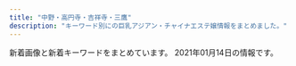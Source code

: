 ```yaml
---
title: "中野・高円寺・吉祥寺・三鷹"
description: "キーワード別にの巨乳アジアン・チャイナエステ嬢情報をまとめました。"
---
```


新着画像と新着キーワードをまとめています。
2021年01月14日の情報です。

<DmmAffiliateIns />
<KeywordTable
  shops={
    [
    {
        "name": "\u65b0\u53f0\u5317",
        "station": "JR\u9ad8\u5186\u5bfa\u99c5\u5317\u53e3",
        "url": "http://hakanai.tokyo/",
        "img_links": [
            "http://hakanai.tokyo/uploads/210112/1-210112161346461.jpg",
            "http://hakanai.tokyo/uploads/200903/1-200Z3144H2605.jpg",
            "http://hakanai.tokyo/uploads/201225/1-2012251A2024P.jpg",
            "http://hakanai.tokyo/style/images/girl-z2.jpg",
            "http://hakanai.tokyo/uploads/201225/1-2012251A14GR.jpg",
            "http://hakanai.tokyo/style/images/end.jpg",
            "http://hakanai.tokyo/uploads/210112/1-210112151422E5.jpg",
            "http://hakanai.tokyo/style/images/room3.jpg",
            "http://hakanai.tokyo/uploads/200703/1-200F314511G53.jpg",
            "http://hakanai.tokyo/uploads/210112/1-210112151943312.jpg",
            "http://hakanai.tokyo/uploads/210112/1-21011215202O45.jpg",
            "http://hakanai.tokyo/style/images/girl-z1.jpg",
            "http://hakanai.tokyo/style/images/room4.jpg",
            "http://hakanai.tokyo/style/images/dt.jpg",
            "http://hakanai.tokyo/style/images/top.png",
            "http://hakanai.tokyo/uploads/210112/1-21011216131CG.jpg",
            "http://hakanai.tokyo/uploads/200903/1-200Z3144I92D.jpg",
            "http://hakanai.tokyo/style/images/mobile.jpg",
            "http://hakanai.tokyo/style/images/bj3.png",
            "http://hakanai.tokyo/uploads/201225/1-2012251A210T8.jpg",
            "http://hakanai.tokyo/style/images/staff_line.png",
            "http://hakanai.tokyo/plus/images/room5.jpg",
            "http://hakanai.tokyo/uploads/200903/1-200Z3144JG54.jpg",
            "http://hakanai.tokyo/style/images/room1.jpg",
            "http://hakanai.tokyo/uploads/200703/1-200F3144ZN57.jpg",
            "http://hakanai.tokyo/style/images/room2.jpg",
            "http://hakanai.tokyo/uploads/210112/1-210112161334V9.jpg"
        ],
        "keywords": {
            "86": 6,
            "E": 3,
            "D": 3,
            "C": 12
        }
    },
    {
        "name": "FELAX\uff5e\u30d5\u30a3\u30e9\u30c3\u30af\u30b9\uff5e",
        "keywords": {},
        "station": "JR\u837b\u7aaa\u99c5\u5357\u53e3",
        "img_links": [
            "http://www.smamu.net/felax/pc_schedule/photo/1566885846-1.jpg",
            "http://www.smamu.net/felax/view_obj/bn_top_mobile.png",
            "http://www.smamu.net/felax/view_event/photo/news1555811745.jpg",
            "http://www.smamu.net/felax/pc_schedule/photo/1511335107-1.jpg",
            "http://www.smamu.net/felax/pc_schedule/photo/m_noimage.jpg",
            "http://www.smamu.net/felax/pc_schedule/photo/1603447790-1.jpg",
            "http://www.smamu.net/felax/pc_schedule/photo/1570586365-1.jpg",
            "http://www.smamu.net/felax/pc_schedule/photo/1592795981-1.jpg",
            "http://www.smamu.net/felax/pc_schedule/photo/1598447425-1.jpg",
            "http://www.smamu.net/felax/pc_schedule/photo/1574742324-1.jpg",
            "http://www.smamu.net/felax/pc_schedule/photo/1565404403-1.jpg",
            "http://www.smamu.net/felax/pc_schedule/photo/1565404403-2.jpg",
            "http://www.smamu.net/felax/pc_schedule/photo/1603447790-2.jpg",
            "http://www.smamu.net/felax/pc_schedule/photo/1517453567-1.jpg",
            "http://www.smamu.net/felax/pc_schedule/photo/1592795981-2.jpg",
            "http://www.smamu.net/felax/pc_schedule/photo/1595914855-1.jpg",
            "http://www.smamu.net/felax/pc_schedule/photo/1590574344-1.jpg",
            "http://www.smamu.net/felax/view_event/photo/news1569287483.jpg",
            "http://www.smamu.net/felax/pc_schedule/photo/1595914855-2.jpg",
            "http://www.smamu.net/felax/pc_schedule/photo/1590574344-2.jpg",
            "http://www.smamu.net/felax/view_event/photo/news1563170981.jpg",
            "http://www.smamu.net/felax/view_event/photo/news1590361658.jpg",
            "http://www.smamu.net/felax/pc_schedule/photo/1576040135-1.jpg",
            "http://www.smamu.net/felax/pc_schedule/photo/1565404613-1.jpg",
            "http://www.smamu.net/felax/pc_schedule/photo/1511422738-1.jpg",
            "http://www.smamu.net/felax/news/photo/news1603447790.jpg",
            "http://www.smamu.net/felax/pc_schedule/photo/1598447425-2.jpg",
            "http://www.smamu.net/felax/pc_schedule/photo/1576040135-2.jpg",
            "http://www.smamu.net/felax/pc_schedule/photo/1568375660-1.jpg"
        ],
        "url": "http://www.smamu.net/felax/"
    },
    {
        "station": "JR\u837b\u7aaa\u99c5\u897f\u53e3",
        "img_links": [
            "http://sugar.estheya.com/static/picture/staff01.jpg",
            "http://sugar.estheya.com/static/picture/staff03.jpg",
            "http://sugar.estheya.com/static/picture/staff02.jpg"
        ],
        "keywords": {
            "D": 6,
            "E": 3,
            "89": 6,
            "88": 3
        },
        "name": "Sugar \uff5e\u30b7\u30e5\u30ac\u30fc\uff5e",
        "url": "http://sugar.estheya.com/"
    },
    {
        "name": "SPA ONLY ONE",
        "url": "http://spa-only-one.jpn.mn/",
        "keywords": {
            "D": 4,
            "85": 1,
            "84": 1,
            "C": 18,
            "87": 1,
            "86": 3
        },
        "img_links": [
            "http://spa-only-one.jpn.mn/images/s_link.png",
            "http://spa-only-one.jpn.mn/images/s2.jpg",
            "http://spa-only-one.jpn.mn/photos/sites/15/2018/05/2018052706495271.jpg",
            "http://spa-only-one.jpn.mn/photos/sites/15/2020/06/2020062320024668.jpg",
            "http://spa-only-one.jpn.mn/photos/sites/15/2018/05/2018052706514671.jpg",
            "http://spa-only-one.jpn.mn/images/s_staff.png",
            "http://spa-only-one.jpn.mn/images/news.jpg",
            "http://spa-only-one.jpn.mn/photos/sites/15/2018/05/2018052706491571.jpg",
            "http://spa-only-one.jpn.mn/photos/sites/15/2018/09/201809070336043.jpg",
            "http://spa-only-one.jpn.mn/images/mobile.jpg",
            "http://spa-only-one.jpn.mn/images/top.png",
            "http://spa-only-one.jpn.mn/photos/sites/15/2018/05/2018050703260387.jpg",
            "http://spa-only-one.jpn.mn/photos/sites/15/2018/05/2018052706473315.jpg",
            "http://spa-only-one.jpn.mn/images/girl-z1.jpg",
            "http://spa-only-one.jpn.mn/images/pick.jpg",
            "http://spa-only-one.jpn.mn/images/girl-z2.jpg",
            "http://spa-only-one.jpn.mn/images/s5.jpg",
            "http://spa-only-one.jpn.mn/photos/sites/15/2018/05/2018052706482112.jpg",
            "http://spa-only-one.jpn.mn/photos/sites/15/2018/05/2018052706463940.jpg",
            "http://spa-only-one.jpn.mn/photos/sites/15/2017/11/2017111706403963.jpg",
            "http://spa-only-one.jpn.mn/photos/sites/15/2017/12/2017122101153288-300x279.jpg",
            "http://spa-only-one.jpn.mn/images/s6.jpg",
            "http://spa-only-one.jpn.mn/images/s4.jpg"
        ],
        "station": "JR\u837b\u7aaa\u99c5\u5317\u53e3"
    },
    {
        "keywords": {
            "85": 60,
            "F": 10,
            "86": 180,
            "E": 432,
            "87": 220,
            "83": 20,
            "C": 40,
            "84": 10,
            "89": 50,
            "88": 140,
            "D": 204
        },
        "url": "http://tiamo.est.cm/",
        "name": "TIAMO \u30c6\u30a3\u30a2\u30e2",
        "station": "JR\u837b\u7aaa\u99c5\u5357\u53e3",
        "img_links": [
            "http://tiamo.est.cm/photos/sites/16/2020/07/202007311723412.jpg",
            "http://tiamo.est.cm/images/s_news.jpg",
            "http://tiamo.est.cm/photos/sites/16/2020/01/2020011214394469.jpg",
            "http://tiamo.est.cm/photos/sites/16/2019/10/2019102808592746.jpg",
            "http://tiamo.est.cm/photos/sites/16/2019/07/201907180751140.jpg",
            "http://tiamo.est.cm/photos/sites/16/2019/06/2019061308384319.jpg",
            "http://tiamo.est.cm/photos/sites/16/2019/06/2019060309273039.jpg",
            "http://tiamo.est.cm/photos/sites/16/2019/02/2019022705551633.jpg",
            "http://tiamo.est.cm/photos/sites/16/2020/01/202001021448489.jpg",
            "http://tiamo.est.cm/photos/sites/16/2019/09/2019091305161637.jpg",
            "http://tiamo.est.cm/photos/sites/16/2019/07/2019071807501169.jpg",
            "http://tiamo.est.cm/photos/sites/16/2020/01/2020013116443838.jpg",
            "http://tiamo.est.cm/photos/sites/16/2019/04/201904210439188.jpg",
            "http://tiamo.est.cm/photos/sites/16/2020/03/2020032117100085.jpg",
            "http://tiamo.est.cm/photos/sites/16/2019/06/2019060309273668.jpg",
            "http://tiamo.est.cm/photos/sites/16/2019/04/2019040203465428.jpg",
            "http://tiamo.est.cm/photos/sites/16/2019/10/2019100609583559.jpg",
            "http://tiamo.est.cm/images/info2.jpg",
            "http://tiamo.est.cm/photos/sites/16/2020/02/2020021316180785.jpg",
            "http://tiamo.est.cm/photos/sites/16/2020/12/2020121115410975.jpg",
            "http://tiamo.est.cm/photos/sites/16/2020/12/2020122816370780.jpg",
            "http://tiamo.est.cm/photos/sites/16/2019/11/2019111102212226.jpg",
            "http://tiamo.est.cm/images/s_staff.png",
            "http://tiamo.est.cm/images/info.jpg",
            "http://tiamo.est.cm/photos/sites/16/2020/09/2020090119164058.jpg",
            "http://tiamo.est.cm/photos/sites/16/2019/06/2019061308374125.jpg",
            "http://tiamo.est.cm/photos/sites/16/2020/07/2020073117234868.jpg",
            "http://tiamo.est.cm/photos/sites/16/2019/04/2019040203470171.jpg",
            "http://tiamo.est.cm/photos/sites/16/2020/10/2020102816394236.jpg",
            "http://tiamo.est.cm/photos/sites/16/2019/06/2019061308373522.jpg",
            "http://tiamo.est.cm/photos/sites/16/2019/04/2019041407533520.jpg",
            "http://tiamo.est.cm/photos/sites/16/2019/06/2019060106550475.jpg",
            "http://tiamo.est.cm/photos/sites/16/2019/10/2019100509040927.jpg",
            "http://tiamo.est.cm/photos/sites/16/2019/09/2019091305155490.jpg",
            "http://tiamo.est.cm/photos/sites/16/2020/09/2020090119163997.jpg",
            "http://tiamo.est.cm/photos/sites/16/2020/10/2020100215541310.jpg",
            "http://tiamo.est.cm/photos/sites/16/2020/07/2020073117240183.jpg",
            "http://tiamo.est.cm/photos/sites/16/2019/12/2019121213010461.jpg",
            "http://tiamo.est.cm/photos/sites/16/2020/12/202012151040125.jpg",
            "http://tiamo.est.cm/photos/sites/16/2020/02/2020022318144780.jpg",
            "http://tiamo.est.cm/images/room2.jpg",
            "http://tiamo.est.cm/photos/sites/16/2018/12/2018122309504119.jpg",
            "http://tiamo.est.cm/photos/sites/16/2020/12/2020121511400588.jpg",
            "http://tiamo.est.cm/photos/sites/16/2019/05/2019051805223561.jpg",
            "http://tiamo.est.cm/photos/sites/16/2019/02/2019021004291054.jpg",
            "http://tiamo.est.cm/photos/sites/16/2019/03/2019032302515060.jpg",
            "http://tiamo.est.cm/photos/sites/16/2019/09/2019092706034376.jpg",
            "http://tiamo.est.cm/images/room4.jpg",
            "http://tiamo.est.cm/images/s3.jpg",
            "http://tiamo.est.cm/photos/sites/16/2020/10/2020100411202830.jpg",
            "http://tiamo.est.cm/photos/sites/16/2020/02/2020021316181264.jpg",
            "http://tiamo.est.cm/photos/sites/16/2019/05/2019050806313810.jpg",
            "http://tiamo.est.cm/photos/sites/16/2019/10/2019100609583491.jpg",
            "http://tiamo.est.cm/photos/sites/16/2020/12/2020121115411084.jpg",
            "http://tiamo.est.cm/photos/sites/16/2019/10/2019101702370536.jpg",
            "http://tiamo.est.cm/photos/sites/16/2020/10/2020102612574811.jpg",
            "http://tiamo.est.cm/photos/sites/16/2019/01/2019011704003027.jpg",
            "http://tiamo.est.cm/photos/sites/16/2020/01/2020013116444579.jpg",
            "http://tiamo.est.cm/photos/sites/16/2019/02/201902250446067.jpg",
            "http://tiamo.est.cm/photos/sites/16/2019/10/201910280859215.jpg",
            "http://tiamo.est.cm/photos/sites/16/2021/01/2021010814010579.jpg",
            "http://tiamo.est.cm/photos/sites/16/2019/12/2019122413254665.jpg",
            "http://tiamo.est.cm/photos/sites/16/2021/01/2021010814005755.jpg",
            "http://tiamo.est.cm/photos/sites/16/2019/10/2019103105053059.jpg",
            "http://tiamo.est.cm/photos/sites/16/2020/09/2020090310264131.jpg",
            "http://tiamo.est.cm/photos/sites/16/2019/02/2019022504461224.jpg",
            "http://tiamo.est.cm/images/tel.jpg",
            "http://tiamo.est.cm/images/mobile.jpg",
            "http://tiamo.est.cm/photos/sites/16/2019/03/2019032704483312.jpg",
            "http://tiamo.est.cm/photos/sites/16/2020/01/2020010214484750.jpg",
            "http://tiamo.est.cm/photos/sites/16/2020/12/2020121115410880.jpg",
            "http://tiamo.est.cm/photos/sites/16/2020/12/2020122816370660.jpg",
            "http://tiamo.est.cm/photos/sites/16/2020/12/2020121510401075.jpg",
            "http://tiamo.est.cm/photos/sites/16/2019/04/2019042312131627.jpg",
            "http://tiamo.est.cm/photos/sites/16/2019/04/2019042409430492.jpg",
            "http://tiamo.est.cm/photos/sites/16/2019/10/2019103105052685.jpg",
            "http://tiamo.est.cm/photos/sites/16/2019/03/2019030204165278.jpg",
            "http://tiamo.est.cm/photos/sites/16/2019/02/2019022103514986.jpg",
            "http://tiamo.est.cm/photos/sites/16/2019/05/2019050406012387.jpg",
            "http://tiamo.est.cm/photos/sites/16/2019/11/201911110221151.jpg",
            "http://tiamo.est.cm/photos/sites/16/2020/12/2020121511394593.jpg",
            "http://tiamo.est.cm/photos/sites/16/2018/12/2018121406553576.jpg",
            "http://tiamo.est.cm/photos/sites/16/2021/01/2021010814011480.jpg",
            "http://tiamo.est.cm/photos/sites/16/2020/12/2020121115410954.jpg",
            "http://tiamo.est.cm/photos/sites/16/2019/07/2019070304563152.jpg",
            "http://tiamo.est.cm/photos/sites/16/2019/07/2019070304563516.jpg",
            "http://tiamo.est.cm/photos/sites/16/2019/01/2019010701210525.jpg",
            "http://tiamo.est.cm/photos/sites/16/2020/03/2020032117100643.jpg",
            "http://tiamo.est.cm/images/room1.jpg",
            "http://tiamo.est.cm/photos/sites/16/2019/05/201905150606545.jpg",
            "http://tiamo.est.cm/photos/sites/16/2019/07/201907030456388.jpg",
            "http://tiamo.est.cm/photos/sites/16/2019/05/2019051506070075.jpg",
            "http://tiamo.est.cm/photos/sites/16/2021/01/2021010814004971.jpg",
            "http://tiamo.est.cm/photos/sites/16/2020/10/2020101916060069.jpg",
            "http://tiamo.est.cm/photos/sites/16/2020/01/2020010414482161.jpg",
            "http://tiamo.est.cm/photos/sites/16/2018/12/2018121406553544.jpg",
            "http://tiamo.est.cm/photos/sites/16/2020/08/2020081718281333.jpg",
            "http://tiamo.est.cm/photos/sites/16/2020/02/2020022318144854.jpg",
            "http://tiamo.est.cm/photos/sites/16/2018/12/2018122309504169.jpg",
            "http://tiamo.est.cm/photos/sites/16/2019/11/201911211439573.jpg",
            "http://tiamo.est.cm/photos/sites/16/2019/04/2019041207560431.jpg",
            "http://tiamo.est.cm/photos/sites/16/2020/09/2020090113560014.jpg",
            "http://tiamo.est.cm/photos/sites/16/2020/04/2020040719075052.jpg",
            "http://tiamo.est.cm/photos/sites/16/2020/08/2020080919325627.jpg",
            "http://tiamo.est.cm/photos/sites/16/2020/08/2020080919331991.jpg",
            "http://tiamo.est.cm/photos/sites/16/2019/10/201910170236597.jpg",
            "http://tiamo.est.cm/photos/sites/16/2020/01/202001121439451.jpg",
            "http://tiamo.est.cm/photos/sites/16/2020/01/2020010214484798.jpg",
            "http://tiamo.est.cm/photos/sites/16/2018/12/2018121406553545.jpg",
            "http://tiamo.est.cm/photos/sites/16/2019/06/2019060309274151.jpg",
            "http://tiamo.est.cm/photos/sites/16/2020/09/2020091415400096.jpg",
            "http://tiamo.est.cm/photos/sites/16/2020/07/2020073117233448.jpg",
            "http://tiamo.est.cm/photos/sites/16/2019/07/2019071807511940.jpg",
            "http://tiamo.est.cm/photos/sites/16/2019/03/2019030204165241.jpg",
            "http://tiamo.est.cm/photos/sites/16/2019/01/2019013109493388.jpg",
            "http://tiamo.est.cm/photos/sites/16/2019/07/2019071807500551.jpg",
            "http://tiamo.est.cm/photos/sites/16/2019/11/2019112916425386.jpg",
            "http://tiamo.est.cm/photos/sites/16/2019/01/2019013010164217.jpg",
            "http://tiamo.est.cm/photos/sites/16/2019/03/2019032302514530.jpg",
            "http://tiamo.est.cm/photos/sites/16/2020/04/2020040719074887.jpg",
            "http://tiamo.est.cm/photos/sites/16/2019/01/2019011704002432.jpg",
            "http://tiamo.est.cm/photos/sites/16/2019/10/2019100609583438.jpg",
            "http://tiamo.est.cm/photos/sites/16/2020/04/2020040719074948.jpg",
            "http://tiamo.est.cm/photos/sites/16/2020/01/2020012811063067.jpg",
            "http://tiamo.est.cm/photos/sites/16/2019/09/2019092706034341.jpg",
            "http://tiamo.est.cm/photos/sites/16/2019/05/2019052205515177.jpg",
            "http://tiamo.est.cm/photos/sites/16/2020/01/2020010414482193.jpg",
            "http://tiamo.est.cm/photos/sites/16/2019/05/2019051805223542.jpg",
            "http://tiamo.est.cm/photos/sites/16/2019/11/2019111618114937.jpg",
            "http://tiamo.est.cm/photos/sites/16/2019/01/201901301016379.jpg",
            "http://tiamo.est.cm/photos/sites/16/2019/01/201901070121054.jpg",
            "http://tiamo.est.cm/photos/sites/16/2020/07/2020073117235621.jpg",
            "http://tiamo.est.cm/photos/sites/16/2020/02/2020020810372852.jpg",
            "http://tiamo.est.cm/photos/sites/16/2020/08/2020080919330287.jpg",
            "http://tiamo.est.cm/photos/sites/16/2019/02/201902040136128.jpg",
            "http://tiamo.est.cm/photos/sites/16/2019/11/2019112916424434.jpg",
            "http://tiamo.est.cm/images/s_link.png",
            "http://tiamo.est.cm/photos/sites/16/2019/12/2019122413254035.jpg",
            "http://tiamo.est.cm/photos/sites/16/2019/05/2019051506070732.jpg",
            "http://tiamo.est.cm/photos/sites/16/2019/05/2019050709004996.jpg",
            "http://tiamo.est.cm/photos/sites/16/2019/10/2019100609583456.jpg",
            "http://tiamo.est.cm/images/room3.jpg",
            "http://tiamo.est.cm/photos/sites/16/2019/11/2019111618115535.jpg",
            "http://tiamo.est.cm/photos/sites/16/2020/12/2020120816534353.jpg",
            "http://tiamo.est.cm/photos/sites/16/2019/02/2019022103515090.jpg",
            "http://tiamo.est.cm/photos/sites/16/2019/10/2019101009361790.jpg",
            "http://tiamo.est.cm/photos/sites/16/2019/02/201902150655387.jpg",
            "http://tiamo.est.cm/photos/sites/16/2019/11/201911211440009.jpg",
            "http://tiamo.est.cm/photos/sites/16/2019/06/2019060106550595.jpg"
        ]
    },
    {
        "name": "Aroma Flower\uff5e\u30a2\u30ed\u30de\u30d5\u30e9\u30ef\u30fc\uff5e",
        "station": "JR\u963f\u4f50\u30f6\u8c37\u99c5\u5357\u53e3",
        "img_links": [
            "https://aro-flower.com/wp-content/uploads/2020/10/0987654908765sa.jpg",
            "https://aro-flower.com/wp-content/themes/este/img/tel.png",
            "https://aro-flower.com/wp-content/themes/este/img/tel01.png",
            "https://aro-flower.com/wp-content/uploads/2019/09/wasedrftyguihoj.jpg",
            "https://aro-flower.com/wp-content/themes/este/img/top-img03a.png",
            "https://aro-flower.com/wp-content/themes/este/img/3.jpg",
            "https://aro-flower.com/wp-content/uploads/2019/01/sahoaaxsjlklslkla.jpg",
            "https://aro-flower.com/wp-content/themes/este/img/1.jpg",
            "https://aro-flower.com/wp-content/themes/este/img/top-img01.png",
            "https://aro-flower.com/wp-content/uploads/2020/12/2908765sa.jpg",
            "https://aro-flower.com/wp-content/uploads/2020/08/987654er.jpg",
            "https://aro-flower.com/wp-content/themes/este/img/6.jpg",
            "https://aro-flower.com/wp-content/themes/este/img/top-img03.png",
            "https://aro-flower.com/wp-content/themes/este/img/4.jpg",
            "https://aro-flower.com/wp-content/uploads/2020/12/3908765sa.jpg",
            "https://aro-flower.com/wp-content/uploads/2020/12/1908765sa.jpg",
            "https://aro-flower.com/wp-content/uploads/2018/12/tyfugihojska.jpg",
            "https://aro-flower.com/wp-content/themes/este/img/2.jpg",
            "https://aro-flower.com/wp-content/uploads/2019/03/srdtyfugih.jpg",
            "https://aro-flower.com/wp-content/uploads/2019/11/xcvbnmkpojihugy.jpg",
            "https://aro-flower.com/wp-content/themes/este/img/5.jpg"
        ],
        "keywords": {
            "\u80f8": 3,
            "E": 14,
            "G": 3,
            "\u30bb\u30af\u30b7\u30fc": 2,
            "D": 16
        },
        "url": "https://aro-flower.com/"
    },
    {
        "station": "JR\u9ad8\u5186\u5bfa\u99c5\u5357\u53e3",
        "keywords": {
            "E": 3,
            "86": 6,
            "D": 3
        },
        "name": "\u3086\u304d\u59eb",
        "img_links": [
            "http://aroma-relax.blue/images/a4.jpg",
            "http://aroma-relax.blue/images/r1.jpg",
            "http://aroma-relax.blue/images/staff_images/cg05.jpg",
            "http://aroma-relax.blue/images/staff_images/cg07.jpg",
            "http://aroma-relax.blue/images/an_1_01.jpg",
            "http://aroma-relax.blue/images/an_5_02.jpg",
            "http://aroma-relax.blue/images/an_3_02.jpg",
            "http://aroma-relax.blue/images/an_3_01.jpg",
            "http://aroma-relax.blue/images/r6.jpg",
            "http://aroma-relax.blue/images/an_2_01.jpg",
            "http://aroma-relax.blue/images/staff_images/cg08.jpg",
            "http://aroma-relax.blue/images/an_2_02.jpg",
            "http://aroma-relax.blue/images/slider/slide2.png",
            "http://aroma-relax.blue/images/slider/slide3.png",
            "http://aroma-relax.blue/images/an_1_02.jpg",
            "http://aroma-relax.blue/images/r5.jpg",
            "http://aroma-relax.blue/images/an_4_02.jpg",
            "http://aroma-relax.blue/images/slider/slide1.png",
            "http://aroma-relax.blue/images/slider/slide2s.png",
            "http://aroma-relax.blue/images/r2.jpg",
            "http://aroma-relax.blue/images/r4.jpg",
            "http://aroma-relax.blue/images/index_01.jpg",
            "http://aroma-relax.blue/images/no.png",
            "http://aroma-relax.blue/images/line.jpg",
            "http://aroma-relax.blue/images/slider/slide1s.png",
            "http://aroma-relax.blue/images/an_4_01.jpg",
            "http://aroma-relax.blue/images/staff_images/cg03.jpg",
            "http://aroma-relax.blue/images/r3.jpg",
            "http://aroma-relax.blue/images/an_6_02.jpg",
            "http://aroma-relax.blue/images/an_5_01.jpg",
            "http://aroma-relax.blue/images/a2.jpg",
            "http://aroma-relax.blue/images/staff_images/cg01.jpg",
            "http://aroma-relax.blue/images/qr.jpg",
            "http://aroma-relax.blue/images/slider/slide3s.png",
            "http://aroma-relax.blue/images/a3.jpg",
            "http://aroma-relax.blue/images/a1.jpg",
            "http://aroma-relax.blue/images/staff_images/cg02.jpg",
            "http://aroma-relax.blue/images/an_6_01.jpg",
            "http://aroma-relax.blue/images/ff.jpg"
        ],
        "url": "http://aroma-relax.blue/"
    },
    {
        "url": "http://ms-heal.com/",
        "station": "JR\u9ad8\u5186\u5bfa\u99c5\u5357\u53e3",
        "img_links": [
            "http://ms-heal.com/images/052.jpg",
            "http://ms-heal.com/images/top1.jpg",
            "http://ms-heal.com/images/08.jpg",
            "http://ms-heal.com/images/04.jpg",
            "http://ms-heal.com/images/new1.jpg",
            "http://ms-heal.com/images/girl.jpg",
            "http://ms-heal.com/images/03.jpg",
            "http://ms-heal.com/images/12.jpg",
            "http://ms-heal.com/images/13.jpg",
            "http://ms-heal.com/images/n3.jpg",
            "http://ms-heal.com/images/131.jpg",
            "http://ms-heal.com/images/116.jpg",
            "http://ms-heal.com/images/082.jpg",
            "http://ms-heal.com/images/n1.jpg",
            "http://ms-heal.com/images/s_cast.png",
            "http://ms-heal.com/images/tiao.jpg",
            "http://ms-heal.com/images/m1.jpg",
            "http://ms-heal.com/images/11.jpg",
            "http://ms-heal.com/images/09.jpg",
            "http://ms-heal.com/images/14.jpg",
            "http://ms-heal.com/images/15.jpg",
            "http://ms-heal.com/images/tel.png",
            "http://ms-heal.com/images/02.jpg",
            "http://ms-heal.com/images/01.jpg",
            "http://ms-heal.com/images/06.jpg",
            "http://ms-heal.com/images/05.jpg",
            "http://ms-heal.com/images/07.jpg",
            "http://ms-heal.com/images/053.jpg"
        ],
        "name": "\u9b54\u732b",
        "keywords": {}
    },
    {
        "keywords": {
            "E": 8
        },
        "url": "https://seitai.tokyo/",
        "name": "\u6e05\u6574\u4f53",
        "img_links": [
            "https://seitai.tokyo/wp-content/themes/este/img/7.jpg",
            "https://seitai.tokyo/wp-content/uploads/2020/01/sertdyfugihoa1.jpg",
            "https://seitai.tokyo/wp-content/themes/este/img/tel_footer.png",
            "https://seitai.tokyo/wp-content/themes/este/img/6.jpg",
            "https://seitai.tokyo/wp-content/themes/este/img/8.jpg",
            "https://seitai.tokyo/wp-content/themes/este/img/top-img04.png",
            "https://seitai.tokyo/wp-content/uploads/2020/01/sacggihuojpa.jpg",
            "https://seitai.tokyo/wp-content/themes/este/img/tel02.png",
            "https://seitai.tokyo/wp-content/themes/este/img/tel.png",
            "https://seitai.tokyo/wp-content/themes/este/img/2.jpg",
            "https://seitai.tokyo/wp-content/themes/este/img/5.jpg",
            "https://seitai.tokyo/wp-content/themes/este/img/top-img03a.png",
            "https://seitai.tokyo/wp-content/themes/este/img/3.jpg",
            "https://seitai.tokyo/wp-content/themes/este/img/tel_header.png",
            "https://seitai.tokyo/wp-content/themes/este/img/1.jpg",
            "https://seitai.tokyo/wp-content/themes/este/img/4.jpg",
            "https://seitai.tokyo/wp-content/themes/este/img/top-img02.png",
            "https://seitai.tokyo/wp-content/themes/este/img/top-img05.png",
            "https://seitai.tokyo/wp-content/themes/este/img/top-img01.png"
        ],
        "station": "\u65b0\u9ad8\u5186\u5bfa\u99c52\u756a\u51fa\u53e3"
    },
    {
        "keywords": {},
        "name": "Grace\u30fb\u30b0\u30ec\u30fc\u30b9",
        "img_links": [
            "http://y-grace.work/sp/staff/ko.jpg",
            "http://y-grace.work/images/up.png",
            "http://y-grace.work/sp/menu/top.jpg",
            "http://y-grace.work/images/concept.jpg",
            "http://y-grace.work/images/sm.jpg",
            "http://y-grace.work/sp/staff/nari.jpg",
            "http://y-grace.work/images/sys3.jpg",
            "http://y-grace.work/sp/images/rec1.png",
            "http://y-grace.work/images/3.jpg",
            "http://y-grace.work/sp/images/ac1.jpg",
            "http://y-grace.work/sp/images/ac2.png",
            "http://y-grace.work/sp/images/newsb.png",
            "http://y-grace.work/images/rec1.png",
            "http://y-grace.work/sp/img/nari1.jpg",
            "http://y-grace.work/sp/images/rec2.png",
            "http://y-grace.work/images/rec2.png",
            "http://y-grace.work/sp/images/interior_t.jpg",
            "http://y-grace.work/images/tr.jpg",
            "http://y-grace.work/img/ko1.jpg",
            "http://y-grace.work/images/head.jpg",
            "http://y-grace.work/sp/images/head.jpg",
            "http://y-grace.work/images/sys1.jpg",
            "http://y-grace.work/staff/natuki.jpg",
            "http://y-grace.work/img/natuki1.jpg",
            "http://y-grace.work/images/interior_t.jpg",
            "http://y-grace.work/sp/images/int1.png",
            "http://y-grace.work/sp/images/sys4.jpg",
            "http://y-grace.work/sp/images/topgirl.jpg",
            "http://y-grace.work/sp/images/footer.png",
            "http://y-grace.work/sp/images/news.jpg",
            "http://y-grace.work/sp/staff/risa.jpg",
            "http://y-grace.work/sp/img/ko1.jpg",
            "http://y-grace.work/images/1.jpg",
            "http://y-grace.work/images/sys6.png",
            "http://y-grace.work/sp/images/rt.png",
            "http://y-grace.work/sp/images/sys6.png",
            "http://y-grace.work/images/int1.png",
            "http://y-grace.work/images/staff_t.jpg",
            "http://y-grace.work/staff/risa.jpg",
            "http://y-grace.work/img/nari1.jpg",
            "http://y-grace.work/img/risa1.jpg",
            "http://y-grace.work/sp/images/int4.jpg",
            "http://y-grace.work/images/news.png",
            "http://y-grace.work/sp/images/sys1.jpg",
            "http://y-grace.work/images/ac2.png",
            "http://y-grace.work/sp/images/int3.jpg",
            "http://y-grace.work/sp/images/sys3.jpg",
            "http://y-grace.work/staff/ko.jpg",
            "http://y-grace.work/images/2.jpg",
            "http://y-grace.work/sp/menu/staff.jpg",
            "http://y-grace.work/images/int4.jpg",
            "http://y-grace.work/images/rt.png",
            "http://y-grace.work/images/int2.jpg",
            "http://y-grace.work/images/tgirl.jpg",
            "http://y-grace.work/sp/img/natuki1.jpg",
            "http://y-grace.work/images/sys2.jpg",
            "http://y-grace.work/staff/nari.jpg",
            "http://y-grace.work/sp/images/int2.jpg",
            "http://y-grace.work/sp/img/risa1.jpg",
            "http://y-grace.work/sp/images/sys2.jpg",
            "http://y-grace.work/sp/staff/natuki.jpg",
            "http://y-grace.work/images/sys4.jpg",
            "http://y-grace.work/images/ac1.jpg",
            "http://y-grace.work/sp/images/ta.png",
            "http://y-grace.work/sp/images/staff_t.jpg",
            "http://y-grace.work/sp/images/tel.jpg",
            "http://y-grace.work/images/int3.jpg"
        ],
        "url": "http://y-grace.work/",
        "station": "JR\u4e09\u9df9\u99c5\u5357\u53e3"
    },
    {
        "img_links": [
            "http://www.aroma-rosa.info/files/013-02.jpg",
            "http://www.aroma-rosa.info/files/015-03.jpg",
            "http://www.aroma-rosa.info/files/013-03.jpg",
            "http://www.aroma-rosa.info/images/m3.jpg",
            "http://www.aroma-rosa.info/images/m6.jpg",
            "http://www.aroma-rosa.info/images/m2.jpg",
            "http://www.aroma-rosa.info/files/006-02.jpg",
            "http://www.aroma-rosa.info/files/016-02.jpg",
            "http://www.aroma-rosa.info/files/006-03.jpg",
            "http://www.aroma-rosa.info/files/015.jpg",
            "http://www.aroma-rosa.info/images/m1.jpg",
            "http://www.aroma-rosa.info/files/004-03.jpg",
            "http://www.aroma-rosa.info/images/slider-img002.jpg",
            "http://www.aroma-rosa.info/files/005.jpg",
            "http://www.aroma-rosa.info/images/rsubt1.png",
            "http://www.aroma-rosa.info/files/008-03.jpg",
            "http://www.aroma-rosa.info/files/003-03.jpg",
            "http://www.aroma-rosa.info/files/014-02.jpg",
            "http://www.aroma-rosa.info/files/002-03.jpg",
            "http://www.aroma-rosa.info/images/rsubt2.png",
            "http://www.aroma-rosa.info/files/008.jpg",
            "http://www.aroma-rosa.info/files/002.jpg",
            "http://www.aroma-rosa.info/files/013.jpg",
            "http://www.aroma-rosa.info/files/015-02.jpg",
            "http://www.aroma-rosa.info/files/003.jpg",
            "http://www.aroma-rosa.info/files/014-03.jpg",
            "http://www.aroma-rosa.info/files/016-03.jpg",
            "http://www.aroma-rosa.info/files/014.jpg",
            "http://www.aroma-rosa.info/images/slider-img001.jpg",
            "http://www.aroma-rosa.info/files/004-02.jpg",
            "http://www.aroma-rosa.info/images/rsubt6.png",
            "http://www.aroma-rosa.info/images/b-online.png",
            "http://www.aroma-rosa.info/images/rsubt4.png",
            "http://www.aroma-rosa.info/images/rsubt5.png",
            "http://www.aroma-rosa.info/files/003-02.jpg",
            "http://www.aroma-rosa.info/files/002-02.jpg",
            "http://www.aroma-rosa.info/images/m4.jpg",
            "http://www.aroma-rosa.info/files/008-02.jpg",
            "http://www.aroma-rosa.info/images/rsubt3.png",
            "http://www.aroma-rosa.info/images/b-tel.png",
            "http://www.aroma-rosa.info/images/rsubt7.png",
            "http://www.aroma-rosa.info/files/004.jpg",
            "http://www.aroma-rosa.info/files/005-03.jpg",
            "http://www.aroma-rosa.info/files/005-02.jpg",
            "http://www.aroma-rosa.info/images/tel2.png",
            "http://www.aroma-rosa.info/files/006.jpg",
            "http://www.aroma-rosa.info/files/016.jpg"
        ],
        "url": "http://www.aroma-rosa.info/",
        "keywords": {
            "D": 56,
            "C": 24,
            "88": 8,
            "87": 32,
            "86": 8,
            "84": 8,
            "85": 24
        },
        "name": "\u30ed\u30fc\u30b6",
        "station": "JR\u837b\u7aaa\u99c5\u897f\u53e3"
    },
    {
        "img_links": [
            "http://www.yumenoie.aromanv.com/files/012.jpg",
            "http://www.yumenoie.aromanv.com/files/001.jpg",
            "http://www.yumenoie.aromanv.com/files/016-02.jpg",
            "http://www.yumenoie.aromanv.com/files/019-02.jpg",
            "http://www.yumenoie.aromanv.com/images/m-top-right02.jpg",
            "http://www.yumenoie.aromanv.com/photo_news/upimg/765155fc710510dd3a_0.jpg",
            "http://www.yumenoie.aromanv.com/images/m-head.jpg",
            "http://www.yumenoie.aromanv.com/files/002-02.jpg",
            "http://www.yumenoie.aromanv.com/files/019.jpg",
            "http://www.yumenoie.aromanv.com/files/009.jpg",
            "http://www.yumenoie.aromanv.com/files/011-02.jpg",
            "http://www.yumenoie.aromanv.com/files/018-02.jpg",
            "http://www.yumenoie.aromanv.com/images/m-top02.jpg",
            "http://www.yumenoie.aromanv.com/files/009-02.jpg",
            "http://www.yumenoie.aromanv.com/files/013.jpg",
            "http://www.yumenoie.aromanv.com/images/m-top-right01.jpg",
            "http://www.yumenoie.aromanv.com/files/006-02.jpg",
            "http://www.yumenoie.aromanv.com/files/015-02.jpg",
            "http://www.yumenoie.aromanv.com/images/top-left01.jpg",
            "http://www.yumenoie.aromanv.com/files/010.jpg",
            "http://www.yumenoie.aromanv.com/images/m-left.jpg",
            "http://www.yumenoie.aromanv.com/images/m-right.jpg",
            "http://www.yumenoie.aromanv.com/files/005-02.jpg",
            "http://www.yumenoie.aromanv.com/files/017-02.jpg",
            "http://www.yumenoie.aromanv.com/files/014.jpg",
            "http://www.yumenoie.aromanv.com/files/014-02.jpg",
            "http://www.yumenoie.aromanv.com/files/017.jpg",
            "http://www.yumenoie.aromanv.com/files/010-02.jpg",
            "http://www.yumenoie.aromanv.com/files/013-02.jpg",
            "http://www.yumenoie.aromanv.com/files/016.jpg",
            "http://www.yumenoie.aromanv.com/files/007.jpg",
            "http://www.yumenoie.aromanv.com/files/004.jpg",
            "http://www.yumenoie.aromanv.com/images/m-yejiao.jpg",
            "http://www.yumenoie.aromanv.com/files/015.jpg",
            "http://www.yumenoie.aromanv.com/files/003.jpg",
            "http://www.yumenoie.aromanv.com/files/002.jpg",
            "http://www.yumenoie.aromanv.com/files/018.jpg",
            "http://www.yumenoie.aromanv.com/files/006.jpg",
            "http://www.yumenoie.aromanv.com/images/m-top-right04.jpg",
            "http://www.yumenoie.aromanv.com/images/m-top-right03.jpg",
            "http://www.yumenoie.aromanv.com/images/call.png",
            "http://www.yumenoie.aromanv.com/files/001-02.jpg",
            "http://www.yumenoie.aromanv.com/files/007-02.jpg",
            "http://www.yumenoie.aromanv.com/files/012-02.jpg",
            "http://www.yumenoie.aromanv.com/files/011.jpg",
            "http://www.yumenoie.aromanv.com/files/003-02.jpg",
            "http://www.yumenoie.aromanv.com/files/004-02.jpg",
            "http://www.yumenoie.aromanv.com/files/005.jpg"
        ],
        "keywords": {
            "87": 20,
            "86": 16,
            "C": 8,
            "D": 28
        },
        "station": "\u4e0a\u77f3\u795e\u4e95\u99c5\u5357\u53e3",
        "name": "\u5922\u306e\u5bb6",
        "url": "http://www.yumenoie.aromanv.com/"
    },
    {
        "station": "\u6771\u9ad8\u5186\u5bfa\u99c5",
        "img_links": [
            "http://www.relaxation-hana.xyz/files/008-02.jpg",
            "http://www.relaxation-hana.xyz/files/008.jpg",
            "http://www.relaxation-hana.xyz/files/006.jpg",
            "http://www.relaxation-hana.xyz/files/006-02.jpg",
            "http://www.relaxation-hana.xyz/files/004.jpg",
            "http://www.relaxation-hana.xyz/images/icon_staff.png",
            "http://www.relaxation-hana.xyz/images/icon_top.png",
            "http://www.relaxation-hana.xyz/images/index_sm.png",
            "http://www.relaxation-hana.xyz/files/001-03.jpg",
            "http://www.relaxation-hana.xyz/files/001-02.jpg",
            "http://www.relaxation-hana.xyz/files/004-02.jpg",
            "http://www.relaxation-hana.xyz/files/008-03.jpg",
            "http://www.relaxation-hana.xyz/files/001.jpg",
            "http://www.relaxation-hana.xyz/files/004-03.jpg",
            "http://www.relaxation-hana.xyz/files/007-03.jpg",
            "http://www.relaxation-hana.xyz/images/mainImg_sub.jpg",
            "http://www.relaxation-hana.xyz/files/005-03.jpg",
            "http://www.relaxation-hana.xyz/files/005-02.jpg",
            "http://www.relaxation-hana.xyz/images/btn2.png",
            "http://www.relaxation-hana.xyz/files/007-02.jpg",
            "http://www.relaxation-hana.xyz/images/icon_tel.png",
            "http://www.relaxation-hana.xyz/files/006-03.jpg",
            "http://www.relaxation-hana.xyz/files/005.jpg",
            "http://www.relaxation-hana.xyz/files/007.jpg",
            "http://www.relaxation-hana.xyz/images/icon_info.png"
        ],
        "keywords": {
            "86": 8,
            "87": 8,
            "C": 12,
            "D": 12,
            "85": 8
        },
        "name": "\u30ea\u30e9\u30af\u30bc\u30fc\u30b7\u30e7\u30f3\u83ef",
        "url": "http://www.relaxation-hana.xyz/"
    },
    {
        "img_links": [
            "http://relax-free.info/rose/images/s3.jpg",
            "http://relax-free.info/rose/images/b-hot.png",
            "http://relax-free.info/rose/images/s8.png",
            "http://relax-free.info/rose/images/t3.jpg",
            "http://relax-free.info/rose/images/t2.jpg",
            "http://relax-free.info/rose/images/s7.jpg",
            "http://relax-free.info/rose/images/s1.jpg",
            "http://relax-free.info/rose/images/s4.jpg",
            "http://relax-free.info/rose/images/s2.jpg",
            "http://relax-free.info/rose/images/s5.jpg",
            "http://relax-free.info/rose/images/t4.jpg",
            "http://relax-free.info/rose/images/bar-greeting.png",
            "http://relax-free.info/rose/images/bar-sejutu.png",
            "http://relax-free.info/rose/images/bill3.jpg",
            "http://relax-free.info/rose/images/bill5.jpg",
            "http://relax-free.info/rose/images/bill4.jpg",
            "http://relax-free.info/rose/images/bill1.jpg",
            "http://relax-free.info/rose/images/s6.jpg",
            "http://relax-free.info/rose/images/t1.jpg",
            "http://relax-free.info/rose/images/bill2.jpg"
        ],
        "station": "JR\u6771\u4e2d\u91ce\u99c5\u897f\u53e3",
        "name": "\u30ed\u30fc\u30ba",
        "keywords": {
            "C": 1
        },
        "url": "http://relax-free.info/rose/"
    },
    {
        "img_links": [
            "http://aes-heal.com/css/nav/nav-003.jpg",
            "http://aes-heal.com/css/nav/nav-004.jpg",
            "http://aes-heal.com/staff/yui/01.jpg",
            "http://aes-heal.com/css/nav/nav-001.jpg",
            "http://aes-heal.com/css/m-top02.jpg",
            "http://aes-heal.com/staff/rin/01.jpg",
            "http://aes-heal.com/css/nav/nav-006.jpg",
            "http://aes-heal.com/staff/emi/01.jpg",
            "http://aes-heal.com/images/call.png",
            "http://aes-heal.com/css/nav/nav-005.jpg",
            "http://aes-heal.com/css/campaign.jpg",
            "http://aes-heal.com/staff/kiki/01.jpg",
            "http://aes-heal.com/css/m-top05.jpg",
            "http://aes-heal.com/staff/kana/01.jpg",
            "http://aes-heal.com/staff/rio/01.jpg",
            "http://aes-heal.com/css/m-top04.jpg",
            "http://aes-heal.com/staff/mimi/01.jpg",
            "http://aes-heal.com/css/m-head.jpg",
            "http://aes-heal.com/staff/mai/01.jpg",
            "http://aes-heal.com/css/nav/nav-002.jpg",
            "http://aes-heal.com/css/m-top03.jpg"
        ],
        "keywords": {
            "\u80f8": 1
        },
        "station": "\u4e0a\u77f3\u795e\u4e95\u99c5\u5317\u53e3",
        "url": "http://aes-heal.com/",
        "name": "\u91d1\u306e\u6708"
    },
    {
        "url": "http://f-rlx.xyz/",
        "station": "JR\u9ad8\u5186\u5bfa\u99c5\u5357\u53e3",
        "keywords": {
            "C": 5,
            "87": 5,
            "D": 5,
            "86": 5
        },
        "name": "\u3082\u307f\u30fc\u3086",
        "img_links": [
            "http://f-rlx.xyz/s/uploads/08.jpg",
            "http://f-rlx.xyz/images/upload/thumb/ce903c0949e659f6.jpg",
            "http://f-rlx.xyz/images/index_19.jpg",
            "http://f-rlx.xyz/images/index_06.jpg",
            "http://f-rlx.xyz/images/index_20.jpg",
            "http://f-rlx.xyz/images/rec_11.jpg",
            "http://f-rlx.xyz/images/03.jpg",
            "http://f-rlx.xyz/images/02.jpg",
            "http://f-rlx.xyz/s/images/t1.jpg",
            "http://f-rlx.xyz/images/upload/thumb/02f5c6f80e764efa.jpg",
            "http://f-rlx.xyz/images/index_01.jpg",
            "http://f-rlx.xyz/images/index_17.jpg",
            "http://f-rlx.xyz/images/upload/thumb/87360a30af268254.jpg",
            "http://f-rlx.xyz/images/staff_11.jpg",
            "http://f-rlx.xyz/s/images/pc.png",
            "http://f-rlx.xyz/images/index_21.jpg",
            "http://f-rlx.xyz/s/images/service_03.png",
            "http://f-rlx.xyz/images/upload/thumb/939a60785cc7a167.jpg",
            "http://f-rlx.xyz/images/index_09.jpg",
            "http://f-rlx.xyz/s/image/nav_topics.png",
            "http://f-rlx.xyz/images/index_29.jpg",
            "http://f-rlx.xyz/s/uploads/02.jpg",
            "http://f-rlx.xyz/girl/04.jpg",
            "http://f-rlx.xyz/images/upload/thumb/612c61f669752eb1.jpg",
            "http://f-rlx.xyz/girl/02.jpg",
            "http://f-rlx.xyz/girl/06.jpg",
            "http://f-rlx.xyz/images/upload/thumb/12c7dee67ce9a3ec.jpg",
            "http://f-rlx.xyz/images/info_11.jpg",
            "http://f-rlx.xyz/s/images/service_01.png",
            "http://f-rlx.xyz/images/index_02.jpg",
            "http://f-rlx.xyz/images/index_23.jpg",
            "http://f-rlx.xyz/images/upload/thumb/0365bf78f9f1e225.jpg",
            "http://f-rlx.xyz/s/images/slider/1.jpg",
            "http://f-rlx.xyz/images/index_13.jpg",
            "http://f-rlx.xyz/images/upload/thumb/2efa8499992b3a9c.jpg",
            "http://f-rlx.xyz/images/index_24.jpg",
            "http://f-rlx.xyz/images/index_10.jpg",
            "http://f-rlx.xyz/images/index_15.jpg",
            "http://f-rlx.xyz/images/01.jpg",
            "http://f-rlx.xyz/images/index_26.jpg",
            "http://f-rlx.xyz/images/upload/thumb/b40c9bdbc5a67fd9.jpg",
            "http://f-rlx.xyz/images/info.jpg",
            "http://f-rlx.xyz/images/index_05.jpg",
            "http://f-rlx.xyz/s/image/nav_manga.png",
            "http://f-rlx.xyz/s/images/slider/3.jpg",
            "http://f-rlx.xyz/s/images/tel.png",
            "http://f-rlx.xyz/images/upload/thumb/ca7495be19fbf15b.jpg",
            "http://f-rlx.xyz/s/images/okubokomachi.jpg",
            "http://f-rlx.xyz/s/image/nav_cast.png",
            "http://f-rlx.xyz/images/index_04.jpg",
            "http://f-rlx.xyz/images/index_07.jpg",
            "http://f-rlx.xyz/s/images/iphone.png",
            "http://f-rlx.xyz/s/images/t4.jpg",
            "http://f-rlx.xyz/s/uploads/06.jpg",
            "http://f-rlx.xyz/s/image/nav_sys.png",
            "http://f-rlx.xyz/s/images/kanban.jpg",
            "http://f-rlx.xyz/images/upload/thumb/b5b618087f90a9f8.jpg",
            "http://f-rlx.xyz/s/images/slider/next.png",
            "http://f-rlx.xyz/images/index_27.jpg",
            "http://f-rlx.xyz/s/images/top_2.jpg",
            "http://f-rlx.xyz/images/upload/thumb/f4775f16c6fc9aa2.jpg",
            "http://f-rlx.xyz/s/image/nav_hotel.png",
            "http://f-rlx.xyz/images/upload/thumb/90170edff42fc458.jpg",
            "http://f-rlx.xyz/images/index_12.jpg",
            "http://f-rlx.xyz/images/index_16.jpg",
            "http://f-rlx.xyz/s/images/slider/prev.png",
            "http://f-rlx.xyz/images/index_08.jpg",
            "http://f-rlx.xyz/images/index_28.jpg",
            "http://f-rlx.xyz/s/image/nav_top.png",
            "http://f-rlx.xyz/s/images/t3.jpg",
            "http://f-rlx.xyz/images/upload/thumb/740e5dec2ca54806.jpg",
            "http://f-rlx.xyz/images/rec.jpg",
            "http://f-rlx.xyz/s/images/t2.jpg",
            "http://f-rlx.xyz/girl/03.jpg",
            "http://f-rlx.xyz/images/index_03.jpg"
        ]
    },
    {
        "img_links": [
            "https://cute.aoaoeo.com/wp-content/uploads/2020/12/09876cute.jpg",
            "https://cute.aoaoeo.com/wp-content/themes/este/img/top-img03.png",
            "https://cute.aoaoeo.com/wp-content/themes/este/img/tel_header.png",
            "https://cute.aoaoeo.com/wp-content/themes/este/img/top-img04.png",
            "https://cute.aoaoeo.com/wp-content/themes/este/img/tel_footer.png",
            "https://cute.aoaoeo.com/wp-content/themes/este/img/1.jpg",
            "https://cute.aoaoeo.com/wp-content/themes/este/img/top-img02g.png",
            "https://cute.aoaoeo.com/wp-content/uploads/2020/12/0987tcute.jpg",
            "https://cute.aoaoeo.com/wp-content/themes/este/img/call.png",
            "https://cute.aoaoeo.com/wp-content/themes/este/img/top-img01b.png",
            "https://cute.aoaoeo.com/wp-content/themes/este/img/2.jpg",
            "https://cute.aoaoeo.com/wp-content/themes/este/img/4.jpg",
            "https://cute.aoaoeo.com/wp-content/uploads/2020/12/spoiakhjcute.jpg",
            "https://cute.aoaoeo.com/wp-content/themes/este/img/top-img01.png",
            "https://cute.aoaoeo.com/wp-content/themes/este/img/top-img01a.png",
            "https://cute.aoaoeo.com/wp-content/uploads/2018/12/3122311221cute.jpg",
            "https://cute.aoaoeo.com/wp-content/themes/este/img/3.jpg"
        ],
        "station": "\u65b9\u5357\u753a\u99c52\u756a\u51fa\u53e3",
        "keywords": {
            "D": 7,
            "E": 8
        },
        "url": "https://cute.aoaoeo.com/",
        "name": "CUTE"
    },
    {
        "keywords": {
            "88": 3,
            "89": 2,
            "86": 3,
            "C": 20,
            "E": 6,
            "87": 1,
            "D": 1,
            "85": 1
        },
        "img_links": [
            "https://firelady.iest.info/images/sp_tel.png",
            "https://firelady.iest.info/images/header_open.png",
            "https://firelady.iest.info/photos/sites/12/2021/01/2021011411450514.jpg",
            "https://firelady.iest.info/images/aa1.jpg",
            "https://firelady.iest.info/photos/sites/12/2021/01/2021010203223183.jpg",
            "https://firelady.iest.info/photos/sites/12/2021/01/202101020322295.jpg",
            "https://firelady.iest.info/images/sp_ico01.png",
            "https://firelady.iest.info/images/sp_ico03.png",
            "https://firelady.iest.info/photos/sites/12/2020/12/2020123106501846.jpg",
            "https://firelady.iest.info/photos/sites/12/2021/01/2021011420353745.jpeg",
            "https://firelady.iest.info/images/sp_ico04.png",
            "https://firelady.iest.info/images/sp_ico02.png",
            "https://firelady.iest.info/photos/sites/12/2020/12/2020123106502156.jpg",
            "https://firelady.iest.info/images/sp_ico05.png",
            "https://firelady.iest.info/images/end.png",
            "https://firelady.iest.info/images/aa2.jpg",
            "https://firelady.iest.info/images/aa3.jpg",
            "https://firelady.iest.info/photos/sites/12/2021/01/2021010203223221.jpg",
            "https://firelady.iest.info/photos/sites/12/2021/01/202101020221088.jpg",
            "https://firelady.iest.info/images/header_tel.png",
            "https://firelady.iest.info/images/sp_header.png",
            "https://firelady.iest.info/photos/sites/12/2020/12/2020123106502280.jpg",
            "https://firelady.iest.info/images/info.jpg",
            "https://firelady.iest.info/images/sp_ico06.png",
            "https://firelady.iest.info/photos/sites/12/2021/01/2021010202341941.jpg",
            "https://firelady.iest.info/images/header_mail.png"
        ],
        "url": "https://firelady.iest.info/",
        "name": "Firelady",
        "station": "JR\u837b\u7aaa\u99c5\u5357\u53e3"
    },
    {
        "img_links": [
            "http://relaxbest.net/staffPhoto/b20200804090123.jpg",
            "http://relaxbest.net/staffPhoto/b20201209220046.jpg",
            "http://relaxbest.net/js/sliderLine/slide_prev.png",
            "http://relaxbest.net/images/store/04.jpg",
            "http://relaxbest.net/images/store/05.jpg",
            "http://relaxbest.net/images/returnBtn.png",
            "http://relaxbest.net/images/store/02.jpg",
            "http://relaxbest.net/images/store/03.jpg",
            "http://relaxbest.net/staffPhoto/s20201209220046.jpg",
            "http://relaxbest.net/staffPhoto/s20200202033738.jpg",
            "http://relaxbest.net/staffPhoto/b20200202033738.jpg",
            "http://relaxbest.net/js/sliderLine/slide_next.png",
            "http://relaxbest.net/staffPhoto/s20200804090123.jpg",
            "http://relaxbest.net/staffPhoto/b20200904172838.jpg",
            "http://relaxbest.net/images/store/01.jpg",
            "http://relaxbest.net/uploadfiles/images/campaignRelaxbest3.jpg",
            "http://relaxbest.net/staffPhoto/s20200904172838.jpg"
        ],
        "url": "http://relaxbest.net/",
        "name": "\u7965\u60a6 \u3057\u3087\u3046\u3048\u3064",
        "keywords": {
            "85": 1
        },
        "station": "\u9dfa\u30ce\u5bae\u99c5\u5317\u53e3"
    },
    {
        "url": "http://dokodemodoa.info/",
        "keywords": {
            "E": 2,
            "F": 2
        },
        "name": "\u3069\u3053\u3067\u3082\u30c9\u30a2",
        "station": "JR\u897f\u837b\u7aaa\u99c5\u5357\u53e3",
        "img_links": [
            "http://dokodemodoa.info/plus/images/room4.jpg",
            "http://dokodemodoa.info/plus/images/room2.jpg",
            "http://dokodemodoa.info/picture/top22.png",
            "http://dokodemodoa.info/uploads/201105/1-2011051P31MW.jpg",
            "http://dokodemodoa.info/picture/top23.png",
            "http://dokodemodoa.info/picture/photo3.png",
            "http://dokodemodoa.info/picture/s_new.png",
            "http://dokodemodoa.info/uploads/201116/1-201116132154547.jpg",
            "http://dokodemodoa.info/plus/images/room1.jpg",
            "http://dokodemodoa.info/uploads/201207/1-20120G0392Y17.jpg",
            "http://dokodemodoa.info/plus/images/room3.jpg",
            "http://dokodemodoa.info/picture/end.png",
            "http://dokodemodoa.info/uploads/210105/1-21010510134C04.jpg",
            "http://dokodemodoa.info/uploads/201105/1-2011051P23WW.jpg",
            "http://dokodemodoa.info/uploads/201105/1-2011051P21C63.jpg",
            "http://dokodemodoa.info/picture/s_staff.png",
            "http://dokodemodoa.info/picture/i_therapist.png"
        ]
    },
    {
        "station": "JR\u837b\u7aaa\u99c5\u5357\u53e3",
        "img_links": [
            "http://kokoro.tyo.cm/images/room3.jpg",
            "http://kokoro.tyo.cm/images/s_staff.png",
            "http://kokoro.tyo.cm/photos/sites/51/2020/05/2020052802522685.jpg",
            "http://kokoro.tyo.cm/images/end.png",
            "http://kokoro.tyo.cm/images/s3.png",
            "http://kokoro.tyo.cm/images/s1.png",
            "http://kokoro.tyo.cm/images/s2.png",
            "http://kokoro.tyo.cm/images/room10.jpg",
            "http://kokoro.tyo.cm/images/staff_line.png",
            "http://kokoro.tyo.cm/images/room8.jpg",
            "http://kokoro.tyo.cm/images/room1.jpg",
            "http://kokoro.tyo.cm/photos/sites/51/2020/09/2020091807042947.jpg",
            "http://kokoro.tyo.cm/images/s_link.png",
            "http://kokoro.tyo.cm/photos/sites/51/2020/05/2020052802515180.jpg",
            "http://kokoro.tyo.cm/images/top.png",
            "http://kokoro.tyo.cm/photos/sites/51/2020/07/2020072006112316.jpg",
            "http://kokoro.tyo.cm/images/room6.jpg",
            "http://kokoro.tyo.cm/images/room2.jpg",
            "http://kokoro.tyo.cm/images/room7.jpg",
            "http://kokoro.tyo.cm/images/room9.jpg",
            "http://kokoro.tyo.cm/photos/sites/51/2020/05/202005280252106.jpg",
            "http://kokoro.tyo.cm/images/room4.jpg",
            "http://kokoro.tyo.cm/images/room5.jpg"
        ],
        "url": "http://kokoro.tyo.cm/",
        "keywords": {
            "87": 36,
            "86": 24,
            "D": 48,
            "C": 12
        },
        "name": "kokoro"
    },
    {
        "keywords": {},
        "url": "https://nakano-mensesthe.com/",
        "station": "\u65b0\u4e2d\u91ce\u99c54\u756a\u51fa\u53e3",
        "img_links": [
            "https://nakano-mensesthe.com/images/footer-l.png",
            "https://nakano-mensesthe.com/menu/gallery.png",
            "https://nakano-mensesthe.com/images/main-sp.jpg",
            "https://nakano-mensesthe.com/menu/info.png",
            "https://nakano-mensesthe.com/room/esthe3.jpg",
            "https://nakano-mensesthe.com/staff/aki-l1.jpg",
            "https://nakano-mensesthe.com/button/home.png",
            "https://nakano-mensesthe.com/button/staff.png",
            "https://nakano-mensesthe.com/staff/nana-s1.jpg",
            "https://nakano-mensesthe.com/images/header3.png",
            "https://nakano-mensesthe.com/icon/yelp.png",
            "https://nakano-mensesthe.com/icon/twitter.png",
            "https://nakano-mensesthe.com/button/blog.png",
            "https://nakano-mensesthe.com/icon/line.png",
            "https://nakano-mensesthe.com/staff/yuri-s1.jpg",
            "https://nakano-mensesthe.com/room/1.jpg",
            "https://nakano-mensesthe.com/images/footer-r.png",
            "https://nakano-mensesthe.com/staff/eri-l1.jpg",
            "https://nakano-mensesthe.com/link/mens-esthe.png",
            "https://nakano-mensesthe.com/room/4.jpg",
            "https://nakano-mensesthe.com/images/main1.jpg",
            "https://nakano-mensesthe.com/staff/eri-s1.jpg",
            "https://nakano-mensesthe.com/room/2.jpg",
            "https://nakano-mensesthe.com/2020/12/21/eri.jpg",
            "https://nakano-mensesthe.com/staff/aki-s1.jpg",
            "https://nakano-mensesthe.com/room/8.jpg",
            "https://nakano-mensesthe.com/menu/blog.png",
            "https://nakano-mensesthe.com/room/esthe2.jpg",
            "https://nakano-mensesthe.com/menu/friend.png",
            "https://nakano-mensesthe.com/staff/nana-l1.jpg",
            "https://nakano-mensesthe.com/room/esthe1.jpg",
            "https://nakano-mensesthe.com/images/clear.png",
            "https://nakano-mensesthe.com/icon/facebook.png",
            "https://nakano-mensesthe.com/2019/10/05/tenpo.jpg",
            "https://nakano-mensesthe.com/room/3.jpg",
            "https://nakano-mensesthe.com/menu/home.png",
            "https://nakano-mensesthe.com/room/7.jpg",
            "https://nakano-mensesthe.com/staff/yuri-l1.jpg",
            "https://nakano-mensesthe.com/2019/08/31/1.jpg"
        ],
        "name": "\u6574\u4f53\u697d"
    },
    {
        "station": "JR\u837b\u7aaa\u99c5\u897f\u53e3",
        "name": "\u30b7\u30e7\u30b3\u30e9",
        "keywords": {
            "84": 9,
            "86": 32,
            "85": 13,
            "87": 8
        },
        "img_links": [
            "http://es-chocolat.xyz/_src/22138721/3_20181127194254125.jpg",
            "http://es-chocolat.xyz/_src/33627306/bktolist.png",
            "http://es-chocolat.xyz/_src/33130677/img20190609220130143215.jpg",
            "http://es-chocolat.xyz/_src/49902393/30.pic.jpg",
            "http://es-chocolat.xyz/_src/22138625/bktolist.png",
            "http://es-chocolat.xyz/_src/49902408/36.pic.jpg",
            "http://es-chocolat.xyz/_src/33129974/3_15.png",
            "http://es-chocolat.xyz/_src/33129976/img20190609202615063658.jpg",
            "http://es-chocolat.xyz/_src/33130001/22.png",
            "http://es-chocolat.xyz/_src/22138577/bottom.png",
            "http://es-chocolat.xyz/_src/18134186/22.png",
            "http://es-chocolat.xyz/_src/50013755/stafflist2.png",
            "http://es-chocolat.xyz/_src/50013861/stafflist2.png",
            "http://es-chocolat.xyz/_src/18133986/bottom.png",
            "http://es-chocolat.xyz/_src/18134180/bottom.png",
            "http://es-chocolat.xyz/_src/33129995/bottom.png",
            "http://es-chocolat.xyz/_src/18133970/3_15.png",
            "http://es-chocolat.xyz/_src/18134341/22.png",
            "http://es-chocolat.xyz/_src/20562428/3_15.png",
            "http://es-chocolat.xyz/_src/20562449/bottom.png",
            "http://es-chocolat.xyz/_src/18134406/navi_06.png",
            "http://es-chocolat.xyz/_src/33130062/bktotop.png",
            "http://es-chocolat.xyz/_src/22731343/bktotop.png",
            "http://es-chocolat.xyz/_src/20562432/navi_04.png",
            "http://es-chocolat.xyz/_src/18134408/navi_07.png",
            "http://es-chocolat.xyz/_src/18134416/navi2_04.png",
            "http://es-chocolat.xyz/_src/18134034/bottom.png",
            "http://es-chocolat.xyz/_src/18133945/22.png",
            "http://es-chocolat.xyz/_src/18134148/bottom.png",
            "http://es-chocolat.xyz/_src/18134152/sign.png",
            "http://es-chocolat.xyz/_src/22138558/bktolist.png",
            "http://es-chocolat.xyz/_src/22138620/3_15.png",
            "http://es-chocolat.xyz/_src/18134312/navi_04.png",
            "http://es-chocolat.xyz/_src/22138733/staffs.png",
            "http://es-chocolat.xyz/_src/33130002/bktotop.png",
            "http://es-chocolat.xyz/_src/50013821/bktotop.png",
            "http://es-chocolat.xyz/_src/18134155/bktotop.png",
            "http://es-chocolat.xyz/_src/22731315/3_15.png",
            "http://es-chocolat.xyz/_src/50013877/wechatimg215.jpg",
            "http://es-chocolat.xyz/_src/44966940/22.png",
            "http://es-chocolat.xyz/_src/44966949/stafflist.png",
            "http://es-chocolat.xyz/_src/22731317/bktolist.png",
            "http://es-chocolat.xyz/_src/18133992/22.png",
            "http://es-chocolat.xyz/_src/18133948/navi_04.png",
            "http://es-chocolat.xyz/_src/18134391/g3.png",
            "http://es-chocolat.xyz/_src/50013774/sign.png",
            "http://es-chocolat.xyz/_src/18134420/navi2_06.png",
            "http://es-chocolat.xyz/_src/33130038/navi_04.png",
            "http://es-chocolat.xyz/_src/33627299/navi_04.png",
            "http://es-chocolat.xyz/_src/33627328/22.png",
            "http://es-chocolat.xyz/_src/49902396/31.jpg",
            "http://es-chocolat.xyz/_src/18134196/navi_04.png",
            "http://es-chocolat.xyz/_src/18134402/navi_04.png",
            "http://es-chocolat.xyz/_src/18134342/bktotop.png",
            "http://es-chocolat.xyz/_src/50013814/bottom.png",
            "http://es-chocolat.xyz/_src/18133968/navi_04.png",
            "http://es-chocolat.xyz/_src/18133993/bktotop.png",
            "http://es-chocolat.xyz/_src/50013879/wechatimg213.jpg",
            "http://es-chocolat.xyz/_src/18134165/3_15.png",
            "http://es-chocolat.xyz/_src/33130034/3_15.png",
            "http://es-chocolat.xyz/_src/22138645/sign.png",
            "http://es-chocolat.xyz/_src/18134154/22.png",
            "http://es-chocolat.xyz/_src/18134335/bottom.png",
            "http://es-chocolat.xyz/_src/18134184/sign.png",
            "http://es-chocolat.xyz/_src/44966913/3_15.png",
            "http://es-chocolat.xyz/_src/18134038/sign.png",
            "http://es-chocolat.xyz/_src/18133965/bktotop.png",
            "http://es-chocolat.xyz/_src/33130061/22.png",
            "http://es-chocolat.xyz/_src/18134428/s4_20171130213927087.png",
            "http://es-chocolat.xyz/_src/18134424/s2_20171130213856051.png",
            "http://es-chocolat.xyz/_src/33627326/sign.png",
            "http://es-chocolat.xyz/_src/18134314/3_15.png",
            "http://es-chocolat.xyz/_src/18134133/3_15.png",
            "http://es-chocolat.xyz/_src/18133963/bottom.png",
            "http://es-chocolat.xyz/_src/20562490/img20181212223846686715.png",
            "http://es-chocolat.xyz/_src/20469703/slider2.jpg",
            "http://es-chocolat.xyz/_src/50013793/3_15.png",
            "http://es-chocolat.xyz/_src/44966917/stafflist.png",
            "http://es-chocolat.xyz/_src/18134410/navi2_01.png",
            "http://es-chocolat.xyz/_src/20562434/4_20181127194254122.jpg",
            "http://es-chocolat.xyz/_src/18134418/navi2_05.png",
            "http://es-chocolat.xyz/_src/49902405/35.pic.jpg",
            "http://es-chocolat.xyz/_src/18134217/sign.png",
            "http://es-chocolat.xyz/_src/18134396/navi_01.png",
            "http://es-chocolat.xyz/_src/50013753/navi_04.png",
            "http://es-chocolat.xyz/_src/18133950/3_15.png",
            "http://es-chocolat.xyz/_src/33627322/bottom.png",
            "http://es-chocolat.xyz/_src/18134017/navi_04.png",
            "http://es-chocolat.xyz/_src/18134089/7.jpg",
            "http://es-chocolat.xyz/_src/18133990/sign.png",
            "http://es-chocolat.xyz/_src/49902398/32.pic.jpg",
            "http://es-chocolat.xyz/_src/44966934/bottom.png",
            "http://es-chocolat.xyz/_src/22138623/navi_04.png",
            "http://es-chocolat.xyz/_src/18134404/navi_05.png",
            "http://es-chocolat.xyz/_src/18134339/sign.png",
            "http://es-chocolat.xyz/_src/44966918/navi_04.png",
            "http://es-chocolat.xyz/_src/44966950/wechatimg32.jpg",
            "http://es-chocolat.xyz/_src/33129979/bktolist.png",
            "http://es-chocolat.xyz/_src/33627570/695c3f0fd79807afc049cea9c67e75e.jpg",
            "http://es-chocolat.xyz/_src/18134198/3_15.png",
            "http://es-chocolat.xyz/_src/18134227/6_20181127194254137.jpg",
            "http://es-chocolat.xyz/_src/18134213/bottom.png",
            "http://es-chocolat.xyz/_src/18134219/22.png",
            "http://es-chocolat.xyz/_src/22138581/sign.png",
            "http://es-chocolat.xyz/_src/44966909/stafflist.png",
            "http://es-chocolat.xyz/_src/20562455/22.png",
            "http://es-chocolat.xyz/_src/49902403/34.pic.jpg",
            "http://es-chocolat.xyz/_src/33130032/navi_04.png",
            "http://es-chocolat.xyz/_src/20562430/bktolist.png",
            "http://es-chocolat.xyz/_src/22138618/navi_04.png",
            "http://es-chocolat.xyz/_src/50013743/stafflist2.png",
            "http://es-chocolat.xyz/_src/18134412/navi2_02.png",
            "http://es-chocolat.xyz/_src/50013777/bktotop.png",
            "http://es-chocolat.xyz/_src/18134356/7.jpg",
            "http://es-chocolat.xyz/_src/18134390/g2.png",
            "http://es-chocolat.xyz/_src/33129999/sign.png",
            "http://es-chocolat.xyz/_src/18134375/bottom.png",
            "http://es-chocolat.xyz/_src/44966911/navi_04.png",
            "http://es-chocolat.xyz/_src/28251430/img20181212223846686715.png",
            "http://es-chocolat.xyz/_src/50013818/sign.png",
            "http://es-chocolat.xyz/_src/18133956/botoom1.jpg",
            "http://es-chocolat.xyz/_src/18134131/navi_04.png",
            "http://es-chocolat.xyz/_src/18134389/g1.png",
            "http://es-chocolat.xyz/_src/18134398/navi_02.png",
            "http://es-chocolat.xyz/_src/33130662/img20190609213421010769.png",
            "http://es-chocolat.xyz/_src/22138622/3_20181127194254125.jpg",
            "http://es-chocolat.xyz/_src/33130671/img20190609215859327948.jpg",
            "http://es-chocolat.xyz/_src/18134040/22.png",
            "http://es-chocolat.xyz/_src/22138554/navi_04.png",
            "http://es-chocolat.xyz/_src/18134316/6_20181127194254137.jpg",
            "http://es-chocolat.xyz/_src/22138648/bktotop.png",
            "http://es-chocolat.xyz/_src/50013742/stafflist.png",
            "http://es-chocolat.xyz/_src/22138560/navi_04.png",
            "http://es-chocolat.xyz/_src/49902400/33.pic.jpg",
            "http://es-chocolat.xyz/_src/18134400/navi_03.png",
            "http://es-chocolat.xyz/_src/44966938/sign.png",
            "http://es-chocolat.xyz/_src/50013858/stafflist.png",
            "http://es-chocolat.xyz/_src/18134379/sign.png",
            "http://es-chocolat.xyz/_src/22138562/2_20181127194254098.jpg",
            "http://es-chocolat.xyz/_src/18134359/bktolist.png",
            "http://es-chocolat.xyz/_src/33130040/img20190609202615051222.jpg",
            "http://es-chocolat.xyz/_src/22731321/1_20181127194254048.jpg",
            "http://es-chocolat.xyz/_src/18134042/bktotop.png",
            "http://es-chocolat.xyz/_src/20562456/bktotop.png",
            "http://es-chocolat.xyz/_src/33627304/navi_04.png",
            "http://es-chocolat.xyz/_src/33129972/navi_04.png",
            "http://es-chocolat.xyz/_src/20562690/img20181212223846686715.png",
            "http://es-chocolat.xyz/_src/22138584/bktotop.png",
            "http://es-chocolat.xyz/_src/44966941/bktotop.png",
            "http://es-chocolat.xyz/_src/50013770/bottom.png",
            "http://es-chocolat.xyz/_src/18134357/navi_04.png",
            "http://es-chocolat.xyz/_src/50013820/22.png",
            "http://es-chocolat.xyz/_src/50013747/navi_04.png",
            "http://es-chocolat.xyz/_src/22138647/22.png",
            "http://es-chocolat.xyz/_src/33130661/img20190609213421023161.png",
            "http://es-chocolat.xyz/_src/50013791/navi_04.png",
            "http://es-chocolat.xyz/_src/33627567/stafflist.png",
            "http://es-chocolat.xyz/_src/33130059/sign.png",
            "http://es-chocolat.xyz/_src/18133943/sign.png",
            "http://es-chocolat.xyz/_src/50013749/3_15.png",
            "http://es-chocolat.xyz/_src/22731336/bottom.png",
            "http://es-chocolat.xyz/_src/33626992/stafflist.png",
            "http://es-chocolat.xyz/_src/22731313/navi_04.png",
            "http://es-chocolat.xyz/_src/22138641/bottom.png",
            "http://es-chocolat.xyz/_src/22731312/1_20181127194254048.jpg",
            "http://es-chocolat.xyz/_src/33130036/bktolist.png",
            "http://es-chocolat.xyz/_src/18134317/navi_04.png",
            "http://es-chocolat.xyz/_src/18134163/navi_04.png",
            "http://es-chocolat.xyz/_src/22138583/22.png",
            "http://es-chocolat.xyz/_src/44966915/bktolist.png",
            "http://es-chocolat.xyz/_src/18133937/img20180424160806536942.png",
            "http://es-chocolat.xyz/_src/18134353/3_15.png",
            "http://es-chocolat.xyz/_src/33129977/navi_04.png",
            "http://es-chocolat.xyz/_src/22138713/3_20181127194254125.jpg",
            "http://es-chocolat.xyz/_src/18134228/7.jpg",
            "http://es-chocolat.xyz/_src/50013795/bktolist.png",
            "http://es-chocolat.xyz/_src/18134351/navi_04.png",
            "http://es-chocolat.xyz/_src/18134414/navi2_03.png",
            "http://es-chocolat.xyz/_src/18134382/bktotop.png",
            "http://es-chocolat.xyz/_src/20562416/navi_04.png",
            "http://es-chocolat.xyz/_src/18134220/bktotop.png",
            "http://es-chocolat.xyz/_src/33130055/bottom.png",
            "http://es-chocolat.xyz/_src/18134019/3_15.png",
            "http://es-chocolat.xyz/_src/18134087/6_20181127194254137.jpg",
            "http://es-chocolat.xyz/_src/50013751/bktolist.png",
            "http://es-chocolat.xyz/_src/22353698/wechatimg226.jpg",
            "http://es-chocolat.xyz/_src/20562453/sign.png",
            "http://es-chocolat.xyz/_src/22731498/1_20181127194254048.jpg",
            "http://es-chocolat.xyz/_src/33627303/stafflist.png",
            "http://es-chocolat.xyz/_src/22731340/sign.png",
            "http://es-chocolat.xyz/_src/33130171/img20190609213421010769.png",
            "http://es-chocolat.xyz/_src/18134422/s1_20171130213841322.png",
            "http://es-chocolat.xyz/_src/33627329/bktotop.png",
            "http://es-chocolat.xyz/_src/18134187/bktotop.png",
            "http://es-chocolat.xyz/_src/33627301/3_15.png",
            "http://es-chocolat.xyz/_src/22731342/22.png",
            "http://es-chocolat.xyz/_src/22138556/3_15.png",
            "http://es-chocolat.xyz/_src/18134319/bktolist.png",
            "http://es-chocolat.xyz/_src/18134426/s3_20171130213911574.png",
            "http://es-chocolat.xyz/_src/50013776/22.png",
            "http://es-chocolat.xyz/_src/50013797/stafflist.png",
            "http://es-chocolat.xyz/_src/22731319/navi_04.png",
            "http://es-chocolat.xyz/_src/18134381/22.png",
            "http://es-chocolat.xyz/_src/33130175/img20190609213421023161.png",
            "http://es-chocolat.xyz/_src/50013798/navi_04.png",
            "http://es-chocolat.xyz/_src/22731555/wechatimg255.jpg"
        ],
        "url": "http://es-chocolat.xyz/"
    },
    {
        "keywords": {},
        "station": "JR\u837b\u7aaa\u99c5\u5357\u53e3",
        "img_links": [
            "http://shunsui.msa.jp/images/staff/staff_top.png",
            "http://shunsui.msa.jp/images/index_page_top.png",
            "http://shunsui.msa.jp/images/top/top_05.jpg",
            "http://shunsui.msa.jp/images/top/top_06.jpg",
            "http://shunsui.msa.jp/images/massage/massage_03b.jpg",
            "http://shunsui.msa.jp/images/staff_image/staff_06b.jpg",
            "http://shunsui.msa.jp/images/massage/massage_04b.jpg",
            "http://shunsui.msa.jp/images/massage/massage_03a.jpg",
            "http://shunsui.msa.jp/images/staff_image/staff_04a.jpg",
            "http://shunsui.msa.jp/images/top/top_04.jpg",
            "http://shunsui.msa.jp/images/massage/massage_01a.jpg",
            "http://shunsui.msa.jp/images/massage/massage_01b.jpg",
            "http://shunsui.msa.jp/images/massage/massage_02a.jpg",
            "http://shunsui.msa.jp/images/top/top_03.jpg",
            "http://shunsui.msa.jp/images/staff_image/staff_05a.jpg",
            "http://shunsui.msa.jp/images/staff_image/staff_06a.jpg",
            "http://shunsui.msa.jp/images/home/index_11.jpg",
            "http://shunsui.msa.jp/images/top/top_08.png",
            "http://shunsui.msa.jp/images/demo/slider/images/slide2.png",
            "http://shunsui.msa.jp/images/massage/massage_la.jpg",
            "http://shunsui.msa.jp/images/demo/slider/images/slide3.png",
            "http://shunsui.msa.jp/images/staff_image/staff_04b.jpg",
            "http://shunsui.msa.jp/images/home/index_tel.jpg",
            "http://shunsui.msa.jp/images/staff_image/staff_03a.jpg",
            "http://shunsui.msa.jp/images/massage/massage_04a.jpg",
            "http://shunsui.msa.jp/images/staff_one/staff_ba.png",
            "http://shunsui.msa.jp/images/demo/slider/images/slide1.png",
            "http://shunsui.msa.jp/images/staff_image/staff_01a.jpg",
            "http://shunsui.msa.jp/images/home/top.jpg",
            "http://shunsui.msa.jp/images/home/index_13.jpg",
            "http://shunsui.msa.jp/images/top/top_01.jpg",
            "http://shunsui.msa.jp/images/top/top_02.jpg",
            "http://shunsui.msa.jp/images/staff_image/staff_05b.jpg",
            "http://shunsui.msa.jp/images/massage/massage_02b.jpg"
        ],
        "url": "http://shunsui.msa.jp/",
        "name": "\u6625\u6c34 -\u30b7\u30e5\u30f3\u30b9\u30a4-"
    },
    {
        "url": "https://momi.vovowo.com/",
        "name": "\u7f8e\u4eba\u306e\u30bf\u30d4\u30aa\u30ab",
        "img_links": [
            "https://momi.vovowo.com/wp-content/themes/este/img/4.jpg",
            "https://momi.vovowo.com/wp-content/themes/este/img/tel_footer.png",
            "https://momi.vovowo.com/wp-content/themes/este/img/tel_header.png",
            "https://momi.vovowo.com/wp-content/themes/este/img/top-img02.png",
            "https://momi.vovowo.com/wp-content/uploads/2019/06/9087stayfgbiji.jpg",
            "https://momi.vovowo.com/wp-content/themes/este/img/top-img01b.png",
            "https://momi.vovowo.com/wp-content/uploads/2019/06/21biji.jpg",
            "https://momi.vovowo.com/wp-content/themes/este/img/1.jpg",
            "https://momi.vovowo.com/wp-content/uploads/2020/01/99biji.jpg",
            "https://momi.vovowo.com/wp-content/uploads/2019/12/291876biji.jpg",
            "https://momi.vovowo.com/wp-content/uploads/2019/06/siouaybiji.jpg",
            "https://momi.vovowo.com/wp-content/themes/este/img/call.png",
            "https://momi.vovowo.com/wp-content/uploads/2019/12/2ouiyhbiji.jpg",
            "https://momi.vovowo.com/wp-content/uploads/2020/01/345678biji.jpg",
            "https://momi.vovowo.com/wp-content/uploads/2019/06/sopaiuhjgbiji.jpg",
            "https://momi.vovowo.com/wp-content/themes/este/img/3.jpg",
            "https://momi.vovowo.com/wp-content/themes/este/img/top-img01a.png",
            "https://momi.vovowo.com/wp-content/themes/este/img/2.jpg"
        ],
        "station": "JR\u837b\u7aaa\u99c5\u897f\u53e3",
        "keywords": {
            "D": 18,
            "C": 4
        }
    },
    {
        "keywords": {},
        "url": "http://relax-esthe.blue/",
        "station": "\u4e95\u837b\u99c5\u5357\u53e3",
        "img_links": [
            "http://relax-esthe.blue/images/bnr200.jpg",
            "http://relax-esthe.blue/images/s1.jpg",
            "http://relax-esthe.blue/images/s3.jpg",
            "http://relax-esthe.blue/images/cg2.jpg",
            "http://relax-esthe.blue/images/s5.jpg",
            "http://relax-esthe.blue/images/cg3.jpg",
            "http://relax-esthe.blue/images/cg1.jpg",
            "http://relax-esthe.blue/images/cg4.jpg",
            "http://relax-esthe.blue/images/mobile.jpg",
            "http://relax-esthe.blue/images/s2.jpg"
        ],
        "name": "Cherry-\u30c1\u30a7\u30ea\u30fc-"
    },
    {
        "img_links": [
            "http://esthe-taiwanspa.com/img/tel_img.png",
            "http://esthe-taiwanspa.com/img/mask01.jpg",
            "http://esthe-taiwanspa.com/img/reina3.jpg",
            "http://esthe-taiwanspa.com/img/photo_01.jpg",
            "http://esthe-taiwanspa.com/img/nana2.jpg",
            "http://esthe-taiwanspa.com/img/mami.jpg",
            "http://esthe-taiwanspa.com/img/yuki.jpg",
            "http://esthe-taiwanspa.com/img/head_img.png",
            "http://esthe-taiwanspa.com/img/mask04.jpg",
            "http://esthe-taiwanspa.com/img/corona-2.jpg",
            "http://esthe-taiwanspa.com/img/ami.jpg",
            "http://esthe-taiwanspa.com/img/corona-3.jpg",
            "http://esthe-taiwanspa.com/img/anna.png",
            "http://esthe-taiwanspa.com/img/mask02.jpg",
            "http://esthe-taiwanspa.com/img/sara002.jpg",
            "http://esthe-taiwanspa.com/img/topbg02.jpg",
            "http://esthe-taiwanspa.com/img/emi001.jpg",
            "http://esthe-taiwanspa.com/img/corona-4.jpg",
            "http://esthe-taiwanspa.com/img/sara2.jpg",
            "http://esthe-taiwanspa.com/img/mask03.jpg",
            "http://esthe-taiwanspa.com/img/honoka02.jpg",
            "http://esthe-taiwanspa.com/img/mask05.jpg",
            "http://esthe-taiwanspa.com/img/pagetop.png",
            "http://esthe-taiwanspa.com/img/miki.jpg",
            "http://esthe-taiwanspa.com/img/corona-5.jpg",
            "http://esthe-taiwanspa.com/img/rei02.jpg"
        ],
        "station": "JR\u837b\u7aaa\u99c5\u897f\u53e3",
        "keywords": {},
        "name": "\u53f0\u6e7eSpa",
        "url": "http://esthe-taiwanspa.com/"
    },
    {
        "name": "Angel\u30fb\u30a8\u30f3\u30b8\u30a7\u30eb",
        "img_links": [
            "http://k-angel.info/images/g5.jpg",
            "http://k-angel.info/images/r4.jpg",
            "http://k-angel.info/images/r1.jpg",
            "http://k-angel.info/images/r5.jpg",
            "http://k-angel.info/images/r6.jpg",
            "http://k-angel.info/images/nana.jpg",
            "http://k-angel.info/images/a5.jpg",
            "http://k-angel.info/images/zi_staff.png",
            "http://k-angel.info/images/r3.jpg",
            "http://k-angel.info/images/r2.jpg",
            "http://k-angel.info/images/flash.jpg",
            "http://k-angel.info/images/g2.jpg",
            "http://k-angel.info/images/g06.jpg",
            "http://k-angel.info/images/flash1.jpg",
            "http://k-angel.info/images/g01.jpg"
        ],
        "station": "JR\u9ad8\u5186\u5bfa\u99c5\u5317\u53e3",
        "keywords": {
            "C": 7
        },
        "url": "http://k-angel.info/"
    },
    {
        "keywords": {
            "D": 11,
            "E": 4
        },
        "name": "\u6c34\u6676\u5bae-\u3059\u3044\u3057\u3087\u3046\u304d\u3085\u3046-",
        "station": "\u91ce\u65b9\u99c5\u5357\u53e3",
        "img_links": [
            "https://su-rinpa.tokyo/wp-content/themes/este/img/top-img02.png",
            "https://su-rinpa.tokyo/wp-content/uploads/2019/11/satuysa.jpg",
            "https://su-rinpa.tokyo/wp-content/themes/este/img/tel01.png",
            "https://su-rinpa.tokyo/wp-content/themes/este/img/3.jpg",
            "https://su-rinpa.tokyo/wp-content/themes/este/img/4.jpg",
            "https://su-rinpa.tokyo/wp-content/themes/este/img/1.jpg",
            "https://su-rinpa.tokyo/wp-content/uploads/2019/11/saaaaaaajksa.jpg",
            "https://su-rinpa.tokyo/wp-content/uploads/2019/11/8sauika.jpg",
            "https://su-rinpa.tokyo/wp-content/themes/este/img/2.jpg",
            "https://su-rinpa.tokyo/wp-content/themes/este/img/tel.png",
            "https://su-rinpa.tokyo/wp-content/themes/este/img/top-img01.png",
            "https://su-rinpa.tokyo/wp-content/uploads/2019/11/8sakjhasasa.jpg",
            "https://su-rinpa.tokyo/wp-content/themes/este/img/top-img04.png"
        ],
        "url": "https://su-rinpa.tokyo/"
    },
    {
        "img_links": [
            "http://heal-rlx.com/images/access/road2.jpg",
            "http://heal-rlx.com/images/sptel.png",
            "http://heal-rlx.com/scdl/staff/10131.jpg",
            "http://heal-rlx.com/scdl/staff/10122.jpg",
            "http://heal-rlx.com/images/rec.jpg",
            "http://heal-rlx.com/scdl/staff/10041.jpg",
            "http://heal-rlx.com/images/gallery/gallery01.jpg",
            "http://heal-rlx.com/scdl/staff/10071.jpg",
            "http://heal-rlx.com/images/campaign2.jpg",
            "http://heal-rlx.com/scdl/staff/10021.jpg",
            "http://heal-rlx.com/scdl/staff/10031.jpg",
            "http://heal-rlx.com/scdl/staff/10051.jpg",
            "http://heal-rlx.com/images/gallery/gallery02.jpg",
            "http://heal-rlx.com/images/sptod.png",
            "http://heal-rlx.com/scdl/staff/10121.jpg",
            "http://heal-rlx.com/images/access/kanban.jpg",
            "http://heal-rlx.com/scdl/staff/10101.jpg",
            "http://heal-rlx.com/scdl/staff/10102.jpg",
            "http://heal-rlx.com/images/campaign1.jpg",
            "http://heal-rlx.com/scdl/staff/10111.jpg",
            "http://heal-rlx.com/images/access/road4.jpg",
            "http://heal-rlx.com/images/gallery/gallery03.jpg",
            "http://heal-rlx.com/images/access/road3.jpg",
            "http://heal-rlx.com/images/access/road1.jpg",
            "http://heal-rlx.com/images/access/roaddm.png",
            "http://heal-rlx.com/scdl/staff/10011.jpg"
        ],
        "url": "http://heal-rlx.com/",
        "name": "Angelica\u30fb\u30a2\u30f3\u30b8\u30a7\u30ea\u30ab",
        "station": "JR\u4e2d\u91ce\u99c5\u5357\u53e3",
        "keywords": {}
    },
    {
        "station": "JR\u897f\u837b\u7aaa\u99c5\u5317\u53e3",
        "img_links": [
            "http://lh.estx.net/images/index_05.png",
            "http://lh.estx.net/staff/2.jpg",
            "http://lh.estx.net/images/index_07.png",
            "http://lh.estx.net/images/index_08.png",
            "http://lh.estx.net/images/index_15.png",
            "http://lh.estx.net/staff/1.jpg",
            "http://lh.estx.net/images/index_02.png",
            "http://lh.estx.net/images/index_13.png",
            "http://lh.estx.net/staff/3.jpg",
            "http://lh.estx.net/images/index_19.png",
            "http://lh.estx.net/images/index_16.png",
            "http://lh.estx.net/staff/4.jpg",
            "http://lh.estx.net/images/index_06.png",
            "http://lh.estx.net/images/index_17.png",
            "http://lh.estx.net/images/index_09.png",
            "http://lh.estx.net/images/index2_10.png",
            "http://lh.estx.net/images/index_10.png",
            "http://lh.estx.net/images/staff_11.png",
            "http://lh.estx.net/images/index_04.png",
            "http://lh.estx.net/images/index_11.png"
        ],
        "url": "http://lh.estx.net/",
        "name": "Love Honey \uff5e\u30e9\u30d6\u30fb\u30cf\u30cb\u30fc\uff5e",
        "keywords": {}
    },
    {
        "url": "http://tiramisu-o.com/",
        "img_links": [
            "http://tiramisu-o.com/uploads/ece2636e552ccdbaf2cac9f9eee51c28.jpg",
            "http://tiramisu-o.com/images/index_18.jpg",
            "http://tiramisu-o.com/uploads/5978b51ecca66ca81d431bcaad128c75.jpg",
            "http://tiramisu-o.com/images/photo_12.jpg",
            "http://tiramisu-o.com/uploads/24dc578533fbd40c88dba3454a90df13.jpg",
            "http://tiramisu-o.com/uploads/8db399091a85c075e1f0d0901aa7d948.jpg",
            "http://tiramisu-o.com/uploads/4e0b8c43eddabd91acede0412c242113.jpg",
            "http://tiramisu-o.com/uploads/5884fb095e084ab1c3fb3c13535db9d6.jpg",
            "http://tiramisu-o.com/uploads/c16088aeb419267011cf1f6cb5153cea.jpg",
            "http://tiramisu-o.com/uploads/702c1288dd9843aabfbb06d182fec4f4.jpg",
            "http://tiramisu-o.com/images/photo_11.jpg",
            "http://tiramisu-o.com/images/index_10.jpg",
            "http://tiramisu-o.com/images/index_22.jpg",
            "http://tiramisu-o.com/images/index_12.jpg",
            "http://tiramisu-o.com/uploads/748d799dda38b94591609302af071dd7.jpg",
            "http://tiramisu-o.com/images/index_07.jpg",
            "http://tiramisu-o.com/images/index_19.jpg",
            "http://tiramisu-o.com/uploads/0576a8bf93edc11647c2e4e17ae1a0e1.jpg",
            "http://tiramisu-o.com/images/index_01.jpg",
            "http://tiramisu-o.com/uploads/1a05c443783e211268f5fd91fee961e6.jpg",
            "http://tiramisu-o.com/images/girls_13.jpg",
            "http://tiramisu-o.com/images/girls_11.jpg",
            "http://tiramisu-o.com/uploads/01928d7157707ed584ed91afaee09aa7.jpg",
            "http://tiramisu-o.com/uploads/0f11fd28e7ec7bc3475d7e4d04d97321.jpg",
            "http://tiramisu-o.com/uploads/ad5b83ad32836796dd7749edbda88c42.jpg",
            "http://tiramisu-o.com/uploads/7c58aaecf422209a030b99bb8792a1cf.jpg",
            "http://tiramisu-o.com/images/index_15.jpg",
            "http://tiramisu-o.com/uploads/6f76cd9eaff23d5d6398e9d606a901d1.jpg",
            "http://tiramisu-o.com/images/index_24.jpg",
            "http://tiramisu-o.com/uploads/7ad70e845e154bf3fac932727fb23777.jpg",
            "http://tiramisu-o.com/uploads/a7263623a76fce9fd9e74e3c5231dde6.jpg",
            "http://tiramisu-o.com/images/index_17.jpg",
            "http://tiramisu-o.com/my_work/images/pic1.png",
            "http://tiramisu-o.com/images/index_05.jpg",
            "http://tiramisu-o.com/images/index_16.jpg",
            "http://tiramisu-o.com/images/link_11.jpg",
            "http://tiramisu-o.com/uploads/a127317ec4f5d0dc2281168df4090856.jpg",
            "http://tiramisu-o.com/images/index_13.jpg",
            "http://tiramisu-o.com/images/index_06.jpg",
            "http://tiramisu-o.com/images/index_08.jpg",
            "http://tiramisu-o.com/uploads/74cae8e5ad5ff370a7835faa49a59ed0.jpg",
            "http://tiramisu-o.com/images/index_20.jpg",
            "http://tiramisu-o.com/images/index_03.jpg",
            "http://tiramisu-o.com/images/index_02.jpg",
            "http://tiramisu-o.com/images/index_04.jpg",
            "http://tiramisu-o.com/images/index_23.jpg",
            "http://tiramisu-o.com/images/index_09.jpg"
        ],
        "station": "JR\u837b\u7aaa\u99c5\u897f\u53e3",
        "name": "Tiramisu-\u30c6\u30a3\u30e9\u30df\u30b9-",
        "keywords": {
            "85": 1,
            "87": 11,
            "88": 2,
            "E": 1,
            "C": 4,
            "90": 1,
            "86": 2,
            "D": 12
        }
    },
    {
        "name": "\u3086\u3046\u3086\u3046",
        "img_links": [
            "http://yuyu.est-u.com/images/index_01.jpg",
            "http://yuyu.est-u.com/images/staff_11a.jpg",
            "http://yuyu.est-u.com/images/s1.jpg",
            "http://yuyu.est-u.com/staff/moe/1.jpg",
            "http://yuyu.est-u.com/images/index_02.jpg"
        ],
        "station": "\u4e0a\u4e95\u8349\u99c5\u5357\u53e3",
        "keywords": {
            "C": 7
        },
        "url": "http://yuyu.est-u.com/"
    },
    {
        "url": "http://www.come0.work/",
        "img_links": [
            "http://www.come0.work/templets/default/picture/top03.png",
            "http://www.come0.work/templets/default/picture/tit5.jpg",
            "http://www.come0.work/templets/default/picture/tit1.jpg",
            "http://www.come0.work/templets/default/picture/stal.png",
            "http://www.come0.work/templets/default/picture/footer.png",
            "http://www.come0.work/templets/default/picture/tit2.jpg",
            "http://www.come0.work/templets/default/picture/sys1.jpg",
            "http://www.come0.work/uploads/201102/1-201102105636225.jpg",
            "http://www.come0.work/templets/default/picture/tit4.jpg",
            "http://www.come0.work/templets/default/picture/tit3.jpg",
            "http://www.come0.work/{dede:global.cfg_templets_skin/}/picture/cg02.jpg",
            "http://www.come0.work/uploads/201102/1-201102105649605.jpg",
            "http://www.come0.work/templets/default/picture/top01.png",
            "http://www.come0.work/uploads/201110/1-201110102F2323.jpg",
            "http://www.come0.work/{dede:global.cfg_templets_skin/}/picture/cg01.jpg",
            "http://www.come0.work/templets/default/picture/top02.png"
        ],
        "station": "JR\u4e2d\u91ce\u99c5\u5357\u53e3",
        "keywords": {
            "\u4e73": 2
        },
        "name": "\u591c\u6765\u9999"
    },
    {
        "img_links": [
            "http://massage-aroma.red/images/b1.jpg",
            "http://massage-aroma.red/images/kan.jpg",
            "http://massage-aroma.red/images/cg03.jpg",
            "http://massage-aroma.red/images/cg05.jpg",
            "http://massage-aroma.red/images/cg02.jpg",
            "http://massage-aroma.red/images/r3.jpg",
            "http://massage-aroma.red/images/b3.jpg",
            "http://massage-aroma.red/images/qrc.png",
            "http://massage-aroma.red/images/cg08.jpg",
            "http://massage-aroma.red/images/r1.jpg",
            "http://massage-aroma.red/images/r2.jpg",
            "http://massage-aroma.red/images/cg01.jpg",
            "http://massage-aroma.red/images/roser.png",
            "http://massage-aroma.red/images/b4.jpg",
            "http://massage-aroma.red/images/b6.jpg",
            "http://massage-aroma.red/images/card.jpg",
            "http://massage-aroma.red/images/rosel.png",
            "http://massage-aroma.red/images/cg09.jpg",
            "http://massage-aroma.red/images/b5.jpg",
            "http://massage-aroma.red/images/b2.jpg",
            "http://massage-aroma.red/images/tel.png",
            "http://massage-aroma.red/images/cg06.jpg",
            "http://massage-aroma.red/images/r4.jpg"
        ],
        "keywords": {
            "87": 3,
            "86": 36
        },
        "station": "\u4e2d\u91ce\u5742\u4e0a\u99c53\u756a\u53e3",
        "name": "\u5922\u6c17\u5206",
        "url": "http://massage-aroma.red/"
    },
    {
        "url": "http://doremi.estheya.com/",
        "name": "DoReMi -\u30c9\u30ec\u30df-",
        "station": "JR\u837b\u7aaa\u99c5\u897f\u53e3",
        "img_links": [
            "http://doremi.estheya.com/css/top02.png",
            "http://doremi.estheya.com/css/top04.png",
            "http://doremi.estheya.com/css/head.png",
            "http://doremi.estheya.com/css/f-tel03.png",
            "http://doremi.estheya.com/css/staff/staff02.png",
            "http://doremi.estheya.com/css/staff/staff003.png",
            "http://doremi.estheya.com/css/staff/staff01.png",
            "http://doremi.estheya.com/images/call.png",
            "http://doremi.estheya.com/css/tel04.png"
        ],
        "keywords": {
            "88": 1,
            "C": 2,
            "D": 1,
            "85": 1,
            "90": 1
        }
    },
    {
        "keywords": {
            "88": 9,
            "C": 42,
            "87": 36,
            "D": 9,
            "86": 27,
            "82": 9,
            "E": 36
        },
        "url": "https://aroma-pure.tyo.cm/",
        "name": "Aroma Pure",
        "img_links": [
            "https://aroma-pure.tyo.cm/photos/sites/21/2021/01/202101041312445.jpg",
            "https://aroma-pure.tyo.cm/images/staff_bj4.png",
            "https://aroma-pure.tyo.cm/images/info.jpg",
            "https://aroma-pure.tyo.cm/images/room3.jpg",
            "https://aroma-pure.tyo.cm/photos/sites/21/2021/01/2021010414393769.jpeg",
            "https://aroma-pure.tyo.cm/photos/sites/21/2021/01/2021010414452671.png",
            "https://aroma-pure.tyo.cm/photos/sites/21/2021/01/2021010411582271.jpg",
            "https://aroma-pure.tyo.cm/photos/sites/21/2021/01/2021011411162072.jpeg",
            "https://aroma-pure.tyo.cm/photos/sites/21/2021/01/2021010414441483.jpeg",
            "https://aroma-pure.tyo.cm/images/zi_staff.png",
            "https://aroma-pure.tyo.cm/images/s_news.png",
            "https://aroma-pure.tyo.cm/images/line1.png",
            "https://aroma-pure.tyo.cm/photos/sites/21/2021/01/2021010414382373.jpeg",
            "https://aroma-pure.tyo.cm/photos/sites/21/2021/01/2021010413124668.jpg",
            "https://aroma-pure.tyo.cm/images/room4.jpg",
            "https://aroma-pure.tyo.cm/images/room1.jpg",
            "https://aroma-pure.tyo.cm/photos/sites/21/2021/01/2021010414411693.jpg",
            "https://aroma-pure.tyo.cm/images/top.jpg",
            "https://aroma-pure.tyo.cm/photos/sites/21/2021/01/2021010411495688.jpg",
            "https://aroma-pure.tyo.cm/photos/sites/21/2021/01/2021010411504645.jpg",
            "https://aroma-pure.tyo.cm/images/room2.jpg",
            "https://aroma-pure.tyo.cm/photos/sites/21/2021/01/202101041441242.jpeg",
            "https://aroma-pure.tyo.cm/photos/sites/21/2021/01/202101041150360.jpg"
        ],
        "station": "\u65b0\u9ad8\u5186\u5bfa\u99c51\u756a\u51fa\u53e3"
    },
    {
        "name": "\u30d5\u30a7\u30a2\u30ea\u30fc",
        "station": "JR\u9ad8\u5186\u5bfa\u99c5\u5317\u53e3",
        "img_links": [
            "https://fairy.relaxjp.com/css/nav/nav-001.png",
            "https://fairy.relaxjp.com/css/nav/nav-006.png",
            "https://fairy.relaxjp.com/css/nav/nav-003.png",
            "https://fairy.relaxjp.com/css/staff/staff03.jpg",
            "https://fairy.relaxjp.com/css/nav/nav-002.png",
            "https://fairy.relaxjp.com/css/c01.jpg",
            "https://fairy.relaxjp.com/css/foot-tel.png",
            "https://fairy.relaxjp.com/css/staff/staff04.jpg",
            "https://fairy.relaxjp.com/css/staff/staff01.jpg",
            "https://fairy.relaxjp.com/css/tel.png",
            "https://fairy.relaxjp.com/css/staff/staff02.jpg",
            "https://fairy.relaxjp.com/css/nav/nav-004.png",
            "https://fairy.relaxjp.com/css/nav/nav-005.png",
            "https://fairy.relaxjp.com/css/staff/staff05.jpg",
            "https://fairy.relaxjp.com/css/topright02.jpg"
        ],
        "keywords": {
            "D": 2,
            "95": 3,
            "F": 1,
            "90": 1,
            "88": 1
        },
        "url": "https://fairy.relaxjp.com/"
    },
    {
        "url": "http://sweet-honey.jpn.mn/",
        "station": "JR\u837b\u7aaa\u99c5\u897f\u53e32",
        "img_links": [
            "http://sweet-honey.jpn.mn/photos/sites/68/2020/12/2020122608253883-e1608971203292.jpg",
            "http://sweet-honey.jpn.mn/photos/sites/68/2020/12/2020120106175599.jpg",
            "http://sweet-honey.jpn.mn/images/mainimg01.png",
            "http://sweet-honey.jpn.mn/images/side_link02.png",
            "http://sweet-honey.jpn.mn/photos/sites/68/2020/12/2020120908151915.jpg",
            "http://sweet-honey.jpn.mn/photos/sites/68/2020/10/2020100307252790.jpg",
            "http://sweet-honey.jpn.mn/images/room5.jpg",
            "http://sweet-honey.jpn.mn/images/room4.jpg",
            "http://sweet-honey.jpn.mn/images/room1.jpg",
            "http://sweet-honey.jpn.mn/images/room4.png",
            "http://sweet-honey.jpn.mn/images/room2.jpg",
            "http://sweet-honey.jpn.mn/photos/sites/68/2020/11/2020111901330367.jpg",
            "http://sweet-honey.jpn.mn/photos/sites/68/2020/12/2020120908160033.jpg",
            "http://sweet-honey.jpn.mn/photos/sites/68/2020/12/2020122608221728.jpg",
            "http://sweet-honey.jpn.mn/photos/sites/68/2019/12/2019122903172745.jpg",
            "http://sweet-honey.jpn.mn/photos/sites/68/2019/12/2019121009263018.jpg",
            "http://sweet-honey.jpn.mn/photos/sites/68/2019/12/2019121009263189.jpg",
            "http://sweet-honey.jpn.mn/photos/sites/68/2020/12/2020121102071696.jpg",
            "http://sweet-honey.jpn.mn/photos/sites/68/2020/10/2020102804385899.jpg",
            "http://sweet-honey.jpn.mn/photos/sites/68/2019/12/2019122903172723.jpg",
            "http://sweet-honey.jpn.mn/images/side_link01.png",
            "http://sweet-honey.jpn.mn/photos/sites/68/2020/09/2020092908051538.jpg",
            "http://sweet-honey.jpn.mn/photos/sites/68/2020/11/2020111901322238.jpg",
            "http://sweet-honey.jpn.mn/images/ico01.png",
            "http://sweet-honey.jpn.mn/photos/sites/68/2020/06/2020060401504832.jpg",
            "http://sweet-honey.jpn.mn/images/room2.png",
            "http://sweet-honey.jpn.mn/photos/sites/68/2020/06/2020060401530098.jpg",
            "http://sweet-honey.jpn.mn/images/mainimg02.png",
            "http://sweet-honey.jpn.mn/photos/sites/68/2019/12/2019121009263013.jpg",
            "http://sweet-honey.jpn.mn/images/side_link03.png"
        ],
        "name": "\u30b9\u30a4\u30fc\u30c8\u30cf\u30cb\u30fc",
        "keywords": {
            "E": 2,
            "87": 8,
            "85": 10,
            "\u30bb\u30af\u30b7\u30fc": 1,
            "86": 12,
            "88": 4,
            "D": 32
        }
    },
    {
        "name": "Pure Heart",
        "url": "https://pureheart.tokyo/",
        "station": "JR\u837b\u7aaa\u99c5\u5317\u53e3",
        "keywords": {
            "F": 2,
            "\u304a\u3063\u3071\u3044": 1,
            "\u4e73": 1,
            "\u5de8\u4e73": 1
        },
        "img_links": [
            "https://pureheart.tokyo/sites/default/files/pictures/2020-09/yuni_001.jpg",
            "https://pureheart.tokyo/sites/default/files/pictures/2021-01/kirara_001.jpg",
            "https://pureheart.tokyo/sites/default/files/inline-images/PA311702.jpg",
            "https://pureheart.tokyo/sites/default/files/styles/large/public/pictures/2021-01/kirara_001.jpg",
            "https://pureheart.tokyo/sites/default/files/pictures/2020-06/20062201.jpg",
            "https://pureheart.tokyo/sites/default/files/pictures/2018-06/aya_001.jpg",
            "https://pureheart.tokyo/sites/default/files/styles/large/public/pictures/2020-06/20062201.jpg",
            "https://pureheart.tokyo/sites/default/files/pictures/2020-06/riri_001.jpg",
            "https://pureheart.tokyo/sites/default/files/styles/large/public/pictures/2018-06/yukina_001_0.jpg",
            "https://pureheart.tokyo/sites/default/files/styles/large/public/pictures/2018-06/serina_001.jpg",
            "https://pureheart.tokyo/sites/default/files/inline-images/PA311701.jpg",
            "https://pureheart.tokyo/sites/default/files/pictures/2018-12/shizuka_001_2.jpg",
            "https://pureheart.tokyo/sites/default/files/pictures/2018-06/yukina_001_0.jpg",
            "https://pureheart.tokyo/sites/default/files/pictures/2020-04/ai_003.jpg",
            "https://pureheart.tokyo/sites/default/files/pictures/2018-09/miyuki_002_0.jpg",
            "https://pureheart.tokyo/sites/default/files/pictures/2018-06/noa_001.jpg",
            "https://pureheart.tokyo/sites/default/files/pictures/2018-06/serina_001.jpg",
            "https://pureheart.tokyo/sites/default/files/pictures/2018-06/emi_001.jpg",
            "https://pureheart.tokyo/sites/default/files/pictures/2019-05/44D9B271-E871-4A0F-B72E-7C8385588897.jpeg"
        ]
    },
    {
        "url": "http://www.es-sanken.link",
        "station": "JR\u4e2d\u91ce\u99c5\u5317\u53e3",
        "img_links": [
            "http://www.es-sanken.link/images/3.jpg",
            "http://www.es-sanken.link/sp/images/news.jpg",
            "http://www.es-sanken.link/sp/staff/mayu.jpg",
            "http://www.es-sanken.link/sp/images/sys1.jpg",
            "http://www.es-sanken.link/staff/rina.jpg",
            "http://www.es-sanken.link/sp/images/head.jpg",
            "http://www.es-sanken.link/img/mayu1.jpg",
            "http://www.es-sanken.link/sp/images/tel.jpg",
            "http://www.es-sanken.link/sp/staff/sayuri.jpg",
            "http://www.es-sanken.link/staff/sayuri.jpg",
            "http://www.es-sanken.link/images/int2.jpg",
            "http://www.es-sanken.link/staff/kana.jpg",
            "http://www.es-sanken.link/sp/images/newsb.png",
            "http://www.es-sanken.link/sp/img/ayumi1.jpg",
            "http://www.es-sanken.link/images/4.jpg",
            "http://www.es-sanken.link/img/ayumi1.jpg",
            "http://www.es-sanken.link/images/1.jpg",
            "http://www.es-sanken.link/images/rec1.jpg",
            "http://www.es-sanken.link/img/rina1.jpg",
            "http://www.es-sanken.link/img/kana1.jpg",
            "http://www.es-sanken.link/sp/img/mai1.jpg",
            "http://www.es-sanken.link/sp/images/sys2.jpg",
            "http://www.es-sanken.link/staff/ayumi.jpg",
            "http://www.es-sanken.link/sp/staff/kana.jpg",
            "http://www.es-sanken.link/img/mai2.jpg",
            "http://www.es-sanken.link/images/2.jpg",
            "http://www.es-sanken.link/images/sys2.jpg",
            "http://www.es-sanken.link/sp/images/ac2.jpg",
            "http://www.es-sanken.link/sp/images/comment.jpg",
            "http://www.es-sanken.link/sp/images/rec1.jpg",
            "http://www.es-sanken.link/sp/images/int2.jpg",
            "http://www.es-sanken.link/images/5.jpg",
            "http://www.es-sanken.link/images/tg.jpg",
            "http://www.es-sanken.link/images/rec2.jpg",
            "http://www.es-sanken.link/images/int1.jpg",
            "http://www.es-sanken.link/sp/staff/ayumi.jpg",
            "http://www.es-sanken.link/sp/images/int1.jpg",
            "http://www.es-sanken.link/img/sayuri1.jpg",
            "http://www.es-sanken.link/sp/images/topgirl.jpg",
            "http://www.es-sanken.link/sp/staff/rina.jpg",
            "http://www.es-sanken.link/sp/staff/mai.jpg",
            "http://www.es-sanken.link/sp/images/staff_t.jpg",
            "http://www.es-sanken.link/sp/img/sayuri1.jpg",
            "http://www.es-sanken.link/img/mai1.jpg",
            "http://www.es-sanken.link/sp/images/sys3.jpg",
            "http://www.es-sanken.link/images/sys3.jpg",
            "http://www.es-sanken.link/images/sys1.jpg",
            "http://www.es-sanken.link/images/ta.jpg",
            "http://www.es-sanken.link/sp/images/interior_t.jpg",
            "http://www.es-sanken.link/staff/mai.jpg",
            "http://www.es-sanken.link/images/news.jpg",
            "http://www.es-sanken.link/staff/mayu.jpg",
            "http://www.es-sanken.link/images/tr.jpg",
            "http://www.es-sanken.link/sp/images/ac1.jpg",
            "http://www.es-sanken.link/images/sm.jpg",
            "http://www.es-sanken.link/sp/images/rec2.jpg",
            "http://www.es-sanken.link/sp/img/kana1.jpg",
            "http://www.es-sanken.link/sp/images/footer.jpg",
            "http://www.es-sanken.link/sp/img/mayu1.jpg",
            "http://www.es-sanken.link/sp/img/rina1.jpg",
            "http://www.es-sanken.link/images/up.png",
            "http://www.es-sanken.link/images/staff_t.jpg",
            "http://www.es-sanken.link/images/head.jpg",
            "http://www.es-sanken.link/images/6.jpg",
            "http://www.es-sanken.link/images/interior_t.jpg"
        ],
        "keywords": {},
        "name": "S\u30fb\u30a2\u30ed\u30de"
    },
    {
        "name": "\u3075\u308c\u3042\u3044",
        "url": "http://fureai-massage.info/",
        "station": "JR\u4e2d\u91ce\u99c5\u5317\u53e3",
        "img_links": [
            "http://fureai-massage.info/i/img/r2.jpg",
            "http://fureai-massage.info/img/mo.png",
            "http://fureai-massage.info/i/img/r1.jpg",
            "http://fureai-massage.info/img/st6.jpg",
            "http://fureai-massage.info/i/img/st7.jpg",
            "http://fureai-massage.info/i/img/st2.jpg",
            "http://fureai-massage.info/i/img/acc4.jpg",
            "http://fureai-massage.info/i/img/st28.jpg",
            "http://fureai-massage.info/img/st28.jpg",
            "http://fureai-massage.info/img/st4.jpg",
            "http://fureai-massage.info/i/img/acc3.jpg",
            "http://fureai-massage.info/img/fla.jpg",
            "http://fureai-massage.info/img/acc4.jpg",
            "http://fureai-massage.info/img/st7.jpg",
            "http://fureai-massage.info/i/img/r4.jpg",
            "http://fureai-massage.info/i/img/acc2.jpg",
            "http://fureai-massage.info/img/acc3.jpg",
            "http://fureai-massage.info/img/acc1.jpg",
            "http://fureai-massage.info/img/acc2.jpg",
            "http://fureai-massage.info/img/botton.jpg",
            "http://fureai-massage.info/i/img/r3.jpg",
            "http://fureai-massage.info/img/st2.jpg",
            "http://fureai-massage.info/i/img/acc1.jpg",
            "http://fureai-massage.info/i/img/st4.jpg",
            "http://fureai-massage.info/i/img/st6.jpg"
        ],
        "keywords": {
            "D": 6,
            "84": 2,
            "E": 2,
            "86": 2,
            "85": 6,
            "C": 9
        }
    },
    {
        "img_links": [
            "http://lacure.oks.bz/photos/sites/19/2020/06/2020062110315080.jpg",
            "http://lacure.oks.bz/images/m4.jpg",
            "http://lacure.oks.bz/images/news.jpg",
            "http://lacure.oks.bz/photos/sites/19/2021/01/2021011112443789.jpg",
            "http://lacure.oks.bz/images/room2.jpg",
            "http://lacure.oks.bz/photos/sites/19/2021/01/2021011112261516.jpg",
            "http://lacure.oks.bz/photos/sites/19/2019/02/2019021111235740-e1549851847368.jpg",
            "http://lacure.oks.bz/photos/sites/19/2021/01/2021011112261794.jpg",
            "http://lacure.oks.bz/images/room1.jpg",
            "http://lacure.oks.bz/photos/sites/19/2021/01/2021010611303663-200x266.jpg",
            "http://lacure.oks.bz/photos/sites/19/2021/01/2021011112261455.jpg",
            "http://lacure.oks.bz/photos/sites/19/2017/06/staff1-e1523757806454.jpg",
            "http://lacure.oks.bz/photos/sites/19/2021/01/2021011112261964.jpg",
            "http://lacure.oks.bz/photos/sites/19/2021/01/2021010611082189-200x266.jpg",
            "http://lacure.oks.bz/images/1.jpg",
            "http://lacure.oks.bz/photos/sites/19/2021/01/2021011112261438.jpg",
            "http://lacure.oks.bz/images/m2.jpg",
            "http://lacure.oks.bz/photos/sites/19/2021/01/2021011112261830.jpg",
            "http://lacure.oks.bz/images/face_bj1.png",
            "http://lacure.oks.bz/images/top.jpg",
            "http://lacure.oks.bz/photos/sites/19/2021/01/2021011112261593.jpg",
            "http://lacure.oks.bz/photos/sites/19/2021/01/202101111226185.jpg",
            "http://lacure.oks.bz/photos/sites/19/2021/01/2021010611303343-200x266.jpg",
            "http://lacure.oks.bz/images/mobile.jpg",
            "http://lacure.oks.bz/photos/sites/19/2021/01/2021011112261781.jpg",
            "http://lacure.oks.bz/photos/sites/19/2021/01/2021011112393578.jpg",
            "http://lacure.oks.bz/photos/sites/19/2021/01/2021010611082189.jpg",
            "http://lacure.oks.bz/photos/sites/19/2021/01/2021011112261995.jpg",
            "http://lacure.oks.bz/images/m3.jpg",
            "http://lacure.oks.bz/images/m1.jpg",
            "http://lacure.oks.bz/photos/sites/19/2021/01/2021011112261714.jpg",
            "http://lacure.oks.bz/photos/sites/19/2021/01/2021010611303393-200x266.jpg",
            "http://lacure.oks.bz/images/room4.jpg",
            "http://lacure.oks.bz/photos/sites/19/2021/01/2021011112261833.jpg",
            "http://lacure.oks.bz/images/face.jpg",
            "http://lacure.oks.bz/images/s_staff.png",
            "http://lacure.oks.bz/images/room3.jpg",
            "http://lacure.oks.bz/photos/sites/19/2021/01/202101111226158.jpg",
            "http://lacure.oks.bz/photos/sites/19/2021/01/2021011112394134.jpg",
            "http://lacure.oks.bz/images/pick.jpg"
        ],
        "name": "\u30e9\u30ad\u30e5\u30a2",
        "url": "http://lacure.oks.bz/",
        "keywords": {
            "C": 2,
            "85": 1,
            "86": 2,
            "\u30bb\u30af\u30b7\u30fc": 3,
            "87": 1,
            "D": 2
        },
        "station": "JR\u837b\u7aaa\u99c5\u5357\u53e3"
    },
    {
        "station": "JR\u4e09\u9df9\u99c5\u5357\u53e3",
        "keywords": {
            "90": 1,
            "86": 1,
            "88": 1,
            "C": 4,
            "85": 1
        },
        "url": "http://f-relax.net/",
        "name": "\u30a8\u30b9\u30fb\u30c8\u30c3\u30d7",
        "img_links": [
            "http://f-relax.net/images/index_03.jpg",
            "http://f-relax.net/girl/02a.jpg",
            "http://f-relax.net/girl/03b.jpg",
            "http://f-relax.net/images/sub_12.jpg",
            "http://f-relax.net/girl/01a.jpg",
            "http://f-relax.net/images/index_07.jpg",
            "http://f-relax.net/girl/04a.jpg",
            "http://f-relax.net/images/index_16.jpg",
            "http://f-relax.net/images/index_12.jpg",
            "http://f-relax.net/images/index_06.jpg",
            "http://f-relax.net/images/info.jpg",
            "http://f-relax.net/girl/03.jpg",
            "http://f-relax.net/images/index_11.jpg",
            "http://f-relax.net/images/index_02.jpg",
            "http://f-relax.net/images/02.jpg",
            "http://f-relax.net/images/index_05.jpg",
            "http://f-relax.net/images/staff_09.jpg",
            "http://f-relax.net/girl/02b.jpg",
            "http://f-relax.net/girl/04b.jpg",
            "http://f-relax.net/images/line.jpg",
            "http://f-relax.net/images/info_09.jpg",
            "http://f-relax.net/girl/03a.jpg",
            "http://f-relax.net/images/rec.jpg",
            "http://f-relax.net/images/01.jpg",
            "http://f-relax.net/images/index_14.jpg",
            "http://f-relax.net/images/acc.jpg",
            "http://f-relax.net/images/index_13.jpg",
            "http://f-relax.net/girl/02.jpg",
            "http://f-relax.net/girl/01.jpg",
            "http://f-relax.net/images/index_01.jpg",
            "http://f-relax.net/girl/01b.jpg",
            "http://f-relax.net/girl/04.jpg",
            "http://f-relax.net/images/index_04.jpg",
            "http://f-relax.net/images/rec_09.jpg"
        ]
    },
    {
        "station": "JR\u963f\u4f50\u30f6\u8c37\u99c5\u5357\u53e3",
        "keywords": {
            "86": 22,
            "89": 11,
            "85": 11,
            "88": 22,
            "C": 16,
            "87": 22,
            "E": 44,
            "D": 44
        },
        "url": "http://twocats.jps.mn/",
        "img_links": [
            "http://twocats.jps.mn/images/room5.jpg",
            "http://twocats.jps.mn/photos/sites/81/2019/12/2019122202104933.jpg",
            "http://twocats.jps.mn/images/r1.jpg",
            "http://cdn.dino-es.com/images/allpics/KL0e457a8ec2263a8f8aa6dd622d438b77/f387a5f5d8c2815a0ce1021fc0b588a4.jpg",
            "http://twocats.jps.mn/images/room4.jpg",
            "http://twocats.jps.mn/photos/sites/81/2019/09/2019091307471566.jpg",
            "http://twocats.jps.mn/images/end.png",
            "http://twocats.jps.mn/images/room6.jpg",
            "http://twocats.jps.mn/photos/sites/81/2020/12/2020121511174535.jpg",
            "http://twocats.jps.mn/images/r2.jpg",
            "http://twocats.jps.mn/images/mobile.jpg",
            "http://twocats.jps.mn/images/r4.jpg",
            "http://cdn.dino-es.com/images/logo/150x40DinoEs.png",
            "http://twocats.jps.mn/images/room1.jpg",
            "http://twocats.jps.mn/photos/sites/81/2021/01/2021011317221691.jpg",
            "http://cdn.dino-es.com/images/line.jpg",
            "http://twocats.jps.mn/images/r3.jpg",
            "http://twocats.jps.mn/photos/sites/81/2019/09/2019091307472149.jpg",
            "http://twocats.jps.mn/images/s_news.jpg",
            "http://twocats.jps.mn/photos/sites/81/2019/09/2019092806151280.jpg",
            "http://twocats.jps.mn/photos/sites/81/2020/12/2020121315002829.jpg",
            "http://twocats.jps.mn/images/room3.jpg",
            "http://twocats.jps.mn/photos/sites/81/2020/11/2020111618465441.jpg",
            "http://twocats.jps.mn/photos/sites/81/2019/12/2019122202104857.jpg",
            "http://twocats.jps.mn/images/top.jpg",
            "http://twocats.jps.mn/photos/sites/81/2020/12/2020121315002856.jpg",
            "http://twocats.jps.mn/images/room2.jpg",
            "http://twocats.jps.mn/photos/sites/81/2020/02/2020020402051532.jpg"
        ],
        "name": "\u4e21\u53ea\u732b\u30fb\u30ea\u30e3\u30f3\u30c1\u30fc\u30e2\u30fc"
    },
    {
        "img_links": [
            "http://www.es-koi.link/img/sayuri1.jpg",
            "http://www.es-koi.link/images/mobile.jpg",
            "http://www.es-koi.link/img/nana1.jpg",
            "http://www.es-koi.link/images/news.jpg",
            "http://www.es-koi.link/images/6.jpg",
            "http://www.es-koi.link/images/line.png",
            "http://www.es-koi.link/images/info.jpg",
            "http://www.es-koi.link/images/1.jpg",
            "http://www.es-koi.link/images/5.jpg",
            "http://www.es-koi.link/images/interior_t.jpg",
            "http://www.es-koi.link/img/mimi1.jpg",
            "http://www.es-koi.link/images/staff_t.jpg",
            "http://www.es-koi.link/images/sys2.jpg",
            "http://www.es-koi.link/img/eri1.jpg",
            "http://www.es-koi.link/img/yuki1.jpg",
            "http://www.es-koi.link/images/3.jpg",
            "http://www.es-koi.link/images/sys1.jpg",
            "http://www.es-koi.link/images/int2.jpg",
            "http://www.es-koi.link/img/aoi1.jpg",
            "http://www.es-koi.link/img/raki1.jpg",
            "http://www.es-koi.link/images/ais.jpg",
            "http://www.es-koi.link/images/7.jpg",
            "http://www.es-koi.link/images/2.jpg",
            "http://www.es-koi.link/images/4.jpg",
            "http://www.es-koi.link/images/head.jpg",
            "http://www.es-koi.link/images/int1.jpg",
            "http://www.es-koi.link/images/tel.jpg"
        ],
        "name": "\u6843\u306e\u5fc3",
        "station": "JR\u897f\u837b\u7aaa\u99c5\u5357\u53e3",
        "keywords": {},
        "url": "http://www.es-koi.link/"
    },
    {
        "img_links": [
            "http://jewelry-hak.xyz/_src/50627205/wechatimg589_1.jpg",
            "http://jewelry-hak.xyz/_src/50627324/wechatimg589_1.jpg",
            "http://jewelry-hak.xyz/_src/38511790/cam4.jpg",
            "http://jewelry-hak.xyz/_src/38513880/cam.jpg",
            "http://jewelry-hak.xyz/_src/38513882/cam.jpg",
            "http://jewelry-hak.xyz/_src/38511785/cam2.jpg",
            "http://jewelry-hak.xyz/_src/38511793/navinavi_02.png",
            "http://jewelry-hak.xyz/_src/38511781/img20200108162027140241.png",
            "http://jewelry-hak.xyz/_src/38511777/line.png",
            "http://jewelry-hak.xyz/_src/50627317/wechatimg584_20201202144744254.jpg",
            "http://jewelry-hak.xyz/_src/38511723/wechatimg569_20201101131633190.jpg",
            "http://jewelry-hak.xyz/_src/50627213/wechatimg591.jpg",
            "http://jewelry-hak.xyz/_src/50627315/wechatimg584_20201202144744254.jpg",
            "http://jewelry-hak.xyz/_src/38511779/line.png",
            "http://jewelry-hak.xyz/_src/38511754/wechatimg560.jpg",
            "http://jewelry-hak.xyz/_src/38511746/wechatimg30.jpg",
            "http://jewelry-hak.xyz/_src/39952823/line.png",
            "http://jewelry-hak.xyz/_src/50627325/wechatimg589_1.jpg",
            "http://jewelry-hak.xyz/_src/38511721/wechatimg571.jpg",
            "http://jewelry-hak.xyz/_src/38511751/wechatimg561.jpg",
            "http://jewelry-hak.xyz/_src/50627327/wechatimg590.jpg",
            "http://jewelry-hak.xyz/_src/49642825/mmexport1604298600845.jpg",
            "http://jewelry-hak.xyz/_src/38511776/4.jpg",
            "http://jewelry-hak.xyz/_src/50627328/wechatimg590.jpg",
            "http://jewelry-hak.xyz/_src/38511749/wechatimg561.jpg",
            "http://jewelry-hak.xyz/_src/50627206/wechatimg589_1.jpg",
            "http://jewelry-hak.xyz/_src/50627202/wechatimg585.jpg",
            "http://jewelry-hak.xyz/_src/50627323/wechatimg589_1.jpg",
            "http://jewelry-hak.xyz/_src/38511788/cam3.jpg",
            "http://jewelry-hak.xyz/_src/38625720/wechatimg541.jpg",
            "http://jewelry-hak.xyz/_src/38511752/wechatimg560.jpg",
            "http://jewelry-hak.xyz/_src/49611183/wechatimg30.jpg",
            "http://jewelry-hak.xyz/_src/50627320/wechatimg585.jpg",
            "http://jewelry-hak.xyz/_src/50627326/wechatimg590.jpg",
            "http://jewelry-hak.xyz/_src/38511786/cam2.jpg",
            "http://jewelry-hak.xyz/_src/38511719/wechatimg570.jpg",
            "http://jewelry-hak.xyz/_src/50627318/wechatimg585.jpg",
            "http://jewelry-hak.xyz/_src/50627203/wechatimg585.jpg",
            "http://jewelry-hak.xyz/_src/38511789/cam4.jpg",
            "http://jewelry-hak.xyz/_src/49618165/slider1.jpg",
            "http://jewelry-hak.xyz/_src/50627225/wechatimg586.jpg",
            "http://jewelry-hak.xyz/_src/49618155/slider2.jpg",
            "http://jewelry-hak.xyz/_src/50627227/wechatimg586.jpg",
            "http://jewelry-hak.xyz/_src/38511760/wechatimg30.jpg",
            "http://jewelry-hak.xyz/_src/38511775/3.jpg",
            "http://jewelry-hak.xyz/_src/50627215/wechatimg591.jpg",
            "http://jewelry-hak.xyz/_src/38511717/wechatimg568.jpg",
            "http://jewelry-hak.xyz/_src/49611182/wechatimg30.jpg",
            "http://jewelry-hak.xyz/_src/50627226/wechatimg586.jpg",
            "http://jewelry-hak.xyz/_src/38511774/2.jpg",
            "http://jewelry-hak.xyz/_src/50627316/wechatimg584_20201202144744254.jpg",
            "http://jewelry-hak.xyz/_src/50627319/wechatimg585.jpg",
            "http://jewelry-hak.xyz/_src/50627214/wechatimg591.jpg",
            "http://jewelry-hak.xyz/_src/38511750/wechatimg561.jpg",
            "http://jewelry-hak.xyz/_src/49611181/wechatimg30.jpg",
            "http://jewelry-hak.xyz/_src/38511753/wechatimg560.jpg",
            "http://jewelry-hak.xyz/_src/38511791/navinavi_01.png",
            "http://jewelry-hak.xyz/_src/38511787/cam3.jpg"
        ],
        "keywords": {},
        "station": "JR\u9ad8\u5186\u5bfa\u99c5\u5317\u53e3",
        "url": "http://jewelry-hak.xyz/",
        "name": "\u30a2\u30ef\u30a2\u30ef\u30d5\u30a7\u30a2\u30ea\u30fc"
    },
    {
        "img_links": [
            "http://suityuka.info/img/rumi1.jpg",
            "http://suityuka.info/i/gals/rumi1.jpg",
            "http://suityuka.info/images/m03.jpg",
            "http://suityuka.info/img/miki1.jpg",
            "http://www.suityuka.info/img/miho1.jpg",
            "http://suityuka.info/img/yuri1.jpg",
            "http://suityuka.info/i/gals/miki1.jpg",
            "http://suityuka.info/img/mihoi1.jpg",
            "http://suityuka.info/images/m04.jpg",
            "http://suityuka.info/i/images/yuri1.jpg",
            "http://suityuka.info/images/m02.jpg",
            "http://suityuka.info/i/gals/miho1.jpg",
            "http://www.suityuka.info/img/miki1.jpg",
            "http://www.suityuka.info/i/images/yuri1.jpg",
            "http://www.suityuka.info/images/m03.jpg",
            "http://www.suityuka.info/img/yuri1.jpg",
            "http://www.suityuka.info/images/m04.jpg",
            "http://suityuka.info/i/gals/yuri1.jpg",
            "http://www.suityuka.info/images/m02.jpg",
            "http://suityuka.info/img/miho1.jpg"
        ],
        "keywords": {
            "85": 2,
            "88": 6,
            "89": 6
        },
        "name": "\u6c34\u4e2d\u82b1",
        "station": "\u4e2d\u91ce\u5742\u4e0a\u99c5A1\u53e3",
        "url": "http://suityuka.info/"
    },
    {
        "img_links": [
            "http://oil-msg.com/satsuki/images/price_awaawa-1.png",
            "http://oil-msg.com/satsuki/images/p-8.jpg",
            "http://oil-msg.com/satsuki/images/price_awaawa-3.png",
            "http://oil-msg.com/satsuki/images/p-12.jpg",
            "http://oil-msg.com/satsuki/images/bnr_restart.jpg",
            "http://oil-msg.com/satsuki/images/price_oillymph.png",
            "http://oil-msg.com/satsuki/images/price_awaawa.png",
            "http://oil-msg.com/satsuki/images/special_campaign.jpg",
            "http://oil-msg.com/satsuki/images/copy.jpg",
            "http://oil-msg.com/satsuki/images/p-10.jpg",
            "http://oil-msg.com/satsuki/images/price_other.png",
            "http://oil-msg.com/satsuki/images/campaign.jpg",
            "http://oil-msg.com/satsuki/images/p-5.jpg",
            "http://oil-msg.com/satsuki/images/p-11.jpg",
            "http://oil-msg.com/satsuki/images/symbol_red.png",
            "http://oil-msg.com/satsuki/images/p-9.jpg",
            "http://oil-msg.com/satsuki/images/p-5-1.jpg",
            "http://oil-msg.com/satsuki/images/mainImages.jpg",
            "http://oil-msg.com/satsuki/images/price_awaawa-2.png",
            "http://oil-msg.com/satsuki/images/back.png"
        ],
        "name": "\u5f69\u6708",
        "keywords": {},
        "url": "http://oil-msg.com/satsuki/",
        "station": "JR\u897f\u837b\u7aaa\u99c5\u5317\u53e3"
    },
    {
        "name": "\u693f",
        "keywords": {},
        "img_links": [
            "http://massage.black/images/s02.jpg",
            "http://massage.black/images/s01.jpg",
            "http://massage.black/images/s03.jpg",
            "http://massage.black/images/kan.jpg",
            "http://massage.black/images/info.png",
            "http://massage.black/images/img02.jpg",
            "http://massage.black/images/img04.jpg",
            "http://massage.black/images/qr.jpg"
        ],
        "url": "http://massage.black/",
        "station": "JR\u963f\u4f50\u30f6\u8c37\u99c5\u5317\u53e3"
    },
    {
        "name": "\u305f\u3093\u307d\u307d",
        "station": "\u6b66\u8535\u95a2\u99c5\u5357\u53e3",
        "img_links": [
            "http://xiretyuat.xyz/images/1-1Z41911200GA.png",
            "http://xiretyuat.xyz/static/picture/tit_staff02.png",
            "http://xiretyuat.xyz/static/picture/room3.jpg",
            "http://xiretyuat.xyz/static/picture/img_tel.png",
            "http://xiretyuat.xyz/uploads/201215/1-201215140451403.jpg",
            "http://xiretyuat.xyz/static/picture/sp_tit_staff01.png",
            "http://xiretyuat.xyz/static/picture/tit_therapist.png",
            "http://xiretyuat.xyz/static/picture/sp_tit_therapist.png",
            "http://xiretyuat.xyz/static/picture/room2.jpg",
            "http://xiretyuat.xyz/static/picture/sp_tit_new.png",
            "http://xiretyuat.xyz/static/picture/room1.jpg",
            "http://xiretyuat.xyz/uploads/201215/1-2012151405433S.jpg",
            "http://xiretyuat.xyz/static/picture/tit_new.png",
            "http://xiretyuat.xyz/static/picture/top.jpg",
            "http://xiretyuat.xyz/static/picture/maining.jpg",
            "http://xiretyuat.xyz/static/picture/sp_tit_staff02.png",
            "http://xiretyuat.xyz/uploads/201215/1-2012151405215G.jpg",
            "http://xiretyuat.xyz/static/picture/tit_staff01.png",
            "http://xiretyuat.xyz/static/picture/room4.jpg"
        ],
        "keywords": {
            "E": 4,
            "86": 8,
            "\u4e73": 1,
            "87": 4,
            "C": 8
        },
        "url": "http://xiretyuat.xyz/"
    },
    {
        "img_links": [
            "http://zeanfio.tokyo/uploads/200826/1-200R6123J3U4.jpg",
            "http://zeanfio.tokyo/uploads/200525/1-2005251AZ0391.jpg",
            "http://zeanfio.tokyo/uploads/200613/1-20061313545XI.jpg",
            "http://zeanfio.tokyo/uploads/200826/1-200R612391O57.jpg",
            "http://zeanfio.tokyo/uploads/200526/1-2005260T929410.jpg",
            "http://zeanfio.tokyo/uploads/200826/1-200R612410XQ.jpg",
            "http://zeanfio.tokyo/picture/news.jpg",
            "http://zeanfio.tokyo/uploads/200826/1-200R612392D44.jpg",
            "http://zeanfio.tokyo/uploads/200826/1-200R612401XN.jpg",
            "http://zeanfio.tokyo/uploads/200615/1-200615130103941.jpg",
            "http://zeanfio.tokyo/picture/face.jpg",
            "http://zeanfio.tokyo/picture/face_bj1.png",
            "http://zeanfio.tokyo/picture/s_staff.png",
            "http://zeanfio.tokyo/uploads/200826/1-200R6123K2943.jpg",
            "http://zeanfio.tokyo/picture/room3.jpg",
            "http://zeanfio.tokyo/picture/top.jpg",
            "http://zeanfio.tokyo/picture/room4.jpg",
            "http://zeanfio.tokyo/picture/pick.jpg",
            "http://zeanfio.tokyo/picture/room2.jpg",
            "http://zeanfio.tokyo/picture/room1.jpg",
            "http://zeanfio.tokyo/uploads/200826/1-200R61240062U.jpg",
            "http://zeanfio.tokyo/uploads/200826/1-200R61240505J.jpg"
        ],
        "keywords": {
            "E": 1,
            "85": 1,
            "86": 5,
            "D": 6
        },
        "station": "JR\u5409\u7965\u5bfa\u99c5\u5317\u53e3",
        "name": "\u611b\u306e\u6d77",
        "url": "http://zeanfio.tokyo/"
    },
    {
        "url": "http://flower.este.work/",
        "station": "JR\u5409\u7965\u5bfa\u99c5\u5317\u53e3",
        "name": "Flower",
        "keywords": {
            "83": 10,
            "E": 44,
            "90": 22,
            "84": 22,
            "88": 22,
            "C": 10,
            "D": 22
        },
        "img_links": [
            "http://flower.este.work/2/uploadimg/1594008592.jpg",
            "http://flower.este.work/road02.jpg",
            "http://flower.este.work/road04.jpg",
            "http://flower.este.work/2/uploadimg/1605325605.jpg",
            "http://flower.este.work/2/uploadimg/1582955908.jpg",
            "http://flower.este.work/clock-5cc2bd5bcb7451b383ea47c700e43ebef3d82c1ed848c3d687cdd456fbe5589c.png",
            "http://flower.este.work/tel-c3a2f172a4364233cf4953ba8413cf3ce106683e214ac163f0bcec0a8d4147e4.png",
            "http://flower.este.work/2/uploadimg/1582956017.jpg",
            "http://flower.este.work/2/uploadimg/1588680350.jpg",
            "http://flower.este.work/2/uploadimg/1605327663.jpg",
            "http://flower.este.work/2/uploadimg/1582956078.jpg",
            "http://flower.este.work/2/uploadimg/1605325559.jpg",
            "http://flower.este.work/road01.jpg",
            "http://flower.este.work/road03.jpg",
            "http://flower.este.work/2/uploadimg/1605325806.jpg"
        ]
    },
    {
        "name": "\u30b0\u30ec\u30fc\u30b9",
        "img_links": [
            "http://grace-ogikubo.link/_src/33847588/img20190708123951442965.png",
            "http://grace-ogikubo.link/_src/49556483/img20201029190543267488.png",
            "http://grace-ogikubo.link/_src/48517939/img20201002172121373632.png",
            "http://grace-ogikubo.link/_src/18502257/_dsf0560.jpg",
            "http://grace-ogikubo.link/_src/22329262/img20180515003004409500.png",
            "http://grace-ogikubo.link/_src/18502284/tel2.png",
            "http://grace-ogikubo.link/_src/18502309/img20160905232400497638.png",
            "http://grace-ogikubo.link/_src/33847581/img20190304223459260987.png",
            "http://grace-ogikubo.link/_src/18502260/gg2.png",
            "http://grace-ogikubo.link/_src/18502313/img20160905232432223316.png",
            "http://grace-ogikubo.link/_src/18502416/2.jpg",
            "http://grace-ogikubo.link/_src/18502375/img20160907013331366028.png",
            "http://grace-ogikubo.link/_src/49556469/img20201029190543267488.png",
            "http://grace-ogikubo.link/_src/18502256/_dsf0551-hdr.jpg",
            "http://grace-ogikubo.link/_src/38258164/img20191226185648441738.png",
            "http://grace-ogikubo.link/_src/46513773/img20191210193133198345.png",
            "http://grace-ogikubo.link/_src/46513792/img20180515000939366224.png",
            "http://grace-ogikubo.link/_src/18502317/img20160905232518927313.png",
            "http://grace-ogikubo.link/_src/18502497/img20180515000939360533.png",
            "http://grace-ogikubo.link/_src/48518203/img20201002172121418956.png",
            "http://grace-ogikubo.link/_src/18502430/slider.jpg",
            "http://grace-ogikubo.link/_src/18502252/sign.png",
            "http://grace-ogikubo.link/_src/18502258/_dsf0569.jpg",
            "http://grace-ogikubo.link/_src/18502379/ss3.png",
            "http://grace-ogikubo.link/_src/18502410/slider2.jpg",
            "http://grace-ogikubo.link/_src/22329248/img20180515000939399763.png",
            "http://grace-ogikubo.link/_src/22326430/sign.png",
            "http://grace-ogikubo.link/_src/48517942/img20201002172121418956.png",
            "http://grace-ogikubo.link/_src/39132552/img20200128123935549821.png",
            "http://grace-ogikubo.link/_src/18502315/img20160905232445224246.png",
            "http://grace-ogikubo.link/_src/18502341/sign.png",
            "http://grace-ogikubo.link/_src/18502383/line4.png",
            "http://grace-ogikubo.link/_src/46513734/img20180515000939349207.png",
            "http://grace-ogikubo.link/_src/48518202/img20201002172121373632.png",
            "http://grace-ogikubo.link/_src/18502372/img20160907013218046305.png",
            "http://grace-ogikubo.link/_src/51290507/img20201226134757465815.png",
            "http://grace-ogikubo.link/_src/18502311/img20160905232411911726.png",
            "http://grace-ogikubo.link/_src/46513791/img20191210193133198345.png",
            "http://grace-ogikubo.link/_src/18502374/img20160907013313231455.png",
            "http://grace-ogikubo.link/_src/46513779/img20180515000939366224.png",
            "http://grace-ogikubo.link/_src/18502414/wechatimg276.jpg",
            "http://grace-ogikubo.link/_src/18502255/wechatimg584_20190422220534557.jpg",
            "http://grace-ogikubo.link/_src/46513788/img20180515000939349207.png",
            "http://grace-ogikubo.link/_src/18502435/img20180514232217540570.png",
            "http://grace-ogikubo.link/_src/33847584/img20180515000939321049.png",
            "http://grace-ogikubo.link/_src/18502424/img20180520131800398045.png",
            "http://grace-ogikubo.link/_src/46513781/img20200128123935549821.png",
            "http://grace-ogikubo.link/_src/36050681/img20191009182552057053.png",
            "http://grace-ogikubo.link/_src/18502283/toho.png",
            "http://grace-ogikubo.link/_src/38258161/img20191226185648441738.png",
            "http://grace-ogikubo.link/_src/33848820/img20180515000939321049.png",
            "http://grace-ogikubo.link/_src/18502422/img20191001123048353708.png",
            "http://grace-ogikubo.link/_src/18502412/1.jpg",
            "http://grace-ogikubo.link/_src/18502399/img20160907020750279447.png",
            "http://grace-ogikubo.link/_src/46513721/img20180515000939399763.png",
            "http://grace-ogikubo.link/_src/18502411/slider3.jpg",
            "http://grace-ogikubo.link/_src/18502282/bloc.png",
            "http://grace-ogikubo.link/_src/33848822/img20190708123951442965.png",
            "http://grace-ogikubo.link/_src/18502373/img20160907013250266894.png",
            "http://grace-ogikubo.link/_src/18502350/ss1.png",
            "http://grace-ogikubo.link/_src/18502420/img20191001122905775719.png",
            "http://grace-ogikubo.link/_src/18502327/img20160906032301604001.png",
            "http://grace-ogikubo.link/_src/18502272/line1.png",
            "http://grace-ogikubo.link/_src/18502332/sign.png",
            "http://grace-ogikubo.link/_src/33848818/img20190304223459260987.png",
            "http://grace-ogikubo.link/_src/18502254/wechatimg583_20190422220513214.jpg",
            "http://grace-ogikubo.link/_src/36050696/img20191009182552057053.png",
            "http://grace-ogikubo.link/_src/18502409/slider1.jpg",
            "http://grace-ogikubo.link/_src/18502270/xxxx.png",
            "http://grace-ogikubo.link/_src/18502408/slider4.jpg",
            "http://grace-ogikubo.link/_src/18502259/gg1.png",
            "http://grace-ogikubo.link/_src/18502268/sign.png"
        ],
        "url": "http://grace-ogikubo.link/",
        "keywords": {},
        "station": "JR\u837b\u7aaa\u99c5\u5317\u53e3"
    },
    {
        "url": "https://idol.sosoxo.com/",
        "img_links": [
            "https://idol.sosoxo.com/wp-content/themes/este/img/top-img01a.png",
            "https://idol.sosoxo.com/wp-content/themes/este/img/tel_header.png",
            "https://idol.sosoxo.com/wp-content/uploads/2019/06/98uysaidol.jpg",
            "https://idol.sosoxo.com/wp-content/uploads/2019/06/opisuaidol.jpg",
            "https://idol.sosoxo.com/wp-content/themes/este/img/top-img02.png",
            "https://idol.sosoxo.com/wp-content/themes/este/img/1.jpg",
            "https://idol.sosoxo.com/wp-content/themes/este/img/top-img01b.png",
            "https://idol.sosoxo.com/wp-content/themes/este/img/2.jpg",
            "https://idol.sosoxo.com/wp-content/uploads/2019/06/9876idol.jpg",
            "https://idol.sosoxo.com/wp-content/uploads/2019/06/sauiyidol.jpg",
            "https://idol.sosoxo.com/wp-content/uploads/2021/01/11biji.jpg",
            "https://idol.sosoxo.com/wp-content/themes/este/img/3.jpg",
            "https://idol.sosoxo.com/wp-content/themes/este/img/tel_footer.png",
            "https://idol.sosoxo.com/wp-content/themes/este/img/call.png",
            "https://idol.sosoxo.com/wp-content/themes/este/img/4.jpg"
        ],
        "station": "JR\u837b\u7aaa\u99c5\u5357\u53e3",
        "name": "\u30a2\u30a4\u30c9\u30eb",
        "keywords": {
            "D": 13,
            "E": 6
        }
    },
    {
        "name": "Candle \uff5e\u30ad\u30e3\u30f3\u30c9\u30eb\uff5e",
        "url": "http://candle.mensest.work/",
        "img_links": [
            "http://candle.mensest.work/media/sites/9/2020/12/2-1-150x150.jpg",
            "http://candle.mensest.work/media/sites/9/2020/12/CBB0F5B0-E135-401D-9B02-DA7A2D8670CA-222x300.jpeg",
            "http://candle.mensest.work/media/sites/9/2020/12/1-1.jpg",
            "http://candle.mensest.work/media/sites/9/elementor/thumbs/1-2-oytdcvqbto8vj51s937u67cgzmy9jj3l4efy6t2u9k.jpg",
            "http://candle.mensest.work/media/sites/9/2020/07/flash1-1.jpg",
            "http://candle.mensest.work/media/sites/9/2021/01/2.jpg",
            "http://candle.mensest.work/media/sites/9/2020/12/1-3.jpg",
            "http://candle.mensest.work/media/sites/9/elementor/thumbs/1-5-p00xiuowp1h6aui8pmn668ogksihy9g9hm5b0k7oag.jpg",
            "http://candle.mensest.work/media/sites/9/2020/12/4-150x150.jpg",
            "http://candle.mensest.work/media/sites/9/2020/12/1-4-150x150.jpg",
            "http://candle.mensest.work/media/sites/9/2020/12/3-1.jpg",
            "http://candle.mensest.work/media/sites/9/2020/12/3-150x150.jpg",
            "http://candle.mensest.work/media/sites/9/2020/12/2-3-150x150.jpg",
            "http://candle.mensest.work/media/sites/9/2020/12/1-3-150x150.jpg",
            "http://candle.mensest.work/media/sites/9/2020/12/5-150x150.jpg",
            "http://candle.mensest.work/media/sites/9/2020/11/2-4.jpg",
            "http://candle.mensest.work/media/sites/9/2020/11/2-4-150x150.jpg",
            "http://candle.mensest.work/media/sites/9/2020/12/2-1.jpg",
            "http://candle.mensest.work/media/sites/9/2020/12/2-2.jpg",
            "http://candle.mensest.work/media/sites/9/2020/12/1-4.jpg",
            "http://candle.mensest.work/media/sites/9/2020/11/2-3-225x300.jpg",
            "http://candle.mensest.work/media/sites/9/2020/12/5.jpg",
            "http://candle.mensest.work/media/sites/9/2020/12/1-5.jpg",
            "http://candle.mensest.work/media/sites/9/2020/12/2-150x150.jpg",
            "http://candle.mensest.work/media/sites/9/2020/11/2-3.jpg",
            "http://candle.mensest.work/media/sites/9/2020/12/2-2-150x150.jpg",
            "http://candle.mensest.work/media/sites/9/2021/01/1.jpg",
            "http://candle.mensest.work/media/sites/9/2020/12/4.jpg",
            "http://candle.mensest.work/media/sites/9/2020/11/2-2-150x150.jpg",
            "http://candle.mensest.work/media/sites/9/2020/12/1-2-150x150.jpg",
            "http://candle.mensest.work/media/sites/9/2020/11/1-4-150x150.jpg",
            "http://candle.mensest.work/media/sites/9/2020/12/2-3.jpg",
            "http://candle.mensest.work/media/sites/9/2020/12/3.jpg",
            "http://candle.mensest.work/media/sites/9/2020/12/1-1-150x150.jpg",
            "http://candle.mensest.work/media/sites/9/2020/07/1-2.jpg",
            "http://candle.mensest.work/media/sites/9/2020/11/1-4.jpg",
            "http://candle.mensest.work/media/sites/9/2020/11/1-3-150x150.jpg",
            "http://candle.mensest.work/media/sites/9/2020/12/5-225x300.jpg",
            "http://candle.mensest.work/media/sites/9/2020/12/9EC45B8E-3A6A-45B1-9AA9-2469B7A301CA-244x300.jpeg",
            "http://candle.mensest.work/media/sites/9/2020/12/2.jpg",
            "http://candle.mensest.work/media/sites/9/2020/11/2-2.jpg",
            "http://candle.mensest.work/media/sites/9/2021/01/2-150x150.jpg",
            "http://candle.mensest.work/media/sites/9/2021/01/1-150x150.jpg",
            "http://candle.mensest.work/media/sites/9/2020/12/1-1-225x300.jpg",
            "http://candle.mensest.work/media/sites/9/2020/11/1-3.jpg",
            "http://candle.mensest.work/media/sites/9/2020/12/3-1-150x150.jpg",
            "http://candle.mensest.work/media/sites/9/2020/11/2-3-150x150.jpg",
            "http://candle.mensest.work/media/sites/9/elementor/thumbs/1-3-ozn0op47z9jyfmb95htzjl5vn2uodtziwmu3o3pbqw.jpg",
            "http://candle.mensest.work/media/sites/9/2020/12/1-5-150x150.jpg",
            "http://candle.mensest.work/media/sites/9/2020/12/1-2.jpg",
            "http://candle.mensest.work/media/sites/9/2020/11/EF6C081D-9329-466E-B5E9-27DA0E2C4ECE-200x300.jpeg",
            "http://candle.mensest.work/media/sites/9/2020/07/flash2-4.jpg",
            "http://candle.mensest.work/media/sites/9/2020/07/top-2.jpg"
        ],
        "station": "JR\u837b\u7aaa\u99c5\u5357\u53e3",
        "keywords": {
            "C": 84,
            "85": 28,
            "D": 42,
            "\u30bb\u30af\u30b7\u30fc": 14,
            "82": 14,
            "87": 28,
            "\u80f8": 14,
            "83": 14,
            "89": 14,
            "86": 14,
            "E": 14,
            "88": 28
        }
    },
    {
        "img_links": [
            "http://heal-relax.com/css/nav/nav-004.jpg",
            "http://heal-relax.com/staff/akane/01.jpg",
            "http://heal-relax.com/css/staff/up.jpg",
            "http://heal-relax.com/css/tel01.png",
            "http://heal-relax.com/css/top-left0001.jpg",
            "http://heal-relax.com/css/nav/nav-005.jpg",
            "http://heal-relax.com/staff/yui/01.jpg",
            "http://heal-relax.com/staff/saki/01.jpg",
            "http://heal-relax.com/css/top02.jpg",
            "http://heal-relax.com/css/staff/new.jpg",
            "http://heal-relax.com/css/top-left02.jpg",
            "http://heal-relax.com/css/nav/nav-002.jpg",
            "http://heal-relax.com/staff/yuu/01.jpg",
            "http://heal-relax.com/css/nav/nav-001.jpg",
            "http://heal-relax.com/staff/rei/01.jpg",
            "http://heal-relax.com/css/nav/nav-003.jpg",
            "http://heal-relax.com/css/nav/nav-006.jpg"
        ],
        "url": "http://heal-relax.com/",
        "station": "\u4e0a\u77f3\u795e\u4e95\u99c5\u5357\u53e3",
        "keywords": {},
        "name": "\u3072\u307e\u308f\u308a"
    },
    {
        "name": "\u3084\u3059\u3089\u304e\u51e6 \u82b1\u697d",
        "url": "https://www.kagura.tokyo/",
        "station": "JR\u897f\u837b\u7aaa\u99c5\u5357\u53e3",
        "keywords": {},
        "img_links": []
    },
    {
        "keywords": {
            "D": 3,
            "C": 11,
            "87": 2,
            "G": 2,
            "89": 2,
            "E": 2,
            "85": 1,
            "86": 2
        },
        "url": "http://jetaime-massage.work/",
        "img_links": [
            "http://jetaime-massage.work/img/st16.jpg",
            "http://jetaime-massage.work/sp/img/info.jpg",
            "http://jetaime-massage.work/sp/img/t-r.jpg",
            "http://jetaime-massage.work/sp/img/add.jpg",
            "http://jetaime-massage.work/img/flash.jpg",
            "http://jetaime-massage.work/img/sta18.jpg",
            "http://jetaime-massage.work/img/s15.jpg",
            "http://jetaime-massage.work/img/mo.png",
            "http://jetaime-massage.work/sp/img/botton.jpg",
            "http://jetaime-massage.work/sp/img/pc.jpg",
            "http://jetaime-massage.work/sp/img/sta15.jpg",
            "http://jetaime-massage.work/img/pickup20.jpg",
            "http://jetaime-massage.work/sp/img/time.jpg",
            "http://jetaime-massage.work/img/s16.jpg",
            "http://jetaime-massage.work/sp/img/sta16.jpg",
            "http://jetaime-massage.work/sp/img/tit.jpg",
            "http://jetaime-massage.work/img/st18.jpg",
            "http://jetaime-massage.work/sp/img/t-s.jpg",
            "http://jetaime-massage.work/sp/img/t-o.jpg",
            "http://jetaime-massage.work/sp/img/tel.jpg",
            "http://jetaime-massage.work/sp/img/sys.jpg",
            "http://jetaime-massage.work/img/botton.jpg",
            "http://jetaime-massage.work/img/head.jpg",
            "http://jetaime-massage.work/sp/img/p16.jpg",
            "http://jetaime-massage.work/img/acc.jpg",
            "http://jetaime-massage.work/img/st15.jpg",
            "http://jetaime-massage.work/sp/img/p18.jpg",
            "http://jetaime-massage.work/sp/img/sta18.jpg",
            "http://jetaime-massage.work/sp/img/p15.jpg",
            "http://jetaime-massage.work/img/nos.jpg",
            "http://jetaime-massage.work/sp/img/t-a.jpg",
            "http://jetaime-massage.work/img/s18.jpg",
            "http://jetaime-massage.work/sp/img/acc.jpg",
            "http://jetaime-massage.work/img/st2.jpg",
            "http://jetaime-massage.work/sp/img/t-t.jpg",
            "http://jetaime-massage.work/img/sta15.jpg",
            "http://jetaime-massage.work/sp/img/cam.jpg",
            "http://jetaime-massage.work/img/sta16.jpg",
            "http://jetaime-massage.work/sp/img/pic.jpg"
        ],
        "name": "\u30b8\u30e5\u30c6\u30fc\u30e0",
        "station": "JR\u4e2d\u91ce\u99c5\u5357\u53e3"
    },
    {
        "keywords": {},
        "name": "Juno\uff5e\u30b8\u30e5\u30ce\u30fc\uff5e",
        "url": "http://www.smamu.net/juno/",
        "station": "JR\u837b\u7aaa\u99c5\u5357\u53e3",
        "img_links": [
            "http://www.smamu.net/juno/pc_schedule/photo/1598442628-1.jpg",
            "http://www.smamu.net/juno/pc_schedule/photo/1608191494-1.jpg",
            "http://www.smamu.net/juno/news/photo/1597115329.jpg",
            "http://www.smamu.net/juno/pc_schedule/photo/1608191494-2.jpg",
            "http://www.smamu.net/juno/view_obj/p_head_top.png",
            "http://www.smamu.net/juno/view_obj/header_01.png",
            "http://www.smamu.net/juno/pc_schedule/photo/1597025414-2.jpg",
            "http://www.smamu.net/juno/pc_schedule/photo/1602148966-1.jpg",
            "http://www.smamu.net/juno/upload/20201217-165228satomi_s101.jpg",
            "http://www.smamu.net/juno/news/photo/1598442628.jpg",
            "http://www.smamu.net/juno/news/photo/1597025414.jpg",
            "http://www.smamu.net/juno/view_obj/hd_top_newface.png",
            "http://www.smamu.net/juno/pc_schedule/photo/1597115329-1.jpg",
            "http://www.smamu.net/juno/pc_schedule/photo/1597028346-2.jpg",
            "http://www.smamu.net/juno/view_event/photo/news1597032313.jpg",
            "http://www.smamu.net/juno/news/photo/1598442872.jpg",
            "http://www.smamu.net/juno/news/photo/news1602148966.jpg",
            "http://www.smamu.net/juno/view_obj/bottom_line_02.png",
            "http://www.smamu.net/juno/pc_schedule/photo/1602148966-2.jpg",
            "http://www.smamu.net/juno/view_event/photo/news1597051332.jpg",
            "http://www.smamu.net/juno/view_event/photo/news1597050580.jpg",
            "http://www.smamu.net/juno/pc_schedule/photo/1597053985-2.jpg",
            "http://www.smamu.net/juno/view_obj/p_head_price.png",
            "http://www.smamu.net/juno/news/photo/news1608191494.jpg",
            "http://www.smamu.net/juno/view_obj/bn_top_reserve.jpg",
            "http://www.smamu.net/juno/pc_schedule/photo/1597115329-2.jpg",
            "http://www.smamu.net/juno/pc_schedule/photo/1597114489-2.jpg",
            "http://www.smamu.net/juno/pc_schedule/photo/1597053985-1.jpg",
            "http://www.smamu.net/juno/view_obj/hd_price_head.png",
            "http://www.smamu.net/juno/news/photo/news1597028346.jpg",
            "http://www.smamu.net/juno/pc_schedule/photo/1597025414-1.jpg",
            "http://www.smamu.net/juno/pc_schedule/photo/1597028346-1.jpg",
            "http://www.smamu.net/juno/view_obj/p_head_profile.png",
            "http://www.smamu.net/juno/pc_schedule/photo/m_noimage.jpg",
            "http://www.smamu.net/juno/view_obj/hd_top_information.png",
            "http://www.smamu.net/juno/pc_schedule/photo/1598442872-1.jpg",
            "http://www.smamu.net/juno/pc_schedule/photo/1597114489-1.jpg",
            "http://www.smamu.net/juno/news/photo/1597114489.jpg",
            "http://www.smamu.net/juno/view_obj/bn_top_mobile.jpg",
            "http://www.smamu.net/juno/view_obj/p_head_cast.png",
            "http://www.smamu.net/juno/news/photo/news1597053985.jpg"
        ]
    },
    {
        "keywords": {},
        "name": "\u30d4\u30e5\u30a2\u30cf\u30fc\u30c8",
        "station": "JR\u9ad8\u5186\u5bfa\u99c5\u5317\u53e3",
        "url": "http://e-mira.net/",
        "img_links": [
            "http://e-mira.net/_src/18381199/navi_14.png",
            "http://e-mira.net/_src/18381676/navi_14.png",
            "http://e-mira.net/_src/19217856/footer_03.png",
            "http://e-mira.net/_src/18381569/navi_13.png",
            "http://e-mira.net/_src/18381149/navi_11.png",
            "http://e-mira.net/_src/19217847/profile_05.png",
            "http://e-mira.net/_src/18381177/sign.png",
            "http://e-mira.net/_src/18381412/footer_02.png",
            "http://e-mira.net/_src/18381321/navi_11.png",
            "http://e-mira.net/_src/18381069/navi_14.png",
            "http://e-mira.net/_src/18381584/sign.png",
            "http://e-mira.net/_src/18381721/ac2.png",
            "http://e-mira.net/_src/50327153/wechatimg156_20201124112344134.jpg",
            "http://e-mira.net/_src/44386550/wechatimg50.jpg",
            "http://e-mira.net/_src/18381639/navi_13.png",
            "http://e-mira.net/_src/18381241/navi_13.png",
            "http://e-mira.net/_src/19217859/sign.png",
            "http://e-mira.net/_src/18381282/navi_13.png",
            "http://e-mira.net/_src/18381245/navi_15.png",
            "http://e-mira.net/_src/18381644/navi_15.png",
            "http://e-mira.net/_src/25639969/navi_11.png",
            "http://e-mira.net/_src/25639993/footer_04.png",
            "http://e-mira.net/_src/18381272/sign.png",
            "http://e-mira.net/_src/18381265/footer_02.png",
            "http://e-mira.net/_src/18381696/footer_06.png",
            "http://e-mira.net/_src/18381090/footer_03.png",
            "http://e-mira.net/_src/18381485/footer_05.png",
            "http://e-mira.net/_src/25639991/footer_02.png",
            "http://e-mira.net/_src/18381250/line2.png",
            "http://e-mira.net/_src/18381426/navi_11.png",
            "http://e-mira.net/_src/25639975/navi_14.png",
            "http://e-mira.net/_src/19217854/footer_05.png",
            "http://e-mira.net/_src/18381640/navi_13.png",
            "http://e-mira.net/_src/18381613/wechatimg705.jpg",
            "http://e-mira.net/_src/18381150/navi_12.png",
            "http://e-mira.net/_src/18381444/sign.png",
            "http://e-mira.net/_src/18381679/navi_15.png",
            "http://e-mira.net/_src/18381329/navi_15.png",
            "http://e-mira.net/_src/18381311/footer_06.png",
            "http://e-mira.net/_src/32450222/unnamed_20180612172938653.jpg",
            "http://e-mira.net/_src/18381675/navi_13.png",
            "http://e-mira.net/_src/18381438/wechatimg152.jpg",
            "http://e-mira.net/_src/25639974/navi_14.png",
            "http://e-mira.net/_src/18381307/footer_02.png",
            "http://e-mira.net/_src/18381452/footer_07.png",
            "http://e-mira.net/_src/18381407/profile_05.png",
            "http://e-mira.net/_src/18381309/footer_04.png",
            "http://e-mira.net/_src/18381673/navi_12.png",
            "http://e-mira.net/_src/18381153/navi_13.png",
            "http://e-mira.net/_src/25639986/profile_05.png",
            "http://e-mira.net/_src/18381414/footer_04.png",
            "http://e-mira.net/_src/18381331/navi_10.png",
            "http://e-mira.net/_src/18381692/footer_02.png",
            "http://e-mira.net/_src/18381366/navi_10.png",
            "http://e-mira.net/_src/18381066/navi_12.png",
            "http://e-mira.net/_src/44386546/smartselect_20190726-192136_wechat.jpg",
            "http://e-mira.net/_src/18381688/sign.png",
            "http://e-mira.net/_src/18381433/navi_15.png",
            "http://e-mira.net/_src/18381489/sign.png",
            "http://e-mira.net/_src/18381635/navi_11.png",
            "http://e-mira.net/_src/25639988/sign.png",
            "http://e-mira.net/_src/18381365/navi_10.png",
            "http://e-mira.net/_src/18381487/footer_07.png",
            "http://e-mira.net/_src/18381182/footer_04.png",
            "http://e-mira.net/_src/18381229/footer_07.png",
            "http://e-mira.net/_src/18381403/wechatimg50.jpg",
            "http://e-mira.net/_src/18381158/navi_10.png",
            "http://e-mira.net/_src/18381148/navi_11.png",
            "http://e-mira.net/_src/18381284/navi_14.png",
            "http://e-mira.net/_src/18381582/profile_05.png",
            "http://e-mira.net/_src/18381394/navi_13.png",
            "http://e-mira.net/_src/19217849/sign.png",
            "http://e-mira.net/_src/18381108/navi_13.png",
            "http://e-mira.net/_src/18381325/navi_13.png",
            "http://e-mira.net/_src/18381408/sign.png",
            "http://e-mira.net/_src/18381697/footer_07.png",
            "http://e-mira.net/_src/18381330/navi_10.png",
            "http://e-mira.net/_src/18381391/navi_11.png",
            "http://e-mira.net/_src/18381089/footer_02.png",
            "http://e-mira.net/_src/18381478/sign.png",
            "http://e-mira.net/_src/18381435/navi_10.png",
            "http://e-mira.net/_src/25639977/navi_15.png",
            "http://e-mira.net/_src/19217840/navi_11.png",
            "http://e-mira.net/_src/18381326/navi_14.png",
            "http://e-mira.net/_src/18381484/footer_04.png",
            "http://e-mira.net/_src/19217855/footer_04.png",
            "http://e-mira.net/_src/19217838/navi_12.png",
            "http://e-mira.net/_src/18381740/wechatimg16.jpg",
            "http://e-mira.net/_src/18381184/footer_06.png",
            "http://e-mira.net/_src/18381368/smartselect_20190726-192136_wechat.jpg",
            "http://e-mira.net/_src/18381606/navi_14.png",
            "http://e-mira.net/_src/18381091/footer_04.png",
            "http://e-mira.net/_src/19217834/navi_14.png",
            "http://e-mira.net/_src/18381477/profile_05.png",
            "http://e-mira.net/_src/18381783/wechatimg232.jpg",
            "http://e-mira.net/_src/18381333/unnamed_20180612172938653.jpg",
            "http://e-mira.net/_src/18381381/footer_06.png",
            "http://e-mira.net/_src/19217829/navi_10.png",
            "http://e-mira.net/_src/49954707/wechatimg150.jpg",
            "http://e-mira.net/_src/18381447/footer_02.png",
            "http://e-mira.net/_src/18381280/navi_12.png",
            "http://e-mira.net/_src/18381602/navi_12.png",
            "http://e-mira.net/_src/18381609/navi_15.png",
            "http://e-mira.net/_src/18381430/navi_13.png",
            "http://e-mira.net/_src/23056975/unnamed_%281%29.jpg",
            "http://e-mira.net/_src/18381653/sign.png",
            "http://e-mira.net/_src/18381594/sign.png",
            "http://e-mira.net/_src/18381068/navi_13.png",
            "http://e-mira.net/_src/18381400/navi_10.png",
            "http://e-mira.net/_src/18381185/footer_07.png",
            "http://e-mira.net/_src/18381278/navi_11.png",
            "http://e-mira.net/_src/18381636/navi_11.png",
            "http://e-mira.net/_src/18381565/navi_11.png",
            "http://e-mira.net/_src/18381180/footer_02.png",
            "http://e-mira.net/_src/18381328/navi_15.png",
            "http://e-mira.net/_src/18381086/2ngh288160_5j9_anv8160kns5d6024f.jpg",
            "http://e-mira.net/_src/18381608/navi_15.png",
            "http://e-mira.net/_src/18381393/navi_12.png",
            "http://e-mira.net/_src/25639968/navi_11.png",
            "http://e-mira.net/_src/18381419/sign.png",
            "http://e-mira.net/_src/18381711/img20190616221341454274.jpg",
            "http://e-mira.net/_src/18381451/footer_06.png",
            "http://e-mira.net/_src/18381378/footer_03.png",
            "http://e-mira.net/_src/18381113/navi_10.png",
            "http://e-mira.net/_src/18381483/footer_03.png",
            "http://e-mira.net/_src/18381570/navi_13.png",
            "http://e-mira.net/_src/18381119/line2.png",
            "http://e-mira.net/_src/18381436/navi_10.png",
            "http://e-mira.net/_src/18381450/footer_05.png",
            "http://e-mira.net/_src/18381225/footer_03.png",
            "http://e-mira.net/_src/18381604/navi_13.png",
            "http://e-mira.net/_src/19217837/navi_12.png",
            "http://e-mira.net/_src/18381466/navi_14.png",
            "http://e-mira.net/_src/18381576/navi_10.png",
            "http://e-mira.net/_src/18381103/navi_11.png",
            "http://e-mira.net/_src/18381566/navi_11.png",
            "http://e-mira.net/_src/25639996/footer_07.png",
            "http://e-mira.net/_src/18381397/navi_14.png",
            "http://e-mira.net/_src/18381425/navi_11.png",
            "http://e-mira.net/_src/18381373/sign.png",
            "http://e-mira.net/_src/18381093/footer_06.png",
            "http://e-mira.net/_src/18381469/navi_15.png",
            "http://e-mira.net/_src/44386538/wechatimg70_20200612110516119.jpg",
            "http://e-mira.net/_src/18381723/ac3.png",
            "http://e-mira.net/_src/18381461/navi_11.png",
            "http://e-mira.net/_src/20881472/screenshot_smartselect_2018-03-16-12-15-07.jpg",
            "http://e-mira.net/_src/44478269/wechatimg152.jpg",
            "http://e-mira.net/_src/18381078/notice.png",
            "http://e-mira.net/_src/18381624/footer_04.png",
            "http://e-mira.net/_src/18381643/navi_15.png",
            "http://e-mira.net/_src/18381197/navi_13.png",
            "http://e-mira.net/_src/44478270/wechatimg152.jpg",
            "http://e-mira.net/_src/18381358/navi_12.png",
            "http://e-mira.net/_src/18381152/navi_13.png",
            "http://e-mira.net/_src/18381384/sign.png",
            "http://e-mira.net/_src/18381619/sign.png",
            "http://e-mira.net/_src/18381156/navi_15.png",
            "http://e-mira.net/_src/18381239/navi_12.png",
            "http://e-mira.net/_src/18381443/sign.png",
            "http://e-mira.net/_src/18381247/navi_10.png",
            "http://e-mira.net/_src/19217852/footer_07.png",
            "http://e-mira.net/_src/18381395/navi_13.png",
            "http://e-mira.net/_src/18381416/footer_06.png",
            "http://e-mira.net/_src/18381096/sign.png",
            "http://e-mira.net/_src/18381092/footer_05.png",
            "http://e-mira.net/_src/19217830/navi_10.png",
            "http://e-mira.net/_src/18381356/navi_11.png",
            "http://e-mira.net/_src/18381227/footer_05.png",
            "http://e-mira.net/_src/18381308/footer_03.png",
            "http://e-mira.net/_src/18381429/navi_13.png",
            "http://e-mira.net/_src/18381209/line2.png",
            "http://e-mira.net/_src/18381285/navi_14.png",
            "http://e-mira.net/_src/25639987/sign.png",
            "http://e-mira.net/_src/18381671/navi_11.png",
            "http://e-mira.net/_src/18381200/navi_14.png",
            "http://e-mira.net/_src/21452460/wechatimg232.jpg",
            "http://e-mira.net/_src/18381159/navi_10.png",
            "http://e-mira.net/_src/18381360/navi_13.png",
            "http://e-mira.net/_src/18381587/footer_02.png",
            "http://e-mira.net/_src/18381157/navi_15.png",
            "http://e-mira.net/_src/18381657/footer_02.png",
            "http://e-mira.net/_src/21452462/wechatimg98.jpg",
            "http://e-mira.net/_src/18381695/footer_05.png",
            "http://e-mira.net/_src/18381689/sign.png",
            "http://e-mira.net/_src/18381347/footer_07.png",
            "http://e-mira.net/_src/18381470/navi_10.png",
            "http://e-mira.net/_src/18381398/navi_15.png",
            "http://e-mira.net/_src/25639978/navi_10.png",
            "http://e-mira.net/_src/18381610/navi_10.png",
            "http://e-mira.net/_src/18381578/wechatimg108.jpg",
            "http://e-mira.net/_src/18381361/navi_14.png",
            "http://e-mira.net/_src/18381467/navi_14.png",
            "http://e-mira.net/_src/18381226/footer_04.png",
            "http://e-mira.net/_src/18381623/footer_03.png",
            "http://e-mira.net/_src/18381693/footer_03.png",
            "http://e-mira.net/_src/18381413/footer_03.png",
            "http://e-mira.net/_src/18381323/navi_12.png",
            "http://e-mira.net/_src/18381377/footer_02.png",
            "http://e-mira.net/_src/25639992/footer_03.png",
            "http://e-mira.net/_src/18381626/footer_06.png",
            "http://e-mira.net/_src/18381462/navi_12.png",
            "http://e-mira.net/_src/50327149/wechatimg156_20201124112344134.jpg",
            "http://e-mira.net/_src/18381292/line2.png",
            "http://e-mira.net/_src/25639981/wechatimg156_20201124112344134.jpg",
            "http://e-mira.net/_src/19217853/footer_06.png",
            "http://e-mira.net/_src/18381279/navi_11.png",
            "http://e-mira.net/_src/18381359/navi_13.png",
            "http://e-mira.net/_src/18381788/wechatimg329.jpg",
            "http://e-mira.net/_src/18381571/navi_14.png",
            "http://e-mira.net/_src/19217857/footer_02.png",
            "http://e-mira.net/_src/18381699/sign.png",
            "http://e-mira.net/_src/18381574/navi_15.png",
            "http://e-mira.net/_src/18381590/footer_05.png",
            "http://e-mira.net/_src/18381077/line.png",
            "http://e-mira.net/_src/18381312/footer_07.png",
            "http://e-mira.net/_src/18381677/navi_14.png",
            "http://e-mira.net/_src/18381067/navi_13.png",
            "http://e-mira.net/_src/18381142/sign.png",
            "http://e-mira.net/_src/18381137/footer_04.png",
            "http://e-mira.net/_src/18381611/navi_10.png",
            "http://e-mira.net/_src/18381262/sign.png",
            "http://e-mira.net/_src/18381390/navi_11.png",
            "http://e-mira.net/_src/18381761/wechatimg329.jpg",
            "http://e-mira.net/_src/18381073/navi_10.png",
            "http://e-mira.net/_src/18381194/navi_11.png",
            "http://e-mira.net/_src/18381465/navi_13.png",
            "http://e-mira.net/_src/18381240/navi_12.png",
            "http://e-mira.net/_src/18381672/navi_12.png",
            "http://e-mira.net/_src/18381482/footer_02.png",
            "http://e-mira.net/_src/18381221/sign.png",
            "http://e-mira.net/_src/25639994/footer_05.png",
            "http://e-mira.net/_src/18381463/navi_12.png",
            "http://e-mira.net/_src/18381664/sign.png",
            "http://e-mira.net/_src/18381286/navi_15.png",
            "http://e-mira.net/_src/18381138/footer_05.png",
            "http://e-mira.net/_src/18381094/footer_07.png",
            "http://e-mira.net/_src/18381155/navi_14.png",
            "http://e-mira.net/_src/18381324/navi_13.png",
            "http://e-mira.net/_src/25639972/navi_13.png",
            "http://e-mira.net/_src/18381659/footer_04.png",
            "http://e-mira.net/_src/18381314/sign.png",
            "http://e-mira.net/_src/18381117/line2.png",
            "http://e-mira.net/_src/18381658/footer_03.png",
            "http://e-mira.net/_src/18381342/footer_02.png",
            "http://e-mira.net/_src/19217839/navi_11.png",
            "http://e-mira.net/_src/18381464/navi_13.png",
            "http://e-mira.net/_src/39651631/wechatimg50.jpg",
            "http://e-mira.net/_src/21452882/wechatimg108.jpg",
            "http://e-mira.net/_src/23056970/unnamed_20180612172938653.jpg",
            "http://e-mira.net/_src/18381246/navi_15.png",
            "http://e-mira.net/_src/18381401/navi_10.png",
            "http://e-mira.net/_src/18381382/footer_07.png",
            "http://e-mira.net/_src/18381304/sign.png",
            "http://e-mira.net/_src/18381338/sign.png",
            "http://e-mira.net/_src/18381151/navi_12.png",
            "http://e-mira.net/_src/18381573/navi_15.png",
            "http://e-mira.net/_src/31433038/wechatimg98.jpg",
            "http://e-mira.net/_src/18381237/navi_11.png",
            "http://e-mira.net/_src/18381380/footer_05.png",
            "http://e-mira.net/_src/18381339/sign.png",
            "http://e-mira.net/_src/18381372/profile_05.png",
            "http://e-mira.net/_src/18381242/navi_13.png",
            "http://e-mira.net/_src/18381638/navi_12.png",
            "http://e-mira.net/_src/18381591/footer_06.png",
            "http://e-mira.net/_src/18381337/profile_05.png",
            "http://e-mira.net/_src/18381617/profile_05.png",
            "http://e-mira.net/_src/18381660/footer_05.png",
            "http://e-mira.net/_src/18381607/navi_14.png",
            "http://e-mira.net/_src/18381486/footer_06.png",
            "http://e-mira.net/_src/18381343/footer_03.png",
            "http://e-mira.net/_src/18381705/sign.png",
            "http://e-mira.net/_src/18381646/navi_10.png",
            "http://e-mira.net/_src/18381448/footer_03.png",
            "http://e-mira.net/_src/25639970/navi_12.png",
            "http://e-mira.net/_src/19217814/wechatimg230.jpg",
            "http://e-mira.net/_src/18381479/sign.png",
            "http://e-mira.net/_src/18381344/footer_04.png",
            "http://e-mira.net/_src/18381105/navi_12.png",
            "http://e-mira.net/_src/18381625/footer_05.png",
            "http://e-mira.net/_src/19217842/wechatimg98.jpg",
            "http://e-mira.net/_src/19217836/navi_13.png",
            "http://e-mira.net/_src/18381224/footer_02.png",
            "http://e-mira.net/_src/18381349/sign.png",
            "http://e-mira.net/_src/18381204/navi_10.png",
            "http://e-mira.net/_src/18381572/navi_14.png",
            "http://e-mira.net/_src/18381648/wechatimg329.jpg",
            "http://e-mira.net/_src/18381600/navi_11.png",
            "http://e-mira.net/_src/18381588/footer_03.png",
            "http://e-mira.net/_src/18381110/navi_14.png",
            "http://e-mira.net/_src/18381641/navi_14.png",
            "http://e-mira.net/_src/18381181/footer_03.png",
            "http://e-mira.net/_src/18381320/navi_11.png",
            "http://e-mira.net/_src/18381670/navi_11.png",
            "http://e-mira.net/_src/19217833/navi_14.png",
            "http://e-mira.net/_src/18381674/navi_13.png",
            "http://e-mira.net/_src/18381065/navi_12.png",
            "http://e-mira.net/_src/18381654/sign.png",
            "http://e-mira.net/_src/25639998/sign.png",
            "http://e-mira.net/_src/18381207/line2.png",
            "http://e-mira.net/_src/18381132/sign.png",
            "http://e-mira.net/_src/25639995/footer_06.png",
            "http://e-mira.net/_src/18381203/navi_10.png",
            "http://e-mira.net/_src/18381112/navi_15.png",
            "http://e-mira.net/_src/18381070/navi_14.png",
            "http://e-mira.net/_src/18381248/navi_10.png",
            "http://e-mira.net/_src/18381374/sign.png",
            "http://e-mira.net/_src/18381268/footer_05.png",
            "http://e-mira.net/_src/18381238/navi_11.png",
            "http://e-mira.net/_src/18381114/navi_10.png",
            "http://e-mira.net/_src/18381434/navi_15.png",
            "http://e-mira.net/_src/18381601/navi_11.png",
            "http://e-mira.net/_src/18381629/sign.png",
            "http://e-mira.net/_src/18381431/navi_14.png",
            "http://e-mira.net/_src/18381201/navi_15.png",
            "http://e-mira.net/_src/18381195/navi_12.png",
            "http://e-mira.net/_src/25639976/navi_15.png",
            "http://e-mira.net/_src/18381202/navi_15.png",
            "http://e-mira.net/_src/18381622/footer_02.png",
            "http://e-mira.net/_src/18381270/footer_07.png",
            "http://e-mira.net/_src/18381379/footer_04.png",
            "http://e-mira.net/_src/18381567/navi_12.png",
            "http://e-mira.net/_src/18381243/navi_14.png",
            "http://e-mira.net/_src/18381193/navi_11.png",
            "http://e-mira.net/_src/18381603/navi_12.png",
            "http://e-mira.net/_src/25639971/navi_12.png",
            "http://e-mira.net/_src/18381708/qr.png",
            "http://e-mira.net/_src/18381162/line2.png",
            "http://e-mira.net/_src/18381071/navi_15.png",
            "http://e-mira.net/_src/18381136/footer_03.png",
            "http://e-mira.net/_src/18381449/footer_04.png",
            "http://e-mira.net/_src/18381399/navi_15.png",
            "http://e-mira.net/_src/18381725/ac4.png",
            "http://e-mira.net/_src/18381662/footer_07.png",
            "http://e-mira.net/_src/18381661/footer_06.png",
            "http://e-mira.net/_src/18381678/navi_15.png",
            "http://e-mira.net/_src/18381327/navi_14.png",
            "http://e-mira.net/_src/18381072/navi_15.png",
            "http://e-mira.net/_src/21452507/wechatimg232.jpg",
            "http://e-mira.net/_src/18381196/navi_12.png",
            "http://e-mira.net/_src/18381187/sign.png",
            "http://e-mira.net/_src/18381345/footer_05.png",
            "http://e-mira.net/_src/18381415/footer_05.png",
            "http://e-mira.net/_src/18381109/navi_14.png",
            "http://e-mira.net/_src/18381392/navi_12.png",
            "http://e-mira.net/_src/50913437/wechatimg412.jpg",
            "http://e-mira.net/_src/18381471/navi_10.png",
            "http://e-mira.net/_src/18381460/navi_11.png",
            "http://e-mira.net/_src/18381357/navi_12.png",
            "http://e-mira.net/_src/18381719/ac1.png",
            "http://e-mira.net/_src/18381642/navi_14.png",
            "http://e-mira.net/_src/18381106/navi_12.png",
            "http://e-mira.net/_src/18381063/navi_11.png",
            "http://e-mira.net/_src/18381637/navi_12.png",
            "http://e-mira.net/_src/18381454/sign.png",
            "http://e-mira.net/_src/18381652/profile_05.png",
            "http://e-mira.net/_src/18381183/footer_05.png",
            "http://e-mira.net/_src/18381432/navi_14.png",
            "http://e-mira.net/_src/18381355/navi_11.png",
            "http://e-mira.net/_src/32345527/smartselect_20190726-192136_wechat.jpg",
            "http://e-mira.net/_src/18381706/backback_03.png",
            "http://e-mira.net/_src/18381075/line.png",
            "http://e-mira.net/_src/18381346/footer_06.png",
            "http://e-mira.net/_src/18381140/footer_07.png",
            "http://e-mira.net/_src/18381627/footer_07.png",
            "http://e-mira.net/_src/18381396/navi_14.png",
            "http://e-mira.net/_src/18381154/navi_14.png",
            "http://e-mira.net/_src/18381428/navi_12.png",
            "http://e-mira.net/_src/18381267/footer_04.png",
            "http://e-mira.net/_src/18381680/navi_10.png",
            "http://e-mira.net/_src/18381583/sign.png",
            "http://e-mira.net/_src/18381605/navi_13.png",
            "http://e-mira.net/_src/19217832/navi_15.png",
            "http://e-mira.net/_src/18381139/footer_06.png",
            "http://e-mira.net/_src/18381111/navi_15.png",
            "http://e-mira.net/_src/18381281/navi_12.png",
            "http://e-mira.net/_src/18381135/footer_02.png",
            "http://e-mira.net/_src/18381427/navi_12.png",
            "http://e-mira.net/_src/18381322/navi_12.png",
            "http://e-mira.net/_src/18381409/sign.png",
            "http://e-mira.net/_src/18381289/navi_10.png",
            "http://e-mira.net/_src/18381283/navi_13.png",
            "http://e-mira.net/_src/19217831/navi_15.png",
            "http://e-mira.net/_src/18381288/navi_10.png",
            "http://e-mira.net/_src/18381064/navi_11.png",
            "http://e-mira.net/_src/18381683/wechatimg233.jpg",
            "http://e-mira.net/_src/18381568/navi_12.png",
            "http://e-mira.net/_src/18381681/navi_10.png",
            "http://e-mira.net/_src/18381592/footer_07.png",
            "http://e-mira.net/_src/18381231/sign.png",
            "http://e-mira.net/_src/18381694/footer_04.png",
            "http://e-mira.net/_src/18381228/footer_06.png",
            "http://e-mira.net/_src/18381589/footer_04.png",
            "http://e-mira.net/_src/18381363/navi_15.png",
            "http://e-mira.net/_src/18381473/screenshot_smartselect_2018-03-16-12-15-07.jpg",
            "http://e-mira.net/_src/18381618/sign.png",
            "http://e-mira.net/_src/18381645/navi_10.png",
            "http://e-mira.net/_src/18381442/profile_05.png",
            "http://e-mira.net/_src/19173124/wechatimg705.jpg",
            "http://e-mira.net/_src/25639973/navi_13.png",
            "http://e-mira.net/_src/18381417/footer_07.png",
            "http://e-mira.net/_src/18381364/navi_15.png",
            "http://e-mira.net/_src/25639979/navi_10.png",
            "http://e-mira.net/_src/19217848/sign.png",
            "http://e-mira.net/_src/18381107/navi_13.png",
            "http://e-mira.net/_src/18381266/footer_03.png",
            "http://e-mira.net/_src/18381687/profile_05.png",
            "http://e-mira.net/_src/18381310/footer_05.png",
            "http://e-mira.net/_src/18381468/navi_15.png",
            "http://e-mira.net/_src/18381269/footer_06.png",
            "http://e-mira.net/_src/19217835/navi_13.png",
            "http://e-mira.net/_src/18381362/navi_14.png",
            "http://e-mira.net/_src/18381575/navi_10.png"
        ]
    },
    {
        "station": "\u6b66\u8535\u95a2\u99c5\u5357\u53e3",
        "url": "http://hanabi.iest.jp/",
        "img_links": [
            "http://hanabi.iest.jp/images/demo/slider/images/slide1.png",
            "http://hanabi.iest.jp/images/staff/staff_top.png",
            "http://hanabi.iest.jp/images/index_page_top.png",
            "http://hanabi.iest.jp/images/staff_image/staff_05a.jpg",
            "http://hanabi.iest.jp/images/top/top_02.jpg",
            "http://hanabi.iest.jp/images/top/top_04.jpg",
            "http://hanabi.iest.jp/images/staff_image/staff_01a.jpg",
            "http://hanabi.iest.jp/images/home/index_11.jpg",
            "http://hanabi.iest.jp/images/top/top_05.jpg",
            "http://hanabi.iest.jp/images/staff_image/staff_06b.jpg",
            "http://hanabi.iest.jp/images/massage/massage_01b.jpg",
            "http://hanabi.iest.jp/images/massage/massage_04a.jpg",
            "http://hanabi.iest.jp/images/massage/massage_03a.jpg",
            "http://hanabi.iest.jp/images/home/index_tel.jpg",
            "http://hanabi.iest.jp/images/massage/massage_03b.jpg",
            "http://hanabi.iest.jp/images/home/index_13.jpg",
            "http://hanabi.iest.jp/images/massage/massage_la.jpg",
            "http://hanabi.iest.jp/images/top/top_01.jpg",
            "http://hanabi.iest.jp/images/staff_image/staff_05b.jpg",
            "http://hanabi.iest.jp/images/staff_one/staff_ba.png",
            "http://hanabi.iest.jp/images/top/top_08.png",
            "http://hanabi.iest.jp/images/massage/massage_01a.jpg",
            "http://hanabi.iest.jp/images/massage/massage_02b.jpg",
            "http://hanabi.iest.jp/images/massage/massage_02a.jpg",
            "http://hanabi.iest.jp/images/massage/massage_04b.jpg",
            "http://hanabi.iest.jp/images/top/top_06.jpg",
            "http://hanabi.iest.jp/images/staff_image/staff_04b.jpg",
            "http://hanabi.iest.jp/images/demo/slider/images/slide3.png",
            "http://hanabi.iest.jp/images/staff_image/staff_04a.jpg",
            "http://hanabi.iest.jp/images/home/top.jpg",
            "http://hanabi.iest.jp/images/top/top_03.jpg",
            "http://hanabi.iest.jp/images/demo/slider/images/slide2.png",
            "http://hanabi.iest.jp/images/staff_image/staff_06a.jpg",
            "http://hanabi.iest.jp/images/staff_image/staff_03a.jpg"
        ],
        "keywords": {},
        "name": "\u82b1\u706b"
    },
    {
        "station": "JR\u897f\u837b\u7aaa\u99c5\u5317\u53e3",
        "keywords": {},
        "url": "http://sei-ren.work/",
        "img_links": [
            "http://sei-ren.work/sp/images/int1.jpg",
            "http://sei-ren.work/sp/images/staff_t.jpg",
            "http://sei-ren.work/sp/images/s3.jpg",
            "http://sei-ren.work/sp/images/s4.jpg",
            "http://sei-ren.work/sp/images/sys1.jpg",
            "http://sei-ren.work/sp/images/sisu1.png",
            "http://sei-ren.work/staff/haru.jpg",
            "http://sei-ren.work/sp/images/sys3.png",
            "http://sei-ren.work/images/rec.jpg",
            "http://sei-ren.work/img/haru1.png",
            "http://sei-ren.work/images/sm.jpg",
            "http://sei-ren.work/sp/images/s2.jpg",
            "http://sei-ren.work/sp/images/e1.jpg",
            "http://sei-ren.work/staff/moe.jpg",
            "http://sei-ren.work/img/mimi1.png",
            "http://sei-ren.work/sp/images/ac1.jpg",
            "http://sei-ren.work/images/int1.jpg",
            "http://sei-ren.work/sp/images/newsb.png",
            "http://sei-ren.work/sp/images/e5.jpg",
            "http://sei-ren.work/sp/images/topgirl.jpg",
            "http://sei-ren.work/images/int2.jpg",
            "http://sei-ren.work/staff/yuka.jpg",
            "http://sei-ren.work/staff/nana.jpg",
            "http://sei-ren.work/sp/images/e2.jpg",
            "http://sei-ren.work/sp/menu/top.jpg",
            "http://sei-ren.work/sp/images/e3.jpg",
            "http://sei-ren.work/images/sys2.jpg",
            "http://sei-ren.work/images/b4.jpg",
            "http://sei-ren.work/images/sys3.jpg",
            "http://sei-ren.work/sp/images/head.jpg",
            "http://sei-ren.work/sp/images/news.jpg",
            "http://sei-ren.work/sp/staff/nana.jpg",
            "http://sei-ren.work/images/tg.jpg",
            "http://sei-ren.work/sp/img/nana1.png",
            "http://sei-ren.work/images/b2.jpg",
            "http://sei-ren.work/sp/menu/staff.jpg",
            "http://sei-ren.work/images/sys1.jpg",
            "http://sei-ren.work/img/moe1.png",
            "http://sei-ren.work/images/head.jpg",
            "http://sei-ren.work/images/b3.jpg",
            "http://sei-ren.work/sp/staff/yuka.jpg",
            "http://sei-ren.work/images/interior_t.jpg",
            "http://sei-ren.work/sp/img/moe1.png",
            "http://sei-ren.work/sp/images/sisu_t.jpg",
            "http://sei-ren.work/staff/mimi.jpg",
            "http://sei-ren.work/sp/images/tel.jpg",
            "http://sei-ren.work/sp/images/footer.png",
            "http://sei-ren.work/images/b1.jpg",
            "http://sei-ren.work/sp/img/yuka1.png",
            "http://sei-ren.work/images/news.jpg",
            "http://sei-ren.work/img/yuka1.png",
            "http://sei-ren.work/sp/staff/mimi.jpg",
            "http://sei-ren.work/sp/img/mimi1.png",
            "http://sei-ren.work/sp/images/e6.jpg",
            "http://sei-ren.work/sp/images/rec.jpg",
            "http://sei-ren.work/sp/staff/moe.jpg",
            "http://sei-ren.work/sp/menu/interior.jpg",
            "http://sei-ren.work/sp/images/e4.jpg",
            "http://sei-ren.work/images/staff_t.jpg",
            "http://sei-ren.work/sp/menu/sisu.jpg",
            "http://sei-ren.work/sp/images/sys2.jpg",
            "http://sei-ren.work/sp/staff/haru.jpg",
            "http://sei-ren.work/sp/img/haru1.png",
            "http://sei-ren.work/sp/images/int2.png",
            "http://sei-ren.work/img/nana1.png",
            "http://sei-ren.work/sp/images/interior_t.jpg"
        ],
        "name": "\u6e05\u604b\uff5e\u305b\u3044\u308c\u3093\uff5e"
    },
    {
        "station": "JR\u837b\u7aaa\u99c5\u897f\u53e3",
        "img_links": [
            "http://rainbow.esnavi.work/tit_staff03.png",
            "http://rainbow.esnavi.work/2020033010050746.jpg",
            "http://rainbow.esnavi.work/sp_top.jpg",
            "http://rainbow.esnavi.work/mimi.jpg",
            "http://rainbow.esnavi.work/sp_nav02.png",
            "http://rainbow.esnavi.work/2020022105445070.jpg",
            "http://rainbow.esnavi.work/sp_nav03.png",
            "http://rainbow.esnavi.work/2020022105435581.jpg",
            "http://rainbow.esnavi.work/kanban.jpg",
            "http://rainbow.esnavi.work/sp_nav01.png",
            "http://rainbow.esnavi.work/2020033010050818.jpg"
        ],
        "keywords": {
            "E": 4,
            "C": 13,
            "88": 4,
            "84": 1,
            "D": 15,
            "86": 15
        },
        "url": "http://rainbow.esnavi.work/",
        "name": "\u30ec\u30a4\u30f3\u30dc\u30fc"
    },
    {
        "url": "http://lovelyheart.iest.jp/",
        "station": "\u6b66\u8535\u95a2\u99c5\u5317\u53e3",
        "img_links": [
            "http://lovelyheart.iest.jp/images/home/index_01.png",
            "http://lovelyheart.iest.jp/images/top_04.png",
            "http://lovelyheart.iest.jp/images/home/index_14.png",
            "http://lovelyheart.iest.jp/images/home/index_12.png",
            "http://lovelyheart.iest.jp/images/staff/staff_07d.jpg",
            "http://lovelyheart.iest.jp/images/home/campaign_02.jpg",
            "http://lovelyheart.iest.jp/images/home/index_15.png",
            "http://lovelyheart.iest.jp/images/top/top_01.jpg",
            "http://lovelyheart.iest.jp/images/home/index_05.png",
            "http://lovelyheart.iest.jp/images/home/index_19.png",
            "http://lovelyheart.iest.jp/images/home/index_06.png",
            "http://lovelyheart.iest.jp/images/home/index_11.png",
            "http://lovelyheart.iest.jp/images/top_flash_01.jpg",
            "http://lovelyheart.iest.jp/images/home/index_13.png",
            "http://lovelyheart.iest.jp/images/staff/staff_01d.jpg",
            "http://lovelyheart.iest.jp/images/top_01.png",
            "http://lovelyheart.iest.jp/images/top_02.png",
            "http://lovelyheart.iest.jp/images/home/campaign_01.jpg",
            "http://lovelyheart.iest.jp/images/staff/staff_05d.jpg",
            "http://lovelyheart.iest.jp/images/staff/staff_02d.jpg",
            "http://lovelyheart.iest.jp/images/staff/staff_04d.jpg",
            "http://lovelyheart.iest.jp/images/staff/staff_03.png",
            "http://lovelyheart.iest.jp/images/headerParts01.png",
            "http://lovelyheart.iest.jp/images/top/top_06.jpg",
            "http://lovelyheart.iest.jp/images/home/index_g.png",
            "http://lovelyheart.iest.jp/images/home/index_a.png",
            "http://lovelyheart.iest.jp/images/top/top_03.jpg",
            "http://lovelyheart.iest.jp/images/top_flash_02.jpg",
            "http://lovelyheart.iest.jp/images/home/index_07.png",
            "http://lovelyheart.iest.jp/images/staff/staff_01.png",
            "http://lovelyheart.iest.jp/images/home/index_09.png",
            "http://lovelyheart.iest.jp/images/home/top.jpg",
            "http://lovelyheart.iest.jp/images/staff/staff_08d.jpg",
            "http://lovelyheart.iest.jp/images/top/top_04.jpg",
            "http://lovelyheart.iest.jp/images/staff/staff_03d.jpg",
            "http://lovelyheart.iest.jp/images/top/top_08.png",
            "http://lovelyheart.iest.jp/images/home/index_tel.png",
            "http://lovelyheart.iest.jp/images/home/index_f.png",
            "http://lovelyheart.iest.jp/images/home/index_17.png",
            "http://lovelyheart.iest.jp/images/top/top_02.jpg",
            "http://lovelyheart.iest.jp/images/page_top.png",
            "http://lovelyheart.iest.jp/images/top/top_05.jpg",
            "http://lovelyheart.iest.jp/images/home/index_10.png",
            "http://lovelyheart.iest.jp/images/home/index_d.png"
        ],
        "name": "\u30e9\u30d6\u30ea\u30cf\u30fc\u30c8",
        "keywords": {
            "84": 1,
            "D": 4,
            "E": 1,
            "85": 3,
            "86": 1,
            "88": 1,
            "C": 1
        }
    },
    {
        "keywords": {},
        "station": "JR\u6771\u4e2d\u91ce\u99c5\u6771\u53e3",
        "url": "http://www.es-selene.link/",
        "name": "Selene*\u30bb\u30ec\u30fc\u30cd",
        "img_links": [
            "http://www.es-selene.link/images/news.jpg",
            "http://www.es-selene.link/sp/images/newsb.jpg",
            "http://www.es-selene.link/sp/menu/top.jpg",
            "http://www.es-selene.link/images/int1.png",
            "http://www.es-selene.link/sp/images/sys2.jpg",
            "http://www.es-selene.link/img/yuki1.jpg",
            "http://www.es-selene.link/sp/images/ac2.jpg",
            "http://www.es-selene.link/staff/sora.jpg",
            "http://www.es-selene.link/sp/images/interior_t.jpg",
            "http://www.es-selene.link/sp/staff/yuki.jpg",
            "http://www.es-selene.link/sp/staff/sora.jpg",
            "http://www.es-selene.link/sp/images/pc.jpg",
            "http://www.es-selene.link/images/staff_t.png",
            "http://www.es-selene.link/sp/images/time.jpg",
            "http://www.es-selene.link/sp/menu/interior.jpg",
            "http://www.es-selene.link/sp/img/yuki1.jpg",
            "http://www.es-selene.link/images/interior_t.png",
            "http://www.es-selene.link/sp/images/sys1.jpg",
            "http://www.es-selene.link/img/miki1.jpg",
            "http://www.es-selene.link/sp/images/top.jpg",
            "http://www.es-selene.link/sp/images/int2.jpg",
            "http://www.es-selene.link/images/head.jpg",
            "http://www.es-selene.link/images/sm.jpg",
            "http://www.es-selene.link/sp/images/sisu_t.jpg",
            "http://www.es-selene.link/images/sys2.png",
            "http://www.es-selene.link/sp/img/miki1.jpg",
            "http://www.es-selene.link/img/sora1.jpg",
            "http://www.es-selene.link/sp/images/rec1.jpg",
            "http://www.es-selene.link/sp/images/head.jpg",
            "http://www.es-selene.link/sp/img/sora1.jpg",
            "http://www.es-selene.link/images/ac1.png",
            "http://www.es-selene.link/sp/images/staff_t.jpg",
            "http://www.es-selene.link/sp/images/ameba.jpg",
            "http://www.es-selene.link/staff/miki.jpg",
            "http://www.es-selene.link/sp/images/sys5.jpg",
            "http://www.es-selene.link/sp/staff/miki.jpg",
            "http://www.es-selene.link/sp/images/sys4.jpg",
            "http://www.es-selene.link/images/koko_200x40.png",
            "http://www.es-selene.link/images/sys1.png",
            "http://www.es-selene.link/sp/images/int1.jpg",
            "http://www.es-selene.link/images/mobile.jpg",
            "http://www.es-selene.link/images/ac2.png",
            "http://www.es-selene.link/images/int2.png",
            "http://www.es-selene.link/sp/menu/staff.jpg",
            "http://www.es-selene.link/staff/yuki.jpg",
            "http://www.es-selene.link/images/line.png",
            "http://www.es-selene.link/sp/images/sys3.jpg",
            "http://www.es-selene.link/sp/images/news_t.jpg",
            "http://www.es-selene.link/sp/images/tel.jpg",
            "http://www.es-selene.link/sp/images/ac1.jpg",
            "http://www.es-selene.link/sp/images/footer.jpg",
            "http://www.es-selene.link/sp/images/rec2.jpg"
        ]
    },
    {
        "keywords": {},
        "url": "http://cutiehoney.estx.net/",
        "station": "\u897f\u837b\u7aaa\u99c5\u5317\u53e3",
        "img_links": [
            "http://cutiehoney.estx.net/images/s2.jpg",
            "http://cutiehoney.estx.net/images/index_11.jpg",
            "http://cutiehoney.estx.net/images/staff_06.jpg",
            "http://cutiehoney.estx.net/images/index_10.jpg",
            "http://cutiehoney.estx.net/images/index_02.jpg",
            "http://cutiehoney.estx.net/images/index_05.jpg",
            "http://cutiehoney.estx.net/images/index_04.jpg",
            "http://cutiehoney.estx.net/images/s1.jpg",
            "http://cutiehoney.estx.net/images/s3.jpg",
            "http://cutiehoney.estx.net/images/index_07.jpg",
            "http://cutiehoney.estx.net/staff/1/1.jpg",
            "http://cutiehoney.estx.net/images/staff_08.jpg",
            "http://cutiehoney.estx.net/staff/2/1.jpg",
            "http://cutiehoney.estx.net/staff/3/1.jpg",
            "http://cutiehoney.estx.net/images/new_08.jpg",
            "http://cutiehoney.estx.net/images/new_10.jpg"
        ],
        "name": "Cutie Honey \uff5e\u30ad\u30e5\u30fc\u30c6\u30a3\u30fc\u30cf\u30cb\u30fc\uff5e"
    }
]
}
/>
<DmmAffiliateScript />
